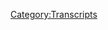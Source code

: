 {{DEFAULTSORT:
    #_TRANSCRIPT_0556:May 6-7, 2021
}}{{Transcript
    | title         = [[556: May 6-7, 2021]]
    | caption       = [https://knowledgefight.libsyn.com/556-may-6-7-2021 Listen to this episode on Libsyn]
    | episodeNumber = [[556: May 6-7, 2021|556]]
    | length        = 01:35:41
}}

{{MessageBox
    | header     = Warning: Bot Generated Content
    | text       = This transcript was automatically generated by transcription software and likely contains many mistakes and misattributions. Please check the audio for definitive quotes, attribution, and context.
    | image      = N3yvass4myg91.webp
    | imagewidth = 50px
    | id         = warning
}}

{{TranscriptBlock
    | name      = Unknown Speaker
    | timestamp = 00:00:00.000
    | text      = N-N-N-N-N-N-Knowledge Fight
}}

{{TranscriptBlock
    | name      = Unknown Speaker
    | timestamp = 00:00:13.000
    | text      = Dan and Jordan, I am sweating.
}}

{{TranscriptBlock
    | name      = Unknown Speaker
    | timestamp = 00:00:18.000
    | text      = Knowledgefight.com, it's time to pray.
}}

{{TranscriptBlock
    | name      = Unknown Speaker
    | timestamp = 00:00:21.000
    | text      = I have great respect for Knowledgefight.
}}

{{TranscriptBlock
    | name      = Unknown Speaker
    | timestamp = 00:00:25.000
    | text      = I'm sick of them posing as if they're the good guys saying we are the bad guys. Knowledgefight.
}}

{{TranscriptBlock
    | name      = Unknown Speaker
    | timestamp = 00:00:30.000
    | text      = Dan and Jordan, Knowledgefight.com, it's time to pray.
}}

{{TranscriptBlock
    | name      = Unknown Speaker
    | timestamp = 00:00:47.000
    | text      = Andy and Kansas, you're on the air. Thanks for holding.
}}

{{TranscriptBlock
    | name      = Unknown Speaker
    | timestamp = 00:00:59.000
    | text      = Hey everybody, welcome back to Knowledgefight. I'm Dan.
}}

{{TranscriptBlock
    | name      = Unknown Speaker
    | timestamp = 00:01:01.000
    | text      = I'm Jordan.
}}

{{TranscriptBlock
    | name      = Unknown Speaker
    | timestamp = 00:01:02.000
    | text      = We're a couple dudes. Let's sit around, drink novelty, worship Celine.
}}

{{TranscriptBlock
    | name      = Unknown Speaker
    | timestamp = 00:01:05.000
    | text      = Yep, oh boy.
}}

{{TranscriptBlock
    | name      = Unknown Speaker
    | timestamp = 00:01:07.000
    | text      = We're going to struggle with this for a while.
}}

{{TranscriptBlock
    | name      = Unknown Speaker
    | timestamp = 00:01:09.000
    | text      = Talk a little bit about Alex Jones.
}}

{{TranscriptBlock
    | name      = Unknown Speaker
    | timestamp = 00:01:10.000
    | text      = We should have added this earlier on, maybe in our 300th episode, and then we'd be practiced by now.
}}

{{TranscriptBlock
    | name      = Unknown Speaker
    | timestamp = 00:01:15.000
    | text      = I just need to also be more mindful of it.
}}

{{TranscriptBlock
    | name      = Unknown Speaker
    | timestamp = 00:01:18.000
    | text      = True, true.
}}

{{TranscriptBlock
    | name      = Unknown Speaker
    | timestamp = 00:01:19.000
    | text      = When I'm starting the episode, just remember, novelty beverage is out, worship Celine in.
}}

{{TranscriptBlock
    | name      = Unknown Speaker
    | timestamp = 00:01:23.000
    | text      = Right. I mean, when you're starting any religion, you want to be more mindful.
}}

{{TranscriptBlock
    | name      = Unknown Speaker
    | timestamp = 00:01:26.000
    | text      = Sure.
}}

{{TranscriptBlock
    | name      = Unknown Speaker
    | timestamp = 00:01:27.000
    | text      = I think that's the point.
}}

{{TranscriptBlock
    | name      = Unknown Speaker
    | timestamp = 00:01:28.000
    | text      = There needs to be some intention to it, which we're failing.
}}

{{TranscriptBlock
    | name      = Unknown Speaker
    | timestamp = 00:01:30.000
    | text      = Sure, sure. Yeah.
}}

{{TranscriptBlock
    | name      = Unknown Speaker
    | timestamp = 00:01:31.000
    | text      = Well, that would be our religion.
}}

{{TranscriptBlock
    | name      = Unknown Speaker
    | timestamp = 00:01:33.000
    | text      = Yeah.
}}

{{TranscriptBlock
    | name      = Unknown Speaker
    | timestamp = 00:01:34.000
    | text      = Eh, came back to life, who gives a shit? Whatever.
}}

{{TranscriptBlock
    | name      = Unknown Speaker
    | timestamp = 00:01:36.000
    | text      = Live your own way.
}}

{{TranscriptBlock
    | name      = Unknown Speaker
    | timestamp = 00:01:38.000
    | text      = Yeah. So Jordan, how are you doing?
}}

{{TranscriptBlock
    | name      = Unknown Speaker
    | timestamp = 00:01:40.000
    | text      = I'm doing well, Dan. I have a quick question for you.
}}

{{TranscriptBlock
    | name      = Unknown Speaker
    | timestamp = 00:01:42.000
    | text      = Sure.
}}

{{TranscriptBlock
    | name      = Unknown Speaker
    | timestamp = 00:01:43.000
    | text      = What is your bright spot today?
}}

{{TranscriptBlock
    | name      = Unknown Speaker
    | timestamp = 00:01:44.000
    | text      = My bright spot today is actually, I think, okay, so you know how like in school you'd be like,
}}

{{TranscriptBlock
    | name      = Unknown Speaker
    | timestamp = 00:01:50.000
    | text      = when am I ever going to need to use this?
}}

{{TranscriptBlock
    | name      = Unknown Speaker
    | timestamp = 00:01:51.000
    | text      = Sure.
}}

{{TranscriptBlock
    | name      = Unknown Speaker
    | timestamp = 00:01:52.000
    | text      = You talk about like math or anything.
}}

{{TranscriptBlock
    | name      = Unknown Speaker
    | timestamp = 00:01:53.000
    | text      = Sure, sure.
}}

{{TranscriptBlock
    | name      = Unknown Speaker
    | timestamp = 00:01:54.000
    | text      = I sometimes feel that way about this podcast.
}}

{{TranscriptBlock
    | name      = Unknown Speaker
    | timestamp = 00:01:57.000
    | text      = Like I learn stuff and I'm like, when am I ever going to need to do this?
}}

{{TranscriptBlock
    | name      = Unknown Speaker
    | timestamp = 00:02:01.000
    | text      = Fair, fair.
}}

{{TranscriptBlock
    | name      = Unknown Speaker
    | timestamp = 00:02:02.000
    | text      = I spend a lot of time learning things that will never, ever come up in anyone's daily life.
}}

{{TranscriptBlock
    | name      = Unknown Speaker
    | timestamp = 00:02:07.000
    | text      = No, no, no. I think you're going to have a lot of natural sounding conversations that just end up in this information.
}}

{{TranscriptBlock
    | name      = Unknown Speaker
    | timestamp = 00:02:13.000
    | text      = I had a moment where it actually came into play.
}}

{{TranscriptBlock
    | name      = Unknown Speaker
    | timestamp = 00:02:15.000
    | text      = Oh shit.
}}

{{TranscriptBlock
    | name      = Unknown Speaker
    | timestamp = 00:02:16.000
    | text      = And it felt really good.
}}

{{TranscriptBlock
    | name      = Unknown Speaker
    | timestamp = 00:02:18.000
    | text      = Okay, what happened?
}}

{{TranscriptBlock
    | name      = Unknown Speaker
    | timestamp = 00:02:19.000
    | text      = So I was taking a Lyft ride from coming home and the guy, it was a very nice conversation.
}}

{{TranscriptBlock
    | name      = Unknown Speaker
    | timestamp = 00:02:26.000
    | text      = Nothing against this guy.
}}

{{TranscriptBlock
    | name      = Unknown Speaker
    | timestamp = 00:02:27.000
    | text      = Sure, sure, sure, sure.
}}

{{TranscriptBlock
    | name      = Unknown Speaker
    | timestamp = 00:02:28.000
    | text      = But we were talking about some of the like difficulties of the COVID year and all this.
}}

{{TranscriptBlock
    | name      = Unknown Speaker
    | timestamp = 00:02:34.000
    | text      = And the conversation veered into talking about like public debt.
}}

{{TranscriptBlock
    | name      = Unknown Speaker
    | timestamp = 00:02:40.000
    | text      = Sure, sure.
}}

{{TranscriptBlock
    | name      = Unknown Speaker
    | timestamp = 00:02:41.000
    | text      = And the deficit.
}}

{{TranscriptBlock
    | name      = Unknown Speaker
    | timestamp = 00:02:42.000
    | text      = Sure.
}}

{{TranscriptBlock
    | name      = Unknown Speaker
    | timestamp = 00:02:43.000
    | text      = And so this guy was saying that-
}}

{{TranscriptBlock
    | name      = Unknown Speaker
    | timestamp = 00:02:45.000
    | text      = The Fed was started by three senators.
}}

{{TranscriptBlock
    | name      = Unknown Speaker
    | timestamp = 00:02:47.000
    | text      = No, no, no, no.
}}

{{TranscriptBlock
    | name      = Unknown Speaker
    | timestamp = 00:02:48.000
    | text      = Nothing that hyper specific.
}}

{{TranscriptBlock
    | name      = Unknown Speaker
    | timestamp = 00:02:49.000
    | text      = Not there.
}}

{{TranscriptBlock
    | name      = Unknown Speaker
    | timestamp = 00:02:50.000
    | text      = No.
}}

{{TranscriptBlock
    | name      = Unknown Speaker
    | timestamp = 00:02:51.000
    | text      = Okay.
}}

{{TranscriptBlock
    | name      = Unknown Speaker
    | timestamp = 00:02:52.000
    | text      = Just that like China owns half our debt.
}}

{{TranscriptBlock
    | name      = Unknown Speaker
    | timestamp = 00:02:53.000
    | text      = Oh yeah.
}}

{{TranscriptBlock
    | name      = Unknown Speaker
    | timestamp = 00:02:54.000
    | text      = And without even missing a beat, I was like, that's not true.
}}

{{TranscriptBlock
    | name      = Unknown Speaker
    | timestamp = 00:02:57.000
    | text      = And he's like, yeah, they own a lot.
}}

{{TranscriptBlock
    | name      = Unknown Speaker
    | timestamp = 00:03:01.000
    | text      = I'm like, they own a bit, but not nearly that much.
}}

{{TranscriptBlock
    | name      = Unknown Speaker
    | timestamp = 00:03:04.000
    | text      = I've looked into this.
}}

{{TranscriptBlock
    | name      = Unknown Speaker
    | timestamp = 00:03:05.000
    | text      = It's mostly stuff we owe ourselves.
}}

{{TranscriptBlock
    | name      = Unknown Speaker
    | timestamp = 00:03:08.000
    | text      = Listen, sir, sir, I am one of the few people who, when you hear I've looked into this,
}}

{{TranscriptBlock
    | name      = Unknown Speaker
    | timestamp = 00:03:14.000
    | text      = you fucking listen.
}}

{{TranscriptBlock
    | name      = Unknown Speaker
    | timestamp = 00:03:16.000
    | text      = China owns a lot of debt.
}}

{{TranscriptBlock
    | name      = Unknown Speaker
    | timestamp = 00:03:18.000
    | text      = Nope.
}}

{{TranscriptBlock
    | name      = Unknown Speaker
    | timestamp = 00:03:19.000
    | text      = Nope.
}}

{{TranscriptBlock
    | name      = Unknown Speaker
    | timestamp = 00:03:20.000
    | text      = Lyft ride over.
}}

{{TranscriptBlock
    | name      = Unknown Speaker
    | timestamp = 00:03:21.000
    | text      = And you jumped out the window.
}}

{{TranscriptBlock
    | name      = Unknown Speaker
    | timestamp = 00:03:22.000
    | text      = Guy was very nice and I didn't like want to shame him or be a dick about it or anything.
}}

{{TranscriptBlock
    | name      = Unknown Speaker
    | timestamp = 00:03:25.000
    | text      = No, of course not.
}}

{{TranscriptBlock
    | name      = Unknown Speaker
    | timestamp = 00:03:26.000
    | text      = But it was a rare occasion where it was like, ha ha ha.
}}

{{TranscriptBlock
    | name      = Unknown Speaker
    | timestamp = 00:03:29.000
    | text      = Not going to back down on this one.
}}

{{TranscriptBlock
    | name      = Unknown Speaker
    | timestamp = 00:03:32.000
    | text      = This is the hill I die on.
}}

{{TranscriptBlock
    | name      = Unknown Speaker
    | timestamp = 00:03:34.000
    | text      = Yeah.
}}

{{TranscriptBlock
    | name      = Unknown Speaker
    | timestamp = 00:03:35.000
    | text      = So how about you?
}}

{{TranscriptBlock
    | name      = Unknown Speaker
    | timestamp = 00:03:36.000
    | text      = What's your bright spot?
}}

{{TranscriptBlock
    | name      = Unknown Speaker
    | timestamp = 00:03:37.000
    | text      = I've been to my first Cubs game in two years, Dan.
}}

{{TranscriptBlock
    | name      = Unknown Speaker
    | timestamp = 00:03:40.000
    | text      = Why was that?
}}

{{TranscriptBlock
    | name      = Unknown Speaker
    | timestamp = 00:03:41.000
    | text      = Why was that?
}}

{{TranscriptBlock
    | name      = Unknown Speaker
    | timestamp = 00:03:42.000
    | text      = Why was what, Dan?
}}

{{TranscriptBlock
    | name      = Unknown Speaker
    | timestamp = 00:03:43.000
    | text      = Don't make me do this.
}}

{{TranscriptBlock
    | name      = Unknown Speaker
    | timestamp = 00:03:44.000
    | text      = Happy birthday, Jordan.
}}

{{TranscriptBlock
    | name      = Unknown Speaker
    | timestamp = 00:03:45.000
    | text      = Thanks, Dan.
}}

{{TranscriptBlock
    | name      = Unknown Speaker
    | timestamp = 00:03:46.000
    | text      = Fine.
}}

{{TranscriptBlock
    | name      = Unknown Speaker
    | timestamp = 00:03:47.000
    | text      = It was your birthday this weekend.
}}

{{TranscriptBlock
    | name      = Unknown Speaker
    | timestamp = 00:03:48.000
    | text      = It was my birthday this weekend.
}}

{{TranscriptBlock
    | name      = Unknown Speaker
    | timestamp = 00:03:49.000
    | text      = Happy birthday.
}}

{{TranscriptBlock
    | name      = Unknown Speaker
    | timestamp = 00:03:50.000
    | text      = Yeah.
}}

{{TranscriptBlock
    | name      = Unknown Speaker
    | timestamp = 00:03:51.000
    | text      = I went to the game.
}}

{{TranscriptBlock
    | name      = Unknown Speaker
    | timestamp = 00:03:52.000
    | text      = It was fantastic.
}}

{{TranscriptBlock
    | name      = Unknown Speaker
    | timestamp = 00:03:53.000
    | text      = I have a very fun story that is going to sound self-aggrandizing at first, but it is very
}}

{{TranscriptBlock
    | name      = Unknown Speaker
    | timestamp = 00:03:58.500
    | text      = much not about that.
}}

{{TranscriptBlock
    | name      = Unknown Speaker
    | timestamp = 00:03:59.800
    | text      = Frank Rizzo said you had the best arm in the game.
}}

{{TranscriptBlock
    | name      = Unknown Speaker
    | timestamp = 00:04:03.000
    | text      = If only.
}}

{{TranscriptBlock
    | name      = Unknown Speaker
    | timestamp = 00:04:04.000
    | text      = If only, Dan.
}}

{{TranscriptBlock
    | name      = Unknown Speaker
    | timestamp = 00:04:05.000
    | text      = Is that his first name?
}}

{{TranscriptBlock
    | name      = Unknown Speaker
    | timestamp = 00:04:06.000
    | text      = Anthony Rizzo.
}}

{{TranscriptBlock
    | name      = Unknown Speaker
    | timestamp = 00:04:07.000
    | text      = Anthony Rizzo.
}}

{{TranscriptBlock
    | name      = Unknown Speaker
    | timestamp = 00:04:08.000
    | text      = Who's Frank Rizzo?
}}

{{TranscriptBlock
    | name      = Unknown Speaker
    | timestamp = 00:04:09.000
    | text      = Frank Rizzo is a guy.
}}

{{TranscriptBlock
    | name      = Unknown Speaker
    | timestamp = 00:04:10.000
    | text      = Who is Frank Rizzo?
}}

{{TranscriptBlock
    | name      = Unknown Speaker
    | timestamp = 00:04:11.000
    | text      = Character or something?
}}

{{TranscriptBlock
    | name      = Unknown Speaker
    | timestamp = 00:04:12.000
    | text      = Yeah, I think so.
}}

{{TranscriptBlock
    | name      = Unknown Speaker
    | timestamp = 00:04:13.000
    | text      = Anyway, keep going.
}}

{{TranscriptBlock
    | name      = Unknown Speaker
    | timestamp = 00:04:14.000
    | text      = Yeah.
}}

{{TranscriptBlock
    | name      = Unknown Speaker
    | timestamp = 00:04:15.000
    | text      = Anyways, everybody was socially distanced in the park.
}}

{{TranscriptBlock
    | name      = Unknown Speaker
    | timestamp = 00:04:18.000
    | text      = It was good stuff, and row behind us about 10 seats away, there was this dude who showed
}}

{{TranscriptBlock
    | name      = Unknown Speaker
    | timestamp = 00:04:24.480
    | text      = up wearing a goddamn t-shirt.
}}

{{TranscriptBlock
    | name      = Unknown Speaker
    | timestamp = 00:04:28.639
    | text      = It was a nice day, but at Wrigley, whatever it is outside, it is 20 degrees lower than
}}

{{TranscriptBlock
    | name      = Unknown Speaker
    | timestamp = 00:04:36.560
    | text      = that.
}}

{{TranscriptBlock
    | name      = Unknown Speaker
    | timestamp = 00:04:37.560
    | text      = Sure.
}}

{{TranscriptBlock
    | name      = Unknown Speaker
    | timestamp = 00:04:38.560
    | text      = On the thing.
}}

{{TranscriptBlock
    | name      = Unknown Speaker
    | timestamp = 00:04:39.560
    | text      = This guy is absolutely freezing, and then the sun goes behind the clouds, and everybody
}}

{{TranscriptBlock
    | name      = Unknown Speaker
    | timestamp = 00:04:43.660
    | text      = is freezing.
}}

{{TranscriptBlock
    | name      = Unknown Speaker
    | timestamp = 00:04:44.800
    | text      = Everybody is curled up, and I keep turning and looking back at this fucking guy with
}}

{{TranscriptBlock
    | name      = Unknown Speaker
    | timestamp = 00:04:48.819
    | text      = his bare sleeves.
}}

{{TranscriptBlock
    | name      = Unknown Speaker
    | timestamp = 00:04:50.839
    | text      = I'm losing my arm.
}}

{{TranscriptBlock
    | name      = Unknown Speaker
    | timestamp = 00:04:52.279
    | text      = I'm losing my mind, right?
}}

{{TranscriptBlock
    | name      = Unknown Speaker
    | timestamp = 00:04:54.240
    | text      = I have to go.
}}

{{TranscriptBlock
    | name      = Unknown Speaker
    | timestamp = 00:04:55.240
    | text      = I can't do this anymore.
}}

{{TranscriptBlock
    | name      = Unknown Speaker
    | timestamp = 00:04:56.360
    | text      = So I go and I buy him a fucking blanket.
}}

{{TranscriptBlock
    | name      = Unknown Speaker
    | timestamp = 00:04:59.160
    | text      = I have to.
}}

{{TranscriptBlock
    | name      = Unknown Speaker
    | timestamp = 00:05:00.959
    | text      = This is not me being generous.
}}

{{TranscriptBlock
    | name      = Unknown Speaker
    | timestamp = 00:05:02.720
    | text      = This is me like, I can't watch this fucking game unless you do something.
}}

{{TranscriptBlock
    | name      = Unknown Speaker
    | timestamp = 00:05:07.160
    | text      = So it's either you get a blanket, or I ask them to make you leave.
}}

{{TranscriptBlock
    | name      = Unknown Speaker
    | timestamp = 00:05:11.600
    | text      = Those are your options.
}}

{{TranscriptBlock
    | name      = Unknown Speaker
    | timestamp = 00:05:12.600
    | text      = Blanket it is.
}}

{{TranscriptBlock
    | name      = Unknown Speaker
    | timestamp = 00:05:13.600
    | text      = It's not a self-aggrandizing story at all.
}}

{{TranscriptBlock
    | name      = Unknown Speaker
    | timestamp = 00:05:15.600
    | text      = You got to buy him a Snuggie.
}}

{{TranscriptBlock
    | name      = Unknown Speaker
    | timestamp = 00:05:17.519
    | text      = That's basically what it was.
}}

{{TranscriptBlock
    | name      = Unknown Speaker
    | timestamp = 00:05:18.519
    | text      = So it turns out Frank Rizzo was the racist mayor of Philadelphia.
}}

{{TranscriptBlock
    | name      = Unknown Speaker
    | timestamp = 00:05:22.720
    | text      = He was a notorious-
}}

{{TranscriptBlock
    | name      = Unknown Speaker
    | timestamp = 00:05:24.720
    | text      = That's why I remember the name!
}}

{{TranscriptBlock
    | name      = Unknown Speaker
    | timestamp = 00:05:26.720
    | text      = Yeah, he's a piece of shit!
}}

{{TranscriptBlock
    | name      = Unknown Speaker
    | timestamp = 00:05:28.720
    | text      = I'm looking at his Wikipedia page here, and as mayor, Rizzo was a strong opponent of desegregation
}}

{{TranscriptBlock
    | name      = Unknown Speaker
    | timestamp = 00:05:33.920
    | text      = in Philadelphia schools, and prevented the construction of public housing in majority
}}

{{TranscriptBlock
    | name      = Unknown Speaker
    | timestamp = 00:05:38.939
    | text      = white neighborhoods.
}}

{{TranscriptBlock
    | name      = Unknown Speaker
    | timestamp = 00:05:40.480
    | text      = While running for a third term, Rizzo urged supporters to quote, vote white.
}}

{{TranscriptBlock
    | name      = Unknown Speaker
    | timestamp = 00:05:47.160
    | text      = You know, I think that says a lot about us, that the first Rizzos that come to mind are
}}

{{TranscriptBlock
    | name      = Unknown Speaker
    | timestamp = 00:05:52.360
    | text      = in your situation, anti-communist nightmares!
}}

{{TranscriptBlock
    | name      = Unknown Speaker
    | timestamp = 00:05:56.160
    | text      = And in mine.
}}

{{TranscriptBlock
    | name      = Unknown Speaker
    | timestamp = 00:05:57.160
    | text      = Well, also Ratso Rizzo, wasn't he a Muppet?
}}

{{TranscriptBlock
    | name      = Unknown Speaker
    | timestamp = 00:05:59.279
    | text      = Ratso was great.
}}

{{TranscriptBlock
    | name      = Unknown Speaker
    | timestamp = 00:06:00.279
    | text      = Anyway, Jordan, today we have a prison day episode to go over, we're going to be talking
}}

{{TranscriptBlock
    | name      = Unknown Speaker
    | timestamp = 00:06:05.839
    | text      = about- our last episode was May 7th, 2003.
}}

{{TranscriptBlock
    | name      = Unknown Speaker
    | timestamp = 00:06:09.639
    | text      = Correct.
}}

{{TranscriptBlock
    | name      = Unknown Speaker
    | timestamp = 00:06:10.639
    | text      = Now today we're going to be talking about May 6th and 7th, 2021.
}}

{{TranscriptBlock
    | name      = Unknown Speaker
    | timestamp = 00:06:15.319
    | text      = Blackjack.
}}

{{TranscriptBlock
    | name      = Unknown Speaker
    | timestamp = 00:06:16.319
    | text      = I think we both stopped for a second to see if the other would do it first!
}}

{{TranscriptBlock
    | name      = Unknown Speaker
    | timestamp = 00:06:20.600
    | text      = What is wrong with us?
}}

{{TranscriptBlock
    | name      = Unknown Speaker
    | timestamp = 00:06:22.480
    | text      = Why can't we do our own bits?
}}

{{TranscriptBlock
    | name      = Unknown Speaker
    | timestamp = 00:06:23.879
    | text      = Well that's like, you know, when you get to the door at the same time with somebody who's
}}

{{TranscriptBlock
    | name      = Unknown Speaker
    | timestamp = 00:06:28.519
    | text      = holding the door for who.
}}

{{TranscriptBlock
    | name      = Unknown Speaker
    | timestamp = 00:06:29.519
    | text      = It was like I was letting you go, excuse me sir, after you.
}}

{{TranscriptBlock
    | name      = Unknown Speaker
    | timestamp = 00:06:34.639
    | text      = This is interesting, it's a fun stretch of time and I'm excited to get into it.
}}

{{TranscriptBlock
    | name      = Unknown Speaker
    | timestamp = 00:06:39.879
    | text      = But before we do, Jordan, we've got a wonk and a technocrat to give a shout out to.
}}

{{TranscriptBlock
    | name      = Unknown Speaker
    | timestamp = 00:06:43.680
    | text      = First, a wonk, thank you so much, Marnix!
}}

{{TranscriptBlock
    | name      = Unknown Speaker
    | timestamp = 00:06:47.319
    | text      = You're now a policy wonk.
}}

{{TranscriptBlock
    | name      = Unknown Speaker
    | timestamp = 00:06:48.439
    | text      = I'm a policy wonk!
}}

{{TranscriptBlock
    | name      = Unknown Speaker
    | timestamp = 00:06:49.439
    | text      = Thank you Marnix!
}}

{{TranscriptBlock
    | name      = Unknown Speaker
    | timestamp = 00:06:50.439
    | text      = And technocrat, Dirk Gently's cat, thank you so much, you are now a technocrat.
}}

{{TranscriptBlock
    | name      = Unknown Speaker
    | timestamp = 00:06:56.120
    | text      = I'm a policy wonk.
}}

{{TranscriptBlock
    | name      = Unknown Speaker
    | timestamp = 00:06:57.439
    | text      = Crikey mate, that's fantastic, have yourself a brew.
}}

{{TranscriptBlock
    | name      = Unknown Speaker
    | timestamp = 00:07:00.560
    | text      = How's your 401k doing, bro?
}}

{{TranscriptBlock
    | name      = Unknown Speaker
    | timestamp = 00:07:01.800
    | text      = Alright, we gotta go full tilt boogie on this, Watson, alright?
}}

{{TranscriptBlock
    | name      = Unknown Speaker
    | timestamp = 00:07:04.439
    | text      = Let's just get down to business.
}}

{{TranscriptBlock
    | name      = Unknown Speaker
    | timestamp = 00:07:06.000
    | text      = We ain't making that money off that heroin.
}}

{{TranscriptBlock
    | name      = Unknown Speaker
    | timestamp = 00:07:08.079
    | text      = Why you pimps so good?
}}

{{TranscriptBlock
    | name      = Unknown Speaker
    | timestamp = 00:07:10.000
    | text      = My neck is freakishly large.
}}

{{TranscriptBlock
    | name      = Unknown Speaker
    | timestamp = 00:07:11.639
    | text      = I declare info war on you.
}}

{{TranscriptBlock
    | name      = Unknown Speaker
    | timestamp = 00:07:14.160
    | text      = Dirk Gently's cat would also like to say happy birthday to Will S.
}}

{{TranscriptBlock
    | name      = Unknown Speaker
    | timestamp = 00:07:17.439
    | text      = Ooh, happy birthday Will S.
}}

{{TranscriptBlock
    | name      = Unknown Speaker
    | timestamp = 00:07:19.120
    | text      = So Dirk, you might notice there's a few, only a few policy wonks.
}}

{{TranscriptBlock
    | name      = Unknown Speaker
    | timestamp = 00:07:22.480
    | text      = It's a bit shorter.
}}

{{TranscriptBlock
    | name      = Unknown Speaker
    | timestamp = 00:07:23.480
    | text      = Yeah, and that's because in honor of your birthday, we have some birthday shout outs.
}}

{{TranscriptBlock
    | name      = Unknown Speaker
    | timestamp = 00:07:27.560
    | text      = Okay, okay, alright, we're doing May all at once.
}}

{{TranscriptBlock
    | name      = Unknown Speaker
    | timestamp = 00:07:31.560
    | text      = Not all of May, but it turns out there's a cluster right around here that I think it's
}}

{{TranscriptBlock
    | name      = Unknown Speaker
    | timestamp = 00:07:36.120
    | text      = because of you.
}}

{{TranscriptBlock
    | name      = Unknown Speaker
    | timestamp = 00:07:37.439
    | text      = Naturally.
}}

{{TranscriptBlock
    | name      = Unknown Speaker
    | timestamp = 00:07:38.439
    | text      = So, Steven, happy birthday from Keith, that was over the weekend on the 9th, the 9th.
}}

{{TranscriptBlock
    | name      = Unknown Speaker
    | timestamp = 00:07:45.000
    | text      = Happy birthday.
}}

{{TranscriptBlock
    | name      = Unknown Speaker
    | timestamp = 00:07:46.000
    | text      = Day after your birthday.
}}

{{TranscriptBlock
    | name      = Unknown Speaker
    | timestamp = 00:07:47.000
    | text      = Sunday.
}}

{{TranscriptBlock
    | name      = Unknown Speaker
    | timestamp = 00:07:48.000
    | text      = Oh, come on, don't give people...
}}

{{TranscriptBlock
    | name      = Unknown Speaker
    | timestamp = 00:07:49.000
    | text      = Don't give people detailed information.
}}

{{TranscriptBlock
    | name      = Unknown Speaker
    | timestamp = 00:07:50.279
    | text      = My passwords aren't that strong.
}}

{{TranscriptBlock
    | name      = Unknown Speaker
    | timestamp = 00:07:51.680
    | text      = Oh no.
}}

{{TranscriptBlock
    | name      = Unknown Speaker
    | timestamp = 00:07:52.680
    | text      = You might want to rethink those.
}}

{{TranscriptBlock
    | name      = Unknown Speaker
    | timestamp = 00:07:55.079
    | text      = So also, Corinna, happy birthday, that's coming up on the 11th, so coming up in the middle
}}

{{TranscriptBlock
    | name      = Unknown Speaker
    | timestamp = 00:08:00.399
    | text      = of this week.
}}

{{TranscriptBlock
    | name      = Unknown Speaker
    | timestamp = 00:08:01.399
    | text      = Happy birthday, Corinna.
}}

{{TranscriptBlock
    | name      = Unknown Speaker
    | timestamp = 00:08:02.399
    | text      = And Tom, from his brother, Megaron.
}}

{{TranscriptBlock
    | name      = Unknown Speaker
    | timestamp = 00:08:07.800
    | text      = He's just ten rons put together into one giant ron, naturally.
}}

{{TranscriptBlock
    | name      = Unknown Speaker
    | timestamp = 00:08:10.720
    | text      = Is that how it works with the Queen's measurements?
}}

{{TranscriptBlock
    | name      = Unknown Speaker
    | timestamp = 00:08:14.240
    | text      = I know, do you mean like he's ten stone?
}}

{{TranscriptBlock
    | name      = Unknown Speaker
    | timestamp = 00:08:17.240
    | text      = Metric?
}}

{{TranscriptBlock
    | name      = Unknown Speaker
    | timestamp = 00:08:18.240
    | text      = Couldn't come up with the word metric?
}}

{{TranscriptBlock
    | name      = Unknown Speaker
    | timestamp = 00:08:19.759
    | text      = I was going to go with Power Rangers, he's a megazord.
}}

{{TranscriptBlock
    | name      = Unknown Speaker
    | timestamp = 00:08:22.519
    | text      = Okay.
}}

{{TranscriptBlock
    | name      = Unknown Speaker
    | timestamp = 00:08:23.519
    | text      = And that is also on the 11th, happy birthday, Tom from Megaron.
}}

{{TranscriptBlock
    | name      = Unknown Speaker
    | timestamp = 00:08:27.959
    | text      = Also, we have something that I missed in the mailbag last time we got together, so this
}}

{{TranscriptBlock
    | name      = Unknown Speaker
    | timestamp = 00:08:35.000
    | text      = was something that I actually had on the list that I was going to bring up last time, but
}}

{{TranscriptBlock
    | name      = Unknown Speaker
    | timestamp = 00:08:40.159
    | text      = I had forgotten the note in the other room, and this note is too good not to share with
}}

{{TranscriptBlock
    | name      = Unknown Speaker
    | timestamp = 00:08:46.440
    | text      = the world.
}}

{{TranscriptBlock
    | name      = Unknown Speaker
    | timestamp = 00:08:47.440
    | text      = Dear Dan and Jordan, the Society for the Preservation of Raptor Royalty have determined that I am
}}

{{TranscriptBlock
    | name      = Unknown Speaker
    | timestamp = 00:08:51.759
    | text      = no longer fit to be regent for this raptor princess, as I have been traveling and moving
}}

{{TranscriptBlock
    | name      = Unknown Speaker
    | timestamp = 00:08:57.639
    | text      = too much to keep her safe.
}}

{{TranscriptBlock
    | name      = Unknown Speaker
    | timestamp = 00:08:59.399
    | text      = Dan, I hope she doesn't eat your chocolate.
}}

{{TranscriptBlock
    | name      = Unknown Speaker
    | timestamp = 00:09:01.799
    | text      = Jordan, I hope Dan doesn't eat your chocolate.
}}

{{TranscriptBlock
    | name      = Unknown Speaker
    | timestamp = 00:09:06.240
    | text      = Thank you so much for your wonderful podcast and for the cool community on Facebook.
}}

{{TranscriptBlock
    | name      = Unknown Speaker
    | timestamp = 00:09:09.600
    | text      = You guys help me stay sane, happy euphoria chocolating, I think, euphoric chocolating.
}}

{{TranscriptBlock
    | name      = Unknown Speaker
    | timestamp = 00:09:19.519
    | text      = From Karen C, so this ceramic raptor princess is just the coolest thing.
}}

{{TranscriptBlock
    | name      = Unknown Speaker
    | timestamp = 00:09:26.600
    | text      = I have to assume that Karen found this at like a thrift store or something, but it is
}}

{{TranscriptBlock
    | name      = Unknown Speaker
    | timestamp = 00:09:31.399
    | text      = just amazing.
}}

{{TranscriptBlock
    | name      = Unknown Speaker
    | timestamp = 00:09:32.399
    | text      = It's so cool.
}}

{{TranscriptBlock
    | name      = Unknown Speaker
    | timestamp = 00:09:33.399
    | text      = I'm going to post a picture of this on...
}}

{{TranscriptBlock
    | name      = Unknown Speaker
    | timestamp = 00:09:35.759
    | text      = It's really kind of, it looks like it was made with, somebody made it and they were
}}

{{TranscriptBlock
    | name      = Unknown Speaker
    | timestamp = 00:09:40.879
    | text      = like, this is going to come in handy 20 or 30 years from now.
}}

{{TranscriptBlock
    | name      = Unknown Speaker
    | timestamp = 00:09:43.840
    | text      = 20 or 30?
}}

{{TranscriptBlock
    | name      = Unknown Speaker
    | timestamp = 00:09:44.840
    | text      = This looks like it's from the 20s.
}}

{{TranscriptBlock
    | name      = Unknown Speaker
    | timestamp = 00:09:46.519
    | text      = It does kind of look, wow, that is old.
}}

{{TranscriptBlock
    | name      = Unknown Speaker
    | timestamp = 00:09:49.080
    | text      = Yeah, it's gorgeous.
}}

{{TranscriptBlock
    | name      = Unknown Speaker
    | timestamp = 00:09:50.879
    | text      = Thank you so much.
}}

{{TranscriptBlock
    | name      = Unknown Speaker
    | timestamp = 00:09:51.879
    | text      = Also, this was the package that came with all the candy that was marked Dan stop opening
}}

{{TranscriptBlock
    | name      = Unknown Speaker
    | timestamp = 00:09:56.799
    | text      = Jordan's candy.
}}

{{TranscriptBlock
    | name      = Unknown Speaker
    | timestamp = 00:09:57.799
    | text      = That was the best.
}}

{{TranscriptBlock
    | name      = Unknown Speaker
    | timestamp = 00:09:58.799
    | text      = Yeah.
}}

{{TranscriptBlock
    | name      = Unknown Speaker
    | timestamp = 00:09:59.799
    | text      = That was the best.
}}

{{TranscriptBlock
    | name      = Unknown Speaker
    | timestamp = 00:10:00.799
    | text      = There was some candy and I was like, Dan, you can't eat this candy.
}}

{{TranscriptBlock
    | name      = Unknown Speaker
    | timestamp = 00:10:02.840
    | text      = No.
}}

{{TranscriptBlock
    | name      = Unknown Speaker
    | timestamp = 00:10:03.840
    | text      = It was the package that had a bunch of points.
}}

{{TranscriptBlock
    | name      = Unknown Speaker
    | timestamp = 00:10:06.720
    | text      = You opened it.
}}

{{TranscriptBlock
    | name      = Unknown Speaker
    | timestamp = 00:10:07.720
    | text      = So why don't you describe it?
}}

{{TranscriptBlock
    | name      = Unknown Speaker
    | timestamp = 00:10:08.720
    | text      = That was the best part of this.
}}

{{TranscriptBlock
    | name      = Unknown Speaker
    | timestamp = 00:10:10.279
    | text      = The first message, it was wrapped really, really heavily.
}}

{{TranscriptBlock
    | name      = Unknown Speaker
    | timestamp = 00:10:13.279
    | text      = And the first message was like, Dan, this is Jordan's candy.
}}

{{TranscriptBlock
    | name      = Unknown Speaker
    | timestamp = 00:10:16.279
    | text      = Don't eat it.
}}

{{TranscriptBlock
    | name      = Unknown Speaker
    | timestamp = 00:10:17.279
    | text      = And you just gave it to me from there.
}}

{{TranscriptBlock
    | name      = Unknown Speaker
    | timestamp = 00:10:18.960
    | text      = So I took it home and I started trying to unwrap it.
}}

{{TranscriptBlock
    | name      = Unknown Speaker
    | timestamp = 00:10:21.200
    | text      = The record should show that I did follow the instructions.
}}

{{TranscriptBlock
    | name      = Unknown Speaker
    | timestamp = 00:10:23.919
    | text      = Yes, that's important because there were further instructions as you opened it up.
}}

{{TranscriptBlock
    | name      = Unknown Speaker
    | timestamp = 00:10:28.879
    | text      = Down on the paper was written like, Dan, if you've made it this far, you need to stop.
}}

{{TranscriptBlock
    | name      = Unknown Speaker
    | timestamp = 00:10:33.080
    | text      = And then still further was like, Dan, you've stolen Jordan's candy at this point.
}}

{{TranscriptBlock
    | name      = Unknown Speaker
    | timestamp = 00:10:37.879
    | text      = It was just guilt.
}}

{{TranscriptBlock
    | name      = Unknown Speaker
    | timestamp = 00:10:38.879
    | text      = It was fantastic.
}}

{{TranscriptBlock
    | name      = Unknown Speaker
    | timestamp = 00:10:39.879
    | text      = I can't imagine how ashamed I would be if I saw those notes.
}}

{{TranscriptBlock
    | name      = Unknown Speaker
    | timestamp = 00:10:42.799
    | text      = If you saw the second note, that was the best part.
}}

{{TranscriptBlock
    | name      = Unknown Speaker
    | timestamp = 00:10:45.279
    | text      = The best part was I was like, God damn it.
}}

{{TranscriptBlock
    | name      = Unknown Speaker
    | timestamp = 00:10:47.360
    | text      = If Dan had seen the second note, it would have been just, he would have spent two days
}}

{{TranscriptBlock
    | name      = Unknown Speaker
    | timestamp = 00:10:52.720
    | text      = thinking about how he's the person who made it to the second note.
}}

{{TranscriptBlock
    | name      = Unknown Speaker
    | timestamp = 00:10:56.440
    | text      = I feel like it's a test I didn't know I had passed.
}}

{{TranscriptBlock
    | name      = Unknown Speaker
    | timestamp = 00:10:59.600
    | text      = Yes, you passed it.
}}

{{TranscriptBlock
    | name      = Unknown Speaker
    | timestamp = 00:11:00.600
    | text      = So that's great.
}}

{{TranscriptBlock
    | name      = Unknown Speaker
    | timestamp = 00:11:01.600
    | text      = Thank you so much, Karen.
}}

{{TranscriptBlock
    | name      = Unknown Speaker
    | timestamp = 00:11:02.600
    | text      = That was a fun insult, I guess.
}}

{{TranscriptBlock
    | name      = Unknown Speaker
    | timestamp = 00:11:05.559
    | text      = No, I think it was a test and you passed it and you're now King Arthur?
}}

{{TranscriptBlock
    | name      = Unknown Speaker
    | timestamp = 00:11:11.159
    | text      = And the raptor princess will be well taken care of on our shelf of curiosities.
}}

{{TranscriptBlock
    | name      = Unknown Speaker
    | timestamp = 00:11:17.360
    | text      = So Jordan, May 6th and 7th, I should say that this is a little fun for me.
}}

{{TranscriptBlock
    | name      = Unknown Speaker
    | timestamp = 00:11:24.080
    | text      = There's actually, I mean, granted, it is like I brought up, like we're just anti-vax bullshit.
}}

{{TranscriptBlock
    | name      = Unknown Speaker
    | timestamp = 00:11:29.919
    | text      = Right, right, right.
}}

{{TranscriptBlock
    | name      = Unknown Speaker
    | timestamp = 00:11:30.919
    | text      = Whatever.
}}

{{TranscriptBlock
    | name      = Unknown Speaker
    | timestamp = 00:11:31.919
    | text      = But there's a specific in this episode that allowed me to dig in a little bit and I enjoyed
}}

{{TranscriptBlock
    | name      = Unknown Speaker
    | timestamp = 00:11:35.600
    | text      = that.
}}

{{TranscriptBlock
    | name      = Unknown Speaker
    | timestamp = 00:11:36.600
    | text      = Excellent.
}}

{{TranscriptBlock
    | name      = Unknown Speaker
    | timestamp = 00:11:37.600
    | text      = So here's an out of context drop from today's show.
}}

{{TranscriptBlock
    | name      = Unknown Speaker
    | timestamp = 00:11:38.600
    | text      = All right.
}}

{{TranscriptBlock
    | name      = Unknown Speaker
    | timestamp = 00:11:39.600
    | text      = Shut up, Jones.
}}

{{TranscriptBlock
    | name      = Unknown Speaker
    | timestamp = 00:11:40.600
    | text      = Okay.
}}

{{TranscriptBlock
    | name      = Unknown Speaker
    | timestamp = 00:11:41.600
    | text      = Might be able to use that quite a bit in the future.
}}

{{TranscriptBlock
    | name      = Unknown Speaker
    | timestamp = 00:11:43.399
    | text      = I would stick with that one.
}}

{{TranscriptBlock
    | name      = Unknown Speaker
    | timestamp = 00:11:44.580
    | text      = So here we go.
}}

{{TranscriptBlock
    | name      = Unknown Speaker
    | timestamp = 00:11:45.580
    | text      = Alex is starting out this May 6th show and there's, see if you can think of a children's
}}

{{TranscriptBlock
    | name      = Unknown Speaker
    | timestamp = 00:11:51.399
    | text      = story that comes to mind when you hear this.
}}

{{TranscriptBlock
    | name      = Unknown Speaker
    | timestamp = 00:11:53.879
    | text      = Okay.
}}

{{TranscriptBlock
    | name      = Unknown Speaker
    | timestamp = 00:11:54.879
    | text      = The information I got before the broadcast started, dovetailed with all the major research,
}}

{{TranscriptBlock
    | name      = Unknown Speaker
    | timestamp = 00:12:01.519
    | text      = scores of top scientists in other major studies.
}}

{{TranscriptBlock
    | name      = Unknown Speaker
    | timestamp = 00:12:04.200
    | text      = But when I read the study from an extremely prestigious viral research institute at the
}}

{{TranscriptBlock
    | name      = Unknown Speaker
    | timestamp = 00:12:12.000
    | text      = University of Texas, Galveston, where they do level four bio weapons research, I was
}}

{{TranscriptBlock
    | name      = Unknown Speaker
    | timestamp = 00:12:17.600
    | text      = completely blown away.
}}

{{TranscriptBlock
    | name      = Unknown Speaker
    | timestamp = 00:12:20.120
    | text      = And quite frankly, had trouble even being on air at this point.
}}

{{TranscriptBlock
    | name      = Unknown Speaker
    | timestamp = 00:12:25.240
    | text      = This audience is millions of people.
}}

{{TranscriptBlock
    | name      = Unknown Speaker
    | timestamp = 00:12:26.639
    | text      = You're incredible.
}}

{{TranscriptBlock
    | name      = Unknown Speaker
    | timestamp = 00:12:27.639
    | text      = You're amazing.
}}

{{TranscriptBlock
    | name      = Unknown Speaker
    | timestamp = 00:12:28.639
    | text      = But I've learned how the paradox works.
}}

{{TranscriptBlock
    | name      = Unknown Speaker
    | timestamp = 00:12:31.080
    | text      = But I said, I have total proof that they knew that the COVID-19 vaccines, both mRNA and
}}

{{TranscriptBlock
    | name      = Unknown Speaker
    | timestamp = 00:12:38.279
    | text      = virus vector delivery systems.
}}

{{TranscriptBlock
    | name      = Unknown Speaker
    | timestamp = 00:12:41.600
    | text      = So both the Moderna, the Pfizer mRNA, and then the AstraZeneca and J and J shots, the
}}

{{TranscriptBlock
    | name      = Unknown Speaker
    | timestamp = 00:12:48.200
    | text      = two different classes in the main literature warns that it causes massive auto-immune response
}}

{{TranscriptBlock
    | name      = Unknown Speaker
    | timestamp = 00:12:56.720
    | text      = in the brain, the heart, and in the cardiovascular system, and that they recommend it not be
}}

{{TranscriptBlock
    | name      = Unknown Speaker
    | timestamp = 00:13:02.039
    | text      = done because it caused massive death in the lab animals.
}}

{{TranscriptBlock
    | name      = Unknown Speaker
    | timestamp = 00:13:05.759
    | text      = If I had that info, which I do, and I cover it here on air, it just gets lost in the background
}}

{{TranscriptBlock
    | name      = Unknown Speaker
    | timestamp = 00:13:11.799
    | text      = noise.
}}

{{TranscriptBlock
    | name      = Unknown Speaker
    | timestamp = 00:13:12.799
    | text      = But if I built it up and said, oh, this Saturday, I'm going to do a special show for three hours,
}}

{{TranscriptBlock
    | name      = Unknown Speaker
    | timestamp = 00:13:18.279
    | text      = commercial free, everybody tune in, we would have millions and millions of people that
}}

{{TranscriptBlock
    | name      = Unknown Speaker
    | timestamp = 00:13:22.960
    | text      = tuned in specifically for that information.
}}

{{TranscriptBlock
    | name      = Unknown Speaker
    | timestamp = 00:13:27.360
    | text      = They would take it very seriously, like they were at a restaurant waiting for a big, nice
}}

{{TranscriptBlock
    | name      = Unknown Speaker
    | timestamp = 00:13:31.840
    | text      = plate of food to come out, devour it, and then share it with others mentally.
}}

{{TranscriptBlock
    | name      = Unknown Speaker
    | timestamp = 00:13:39.000
    | text      = And that's basically where we are.
}}

{{TranscriptBlock
    | name      = Unknown Speaker
    | timestamp = 00:13:40.480
    | text      = Also, this audience is incredibly influential.
}}

{{TranscriptBlock
    | name      = Unknown Speaker
    | timestamp = 00:13:42.639
    | text      = A lot of important people listen, but this is at this point, I should probably just go
}}

{{TranscriptBlock
    | name      = Unknown Speaker
    | timestamp = 00:13:47.620
    | text      = off air and, or have Owen Schroyer come in and do a great job hosting, and just go show
}}

{{TranscriptBlock
    | name      = Unknown Speaker
    | timestamp = 00:13:54.320
    | text      = this document.
}}

{{TranscriptBlock
    | name      = Unknown Speaker
    | timestamp = 00:13:55.320
    | text      = That's definitely fiction.
}}

{{TranscriptBlock
    | name      = Unknown Speaker
    | timestamp = 00:13:56.320
    | text      = Yeah.
}}

{{TranscriptBlock
    | name      = Unknown Speaker
    | timestamp = 00:13:57.320
    | text      = So I just keep hearing the boy who cried wolf here.
}}

{{TranscriptBlock
    | name      = Unknown Speaker
    | timestamp = 00:14:01.080
    | text      = This is a guy who's like, I have said that I have solved every problem too many times,
}}

{{TranscriptBlock
    | name      = Unknown Speaker
    | timestamp = 00:14:06.080
    | text      = and now it's just background dressing.
}}

{{TranscriptBlock
    | name      = Unknown Speaker
    | timestamp = 00:14:08.360
    | text      = Can't really pull this off.
}}

{{TranscriptBlock
    | name      = Unknown Speaker
    | timestamp = 00:14:09.360
    | text      = People don't get excited anymore.
}}

{{TranscriptBlock
    | name      = Unknown Speaker
    | timestamp = 00:14:10.360
    | text      = Not really doing it.
}}

{{TranscriptBlock
    | name      = Unknown Speaker
    | timestamp = 00:14:11.360
    | text      = And now the only way for me to escalate things is to do a show on my day off, because that
}}

{{TranscriptBlock
    | name      = Unknown Speaker
    | timestamp = 00:14:15.799
    | text      = makes it look like I'm serious.
}}

{{TranscriptBlock
    | name      = Unknown Speaker
    | timestamp = 00:14:17.679
    | text      = I guess.
}}

{{TranscriptBlock
    | name      = Unknown Speaker
    | timestamp = 00:14:18.679
    | text      = And, oh God, Diminishing Returns, oh no.
}}

{{TranscriptBlock
    | name      = Unknown Speaker
    | timestamp = 00:14:22.200
    | text      = It's almost as if there was some sort of law that somebody wrote about Diminishing Returns.
}}

{{TranscriptBlock
    | name      = Unknown Speaker
    | timestamp = 00:14:26.279
    | text      = Also, I don't remember if I pulled a clip of this, but later in the show, so Alex is
}}

{{TranscriptBlock
    | name      = Unknown Speaker
    | timestamp = 00:14:30.240
    | text      = saying that he's going to have to come back on Saturday to cover this thing, this mega
}}

{{TranscriptBlock
    | name      = Unknown Speaker
    | timestamp = 00:14:33.919
    | text      = bombshell because it's the only way he can get attention.
}}

{{TranscriptBlock
    | name      = Unknown Speaker
    | timestamp = 00:14:36.120
    | text      = Can't not.
}}

{{TranscriptBlock
    | name      = Unknown Speaker
    | timestamp = 00:14:37.120
    | text      = He does realize, ah shit, I'm supposed to take my daughter fishing on Saturday.
}}

{{TranscriptBlock
    | name      = Unknown Speaker
    | timestamp = 00:14:41.159
    | text      = So he gets a pail of God and he's like, maybe I'll do it on Sunday, I don't know.
}}

{{TranscriptBlock
    | name      = Unknown Speaker
    | timestamp = 00:14:45.320
    | text      = This, this man is truly the tip of the spear.
}}

{{TranscriptBlock
    | name      = Unknown Speaker
    | timestamp = 00:14:48.600
    | text      = Yes.
}}

{{TranscriptBlock
    | name      = Unknown Speaker
    | timestamp = 00:14:49.600
    | text      = Tireless.
}}

{{TranscriptBlock
    | name      = Unknown Speaker
    | timestamp = 00:14:50.600
    | text      = The study that Alex is referring to is from 2012, and honestly, he's messing up some details,
}}

{{TranscriptBlock
    | name      = Unknown Speaker
    | timestamp = 00:14:54.679
    | text      = but he's more right than he usually is here.
}}

{{TranscriptBlock
    | name      = Unknown Speaker
    | timestamp = 00:14:57.440
    | text      = Interesting.
}}

{{TranscriptBlock
    | name      = Unknown Speaker
    | timestamp = 00:14:58.440
    | text      = Granted, this is a study about SARS, not SARS-CoV-2, but in terms of the level I'm used to him
}}

{{TranscriptBlock
    | name      = Unknown Speaker
    | timestamp = 00:15:04.139
    | text      = making things up, I was surprised to open the study and see this in the conclusion section.
}}

{{TranscriptBlock
    | name      = Unknown Speaker
    | timestamp = 00:15:09.480
    | text      = Quote, these SARS-CoV vaccines all induced antibody and protection against infection
}}

{{TranscriptBlock
    | name      = Unknown Speaker
    | timestamp = 00:15:15.039
    | text      = with SARS-CoV.
}}

{{TranscriptBlock
    | name      = Unknown Speaker
    | timestamp = 00:15:16.039
    | text      = However, challenge of mice given any of the vaccines led to occurrences of TH2 type immunopathology
}}

{{TranscriptBlock
    | name      = Unknown Speaker
    | timestamp = 00:15:23.159
    | text      = suggesting hypersensitivity to SARS-CoV compounds was induced.
}}

{{TranscriptBlock
    | name      = Unknown Speaker
    | timestamp = 00:15:28.399
    | text      = Caution in proceeding to application of SARS-CoV vaccine in humans is indicated.
}}

{{TranscriptBlock
    | name      = Unknown Speaker
    | timestamp = 00:15:33.960
    | text      = That's pretty interesting.
}}

{{TranscriptBlock
    | name      = Unknown Speaker
    | timestamp = 00:15:35.019
    | text      = And on its own, it sounds pretty scary.
}}

{{TranscriptBlock
    | name      = Unknown Speaker
    | timestamp = 00:15:36.600
    | text      = Like the idea of making a coronavirus vaccine for humans is something that shouldn't be
}}

{{TranscriptBlock
    | name      = Unknown Speaker
    | timestamp = 00:15:41.820
    | text      = done.
}}

{{TranscriptBlock
    | name      = Unknown Speaker
    | timestamp = 00:15:42.820
    | text      = But it's pretty important to recognize that this is a part of medical literature history,
}}

{{TranscriptBlock
    | name      = Unknown Speaker
    | timestamp = 00:15:46.960
    | text      = and that's not a static thing.
}}

{{TranscriptBlock
    | name      = Unknown Speaker
    | timestamp = 00:15:49.100
    | text      = This probably doesn't need to be said, but changes have been made since 2012.
}}

{{TranscriptBlock
    | name      = Unknown Speaker
    | timestamp = 00:15:52.519
    | text      = Additionally, the circumstances were different with a worldwide outbreak happening now creating
}}

{{TranscriptBlock
    | name      = Unknown Speaker
    | timestamp = 00:15:57.080
    | text      = necessity, which of course is the mother of invention.
}}

{{TranscriptBlock
    | name      = Unknown Speaker
    | timestamp = 00:16:00.019
    | text      = You can find some discussion of this very study Alex is referencing in more detailed
}}

{{TranscriptBlock
    | name      = Unknown Speaker
    | timestamp = 00:16:03.919
    | text      = write-ups about the path that research has taken in terms of developing a coronavirus
}}

{{TranscriptBlock
    | name      = Unknown Speaker
    | timestamp = 00:16:07.919
    | text      = vaccine going through SARS, MERS, and now SARS-CoV-2.
}}

{{TranscriptBlock
    | name      = Unknown Speaker
    | timestamp = 00:16:12.600
    | text      = If Alex is just looking for flashy ways to smear science, he could find all sorts of
}}

{{TranscriptBlock
    | name      = Unknown Speaker
    | timestamp = 00:16:17.200
    | text      = studies from the past that have shown difficulties with vaccine development, but that game relies
}}

{{TranscriptBlock
    | name      = Unknown Speaker
    | timestamp = 00:16:21.519
    | text      = on pretending that people don't learn from these studies and then adjust their approaches.
}}

{{TranscriptBlock
    | name      = Unknown Speaker
    | timestamp = 00:16:26.759
    | text      = One important thing to recognize is that the study that Alex is referring to, which you
}}

{{TranscriptBlock
    | name      = Unknown Speaker
    | timestamp = 00:16:31.039
    | text      = can find by googling the title, Immunization with SARS Coronavirus Vaccines Leads to Pulmonary
}}

{{TranscriptBlock
    | name      = Unknown Speaker
    | timestamp = 00:16:36.360
    | text      = Immunopathology on Challenge with the SARS Virus.
}}

{{TranscriptBlock
    | name      = Unknown Speaker
    | timestamp = 00:16:40.440
    | text      = That's the title of it.
}}

{{TranscriptBlock
    | name      = Unknown Speaker
    | timestamp = 00:16:41.440
    | text      = If you look for it, it's about completely different vaccines than the ones that have
}}

{{TranscriptBlock
    | name      = Unknown Speaker
    | timestamp = 00:16:45.360
    | text      = been developed in response to COVID.
}}

{{TranscriptBlock
    | name      = Unknown Speaker
    | timestamp = 00:16:47.559
    | text      = If you just read the first few pages of the study, you see that the vaccines that were
}}

{{TranscriptBlock
    | name      = Unknown Speaker
    | timestamp = 00:16:51.080
    | text      = tested in this were two varieties.
}}

{{TranscriptBlock
    | name      = Unknown Speaker
    | timestamp = 00:16:53.240
    | text      = They were inactivated whole virus vaccines or virus-like particle vaccines.
}}

{{TranscriptBlock
    | name      = Unknown Speaker
    | timestamp = 00:16:58.659
    | text      = The Pfizer and Moderna vaccines are mRNA-based vaccines which work entirely differently than
}}

{{TranscriptBlock
    | name      = Unknown Speaker
    | timestamp = 00:17:03.480
    | text      = either of the types in this study, so there's no direct relevance between the shots and
}}

{{TranscriptBlock
    | name      = Unknown Speaker
    | timestamp = 00:17:07.680
    | text      = this study at all.
}}

{{TranscriptBlock
    | name      = Unknown Speaker
    | timestamp = 00:17:09.519
    | text      = The Johnson & Johnson vaccine is a viral vector vaccine, which is fairly similar to the virus-like
}}

{{TranscriptBlock
    | name      = Unknown Speaker
    | timestamp = 00:17:14.200
    | text      = particle approach, but with a very important distinction.
}}

{{TranscriptBlock
    | name      = Unknown Speaker
    | timestamp = 00:17:17.920
    | text      = The virus-like particle vaccines in the study use the structural elements of SARS devoid
}}

{{TranscriptBlock
    | name      = Unknown Speaker
    | timestamp = 00:17:21.880
    | text      = of any viral genomes to trigger an immune response in people, whereas the J&J vaccine
}}

{{TranscriptBlock
    | name      = Unknown Speaker
    | timestamp = 00:17:28.000
    | text      = uses a non-infectious virus to create the spike protein of COVID, which then teaches
}}

{{TranscriptBlock
    | name      = Unknown Speaker
    | timestamp = 00:17:32.740
    | text      = our body to recognize that specific spike protein and fight it.
}}

{{TranscriptBlock
    | name      = Unknown Speaker
    | timestamp = 00:17:36.759
    | text      = The point here is that this study Alex is covering is not a bombshell.
}}

{{TranscriptBlock
    | name      = Unknown Speaker
    | timestamp = 00:17:40.160
    | text      = It does not require coming in on Saturday, but it does have a couple of good buzzwords
}}

{{TranscriptBlock
    | name      = Unknown Speaker
    | timestamp = 00:17:43.880
    | text      = that jump off the page, and if you don't pay too much attention, it can kind of look like
}}

{{TranscriptBlock
    | name      = Unknown Speaker
    | timestamp = 00:17:47.460
    | text      = it supports its narratives, Alex's narratives, but it's all bullshit.
}}

{{TranscriptBlock
    | name      = Unknown Speaker
    | timestamp = 00:17:51.740
    | text      = This is going to be one of the things that he talks about almost exclusively, and it's
}}

{{TranscriptBlock
    | name      = Unknown Speaker
    | timestamp = 00:17:58.680
    | text      = amazing to see how much he just makes up.
}}

{{TranscriptBlock
    | name      = Unknown Speaker
    | timestamp = 00:18:01.880
    | text      = He's just making shit up.
}}

{{TranscriptBlock
    | name      = Unknown Speaker
    | timestamp = 00:18:03.319
    | text      = It's amazing.
}}

{{TranscriptBlock
    | name      = Unknown Speaker
    | timestamp = 00:18:04.319
    | text      = And look, okay, you can tell me the challenges and the things that were wrong in 2012, right?
}}

{{TranscriptBlock
    | name      = Unknown Speaker
    | timestamp = 00:18:12.880
    | text      = But if you tell me that they're the same now, how many iPhones was that a go?
}}

{{TranscriptBlock
    | name      = Unknown Speaker
    | timestamp = 00:18:18.519
    | text      = Was that, wait, what was that?
}}

{{TranscriptBlock
    | name      = Unknown Speaker
    | timestamp = 00:18:19.960
    | text      = Was that the iPhone 4 years?
}}

{{TranscriptBlock
    | name      = Unknown Speaker
    | timestamp = 00:18:22.119
    | text      = We're better than that now.
}}

{{TranscriptBlock
    | name      = Unknown Speaker
    | timestamp = 00:18:24.539
    | text      = People were still talking about the Mayan calendar.
}}

{{TranscriptBlock
    | name      = Unknown Speaker
    | timestamp = 00:18:26.720
    | text      = Exactly.
}}

{{TranscriptBlock
    | name      = Unknown Speaker
    | timestamp = 00:18:27.720
    | text      = Yeah, we're fine, okay?
}}

{{TranscriptBlock
    | name      = Unknown Speaker
    | timestamp = 00:18:29.720
    | text      = Don't tell me that in 2012, oh, in 2012, they had trouble making a vaccine.
}}

{{TranscriptBlock
    | name      = Unknown Speaker
    | timestamp = 00:18:33.980
    | text      = So we should stop.
}}

{{TranscriptBlock
    | name      = Unknown Speaker
    | timestamp = 00:18:35.160
    | text      = Well, there's a lot of variables that go into it and actually color the progression of the
}}

{{TranscriptBlock
    | name      = Unknown Speaker
    | timestamp = 00:18:41.480
    | text      = vaccine's development.
}}

{{TranscriptBlock
    | name      = Unknown Speaker
    | timestamp = 00:18:42.480
    | text      = Totally.
}}

{{TranscriptBlock
    | name      = Unknown Speaker
    | timestamp = 00:18:43.480
    | text      = And some of that we'll discuss a little bit later, but look, dude, Alex found out about
}}

{{TranscriptBlock
    | name      = Unknown Speaker
    | timestamp = 00:18:47.880
    | text      = this and he is fucking mad.
}}

{{TranscriptBlock
    | name      = Unknown Speaker
    | timestamp = 00:18:51.559
    | text      = This could save hundreds of millions, if not billions of people.
}}

{{TranscriptBlock
    | name      = Unknown Speaker
    | timestamp = 00:18:57.920
    | text      = I thought it was over for humanity, again.
}}

{{TranscriptBlock
    | name      = Unknown Speaker
    | timestamp = 00:19:02.720
    | text      = I'm unable to continue the broadcast at this point.
}}

{{TranscriptBlock
    | name      = Unknown Speaker
    | timestamp = 00:19:06.359
    | text      = This is not a drama.
}}

{{TranscriptBlock
    | name      = Unknown Speaker
    | timestamp = 00:19:07.759
    | text      = I just can't do it.
}}

{{TranscriptBlock
    | name      = Unknown Speaker
    | timestamp = 00:19:08.759
    | text      = I was already doing too much this morning on other big subjects and then I got blindsided
}}

{{TranscriptBlock
    | name      = Unknown Speaker
    | timestamp = 00:19:12.480
    | text      = by this and I'm in a controlled rage right now and I've got to take some time off, so
}}

{{TranscriptBlock
    | name      = Unknown Speaker
    | timestamp = 00:19:20.619
    | text      = that's just the way it is.
}}

{{TranscriptBlock
    | name      = Unknown Speaker
    | timestamp = 00:19:21.619
    | text      = I don't even know if I'm coming back anymore.
}}

{{TranscriptBlock
    | name      = Unknown Speaker
    | timestamp = 00:19:25.099
    | text      = Maybe they need to kill everybody because the public doesn't care.
}}

{{TranscriptBlock
    | name      = Unknown Speaker
    | timestamp = 00:19:27.680
    | text      = Maybe you deserve to die.
}}

{{TranscriptBlock
    | name      = Unknown Speaker
    | timestamp = 00:19:29.680
    | text      = Okay.
}}

{{TranscriptBlock
    | name      = Unknown Speaker
    | timestamp = 00:19:30.680
    | text      = It was at this point that I suspected Alex was in a bad mood about something.
}}

{{TranscriptBlock
    | name      = Unknown Speaker
    | timestamp = 00:19:36.039
    | text      = Maybe something in his personal life was not exactly to his liking.
}}

{{TranscriptBlock
    | name      = Unknown Speaker
    | timestamp = 00:19:40.640
    | text      = Why are so many people willing to follow somebody that publicly pouts like a whiny baby?
}}

{{TranscriptBlock
    | name      = Unknown Speaker
    | timestamp = 00:19:46.880
    | text      = What are you talking about?
}}

{{TranscriptBlock
    | name      = Unknown Speaker
    | timestamp = 00:19:47.880
    | text      = Jordan.
}}

{{TranscriptBlock
    | name      = Unknown Speaker
    | timestamp = 00:19:48.880
    | text      = Maybe you all should just die.
}}

{{TranscriptBlock
    | name      = Unknown Speaker
    | timestamp = 00:19:49.880
    | text      = Jordan.
}}

{{TranscriptBlock
    | name      = Unknown Speaker
    | timestamp = 00:19:50.880
    | text      = Great.
}}

{{TranscriptBlock
    | name      = Unknown Speaker
    | timestamp = 00:19:51.880
    | text      = Yes.
}}

{{TranscriptBlock
    | name      = Unknown Speaker
    | timestamp = 00:19:52.880
    | text      = We want you to lead the fucking resistance.
}}

{{TranscriptBlock
    | name      = Unknown Speaker
    | timestamp = 00:19:53.880
    | text      = Jordan, this isn't a drama.
}}

{{TranscriptBlock
    | name      = Unknown Speaker
    | timestamp = 00:19:57.400
    | text      = Jordan brought this study to his attention when he had already done so much work and
}}

{{TranscriptBlock
    | name      = Unknown Speaker
    | timestamp = 00:20:02.160
    | text      = now everyone's got to die.
}}

{{TranscriptBlock
    | name      = Unknown Speaker
    | timestamp = 00:20:04.359
    | text      = I just don't remember fucking Che Guevara in the middle of the revolution just being
}}

{{TranscriptBlock
    | name      = Unknown Speaker
    | timestamp = 00:20:12.519
    | text      = like, you know what guys?
}}

{{TranscriptBlock
    | name      = Unknown Speaker
    | timestamp = 00:20:13.519
    | text      = Fine.
}}

{{TranscriptBlock
    | name      = Unknown Speaker
    | timestamp = 00:20:14.519
    | text      = I just don't even, no, no, no.
}}

{{TranscriptBlock
    | name      = Unknown Speaker
    | timestamp = 00:20:15.519
    | text      = I just don't even care anymore.
}}

{{TranscriptBlock
    | name      = Unknown Speaker
    | timestamp = 00:20:16.519
    | text      = I don't even want to lead this revolution.
}}

{{TranscriptBlock
    | name      = Unknown Speaker
    | timestamp = 00:20:17.519
    | text      = I'm sick of this.
}}

{{TranscriptBlock
    | name      = Unknown Speaker
    | timestamp = 00:20:18.519
    | text      = Yeah.
}}

{{TranscriptBlock
    | name      = Unknown Speaker
    | timestamp = 00:20:19.519
    | text      = I'm sick of this.
}}

{{TranscriptBlock
    | name      = Unknown Speaker
    | timestamp = 00:20:20.519
    | text      = To quote Castro, wah.
}}

{{TranscriptBlock
    | name      = Unknown Speaker
    | timestamp = 00:20:21.519
    | text      = Yeah.
}}

{{TranscriptBlock
    | name      = Unknown Speaker
    | timestamp = 00:20:22.519
    | text      = Yeah.
}}

{{TranscriptBlock
    | name      = Unknown Speaker
    | timestamp = 00:20:23.519
    | text      = Jesus.
}}

{{TranscriptBlock
    | name      = Unknown Speaker
    | timestamp = 00:20:24.519
    | text      = Yep.
}}

{{TranscriptBlock
    | name      = Unknown Speaker
    | timestamp = 00:20:25.519
    | text      = I mean, folks wants to protest about this study, man.
}}

{{TranscriptBlock
    | name      = Unknown Speaker
    | timestamp = 00:20:27.980
    | text      = He wants to get out there and bullhorn like his roots.
}}

{{TranscriptBlock
    | name      = Unknown Speaker
    | timestamp = 00:20:31.359
    | text      = Like he wants to get back to who he was in waking life.
}}

{{TranscriptBlock
    | name      = Unknown Speaker
    | timestamp = 00:20:34.480
    | text      = That image of a guy driving around red in the face.
}}

{{TranscriptBlock
    | name      = Unknown Speaker
    | timestamp = 00:20:37.599
    | text      = Hero.
}}

{{TranscriptBlock
    | name      = Unknown Speaker
    | timestamp = 00:20:38.599
    | text      = There's no doubt about this as a mass kill operation.
}}

{{TranscriptBlock
    | name      = Unknown Speaker
    | timestamp = 00:20:42.839
    | text      = No doubt.
}}

{{TranscriptBlock
    | name      = Unknown Speaker
    | timestamp = 00:20:43.839
    | text      = Maybe we should all go protest at Dell Children's Hospital or maybe go protest at the FBI in
}}

{{TranscriptBlock
    | name      = Unknown Speaker
    | timestamp = 00:20:48.319
    | text      = North Austin.
}}

{{TranscriptBlock
    | name      = Unknown Speaker
    | timestamp = 00:20:49.319
    | text      = I mean, I don't know what you do.
}}

{{TranscriptBlock
    | name      = Unknown Speaker
    | timestamp = 00:20:50.559
    | text      = I mean, to draw attention and bullhorn here is the university of Texas prestigious bio
}}

{{TranscriptBlock
    | name      = Unknown Speaker
    | timestamp = 00:20:56.960
    | text      = weapons research lab saying any vaccines for the coronavirus family cause massive auto
}}

{{TranscriptBlock
    | name      = Unknown Speaker
    | timestamp = 00:21:04.019
    | text      = immune responses, strokes and heart attacks and blood clots.
}}

{{TranscriptBlock
    | name      = Unknown Speaker
    | timestamp = 00:21:12.880
    | text      = Look at this.
}}

{{TranscriptBlock
    | name      = Unknown Speaker
    | timestamp = 00:21:14.119
    | text      = They studied it on a whole bunch of animals and it killed mass numbers of them.
}}

{{TranscriptBlock
    | name      = Unknown Speaker
    | timestamp = 00:21:18.839
    | text      = And we've already known this.
}}

{{TranscriptBlock
    | name      = Unknown Speaker
    | timestamp = 00:21:20.720
    | text      = So there are some very basic lies Alex is telling about the study just in that little
}}

{{TranscriptBlock
    | name      = Unknown Speaker
    | timestamp = 00:21:25.119
    | text      = rant.
}}

{{TranscriptBlock
    | name      = Unknown Speaker
    | timestamp = 00:21:26.119
    | text      = And if you pay attention to the specific things he's lying about, you can see his motives
}}

{{TranscriptBlock
    | name      = Unknown Speaker
    | timestamp = 00:21:29.279
    | text      = really clearly.
}}

{{TranscriptBlock
    | name      = Unknown Speaker
    | timestamp = 00:21:30.839
    | text      = The first thing to be very clear about is that this study only had to do with reactions
}}

{{TranscriptBlock
    | name      = Unknown Speaker
    | timestamp = 00:21:34.519
    | text      = to a vaccine in mice.
}}

{{TranscriptBlock
    | name      = Unknown Speaker
    | timestamp = 00:21:36.359
    | text      = At the end of the study, they even say, quote, limitations of the present studies include
}}

{{TranscriptBlock
    | name      = Unknown Speaker
    | timestamp = 00:21:40.059
    | text      = their performance in mice only and uncertainty of the relevance of rodent models to SARS
}}

{{TranscriptBlock
    | name      = Unknown Speaker
    | timestamp = 00:21:44.720
    | text      = coronavirus vaccines in humans.
}}

{{TranscriptBlock
    | name      = Unknown Speaker
    | timestamp = 00:21:47.460
    | text      = Max is skimming the study, so he's only looking at the first page and abstract, basically.
}}

{{TranscriptBlock
    | name      = Unknown Speaker
    | timestamp = 00:21:51.799
    | text      = And if you only look at that and you don't actually read it, you might think that there
}}

{{TranscriptBlock
    | name      = Unknown Speaker
    | timestamp = 00:21:55.359
    | text      = are more animals involved.
}}

{{TranscriptBlock
    | name      = Unknown Speaker
    | timestamp = 00:21:57.420
    | text      = In the design section of the abstract, it says, quote, four candidate vaccines for humans
}}

{{TranscriptBlock
    | name      = Unknown Speaker
    | timestamp = 00:22:01.680
    | text      = with or without alum adjuvant were evaluated on a mouse model of SARS and a VLP vaccine,
}}

{{TranscriptBlock
    | name      = Unknown Speaker
    | timestamp = 00:22:08.819
    | text      = the vaccine given to ferrets and non-human primates, another whole virus vaccine and
}}

{{TranscriptBlock
    | name      = Unknown Speaker
    | timestamp = 00:22:13.460
    | text      = an RDNA produced S protein.
}}

{{TranscriptBlock
    | name      = Unknown Speaker
    | timestamp = 00:22:16.740
    | text      = Ferrets and non-human primates are referenced, but not as participants in the study.
}}

{{TranscriptBlock
    | name      = Unknown Speaker
    | timestamp = 00:22:21.519
    | text      = The context of that is that VLP vaccines are typically the type that are given to those
}}

{{TranscriptBlock
    | name      = Unknown Speaker
    | timestamp = 00:22:26.079
    | text      = animals.
}}

{{TranscriptBlock
    | name      = Unknown Speaker
    | timestamp = 00:22:27.079
    | text      = If you weren't paying attention to the study at all and you just wanted to use the appearance
}}

{{TranscriptBlock
    | name      = Unknown Speaker
    | timestamp = 00:22:30.079
    | text      = of it as a prop to scare people, it'd be really easy to see multiple animal names in the first
}}

{{TranscriptBlock
    | name      = Unknown Speaker
    | timestamp = 00:22:34.319
    | text      = page and just kind of run with it.
}}

{{TranscriptBlock
    | name      = Unknown Speaker
    | timestamp = 00:22:35.640
    | text      = Yeah.
}}

{{TranscriptBlock
    | name      = Unknown Speaker
    | timestamp = 00:22:36.640
    | text      = Which is what Alex is doing.
}}

{{TranscriptBlock
    | name      = Unknown Speaker
    | timestamp = 00:22:37.640
    | text      = Yeah, he's painting that like 12 monkeys picture where there's all these animals in cages in
}}

{{TranscriptBlock
    | name      = Unknown Speaker
    | timestamp = 00:22:41.960
    | text      = like a dark lit room somewhere.
}}

{{TranscriptBlock
    | name      = Unknown Speaker
    | timestamp = 00:22:43.880
    | text      = Yeah.
}}

{{TranscriptBlock
    | name      = Unknown Speaker
    | timestamp = 00:22:44.880
    | text      = So Alex is making up that the study showed that mass numbers of animals were killed because
}}

{{TranscriptBlock
    | name      = Unknown Speaker
    | timestamp = 00:22:48.319
    | text      = of the vaccine.
}}

{{TranscriptBlock
    | name      = Unknown Speaker
    | timestamp = 00:22:49.680
    | text      = There weren't massive numbers of mice involved to begin with, and if you read the study,
}}

{{TranscriptBlock
    | name      = Unknown Speaker
    | timestamp = 00:22:53.440
    | text      = you would know how the study was designed.
}}

{{TranscriptBlock
    | name      = Unknown Speaker
    | timestamp = 00:22:56.059
    | text      = They vaccinated the mice with the different vaccines and 56 days later, actually that's
}}

{{TranscriptBlock
    | name      = Unknown Speaker
    | timestamp = 00:23:01.400
    | text      = not entirely true, 56 days into the study, five mice from each group were killed to assess
}}

{{TranscriptBlock
    | name      = Unknown Speaker
    | timestamp = 00:23:06.740
    | text      = how well the vaccines had worked and to gauge lung issues that existed.
}}

{{TranscriptBlock
    | name      = Unknown Speaker
    | timestamp = 00:23:11.200
    | text      = The remaining mice in each group were challenged with live SARS and then killed two days later
}}

{{TranscriptBlock
    | name      = Unknown Speaker
    | timestamp = 00:23:15.720
    | text      = so their lungs could be studied.
}}

{{TranscriptBlock
    | name      = Unknown Speaker
    | timestamp = 00:23:17.720
    | text      = There's no indication that lung issues or vaccine concerns killed even a single mouse
}}

{{TranscriptBlock
    | name      = Unknown Speaker
    | timestamp = 00:23:21.339
    | text      = in this study.
}}

{{TranscriptBlock
    | name      = Unknown Speaker
    | timestamp = 00:23:22.720
    | text      = Alex is making that up to make this story seem more interesting to his audience.
}}

{{TranscriptBlock
    | name      = Unknown Speaker
    | timestamp = 00:23:26.319
    | text      = Third, Alex is making up the effects that this study found in vaccinated mice who were
}}

{{TranscriptBlock
    | name      = Unknown Speaker
    | timestamp = 00:23:31.519
    | text      = faced with a SARS challenge.
}}

{{TranscriptBlock
    | name      = Unknown Speaker
    | timestamp = 00:23:33.759
    | text      = He's including autoimmune conditions in the list because that's been a big talking point
}}

{{TranscriptBlock
    | name      = Unknown Speaker
    | timestamp = 00:23:37.400
    | text      = on Infowars for a long time, so it's meant to give him the appearance of being right.
}}

{{TranscriptBlock
    | name      = Unknown Speaker
    | timestamp = 00:23:41.359
    | text      = Strokes, heart attacks, and blood clots are included because these are the things that
}}

{{TranscriptBlock
    | name      = Unknown Speaker
    | timestamp = 00:23:44.720
    | text      = people have been discussing as possibly related to various vaccines for COVID-19.
}}

{{TranscriptBlock
    | name      = Unknown Speaker
    | timestamp = 00:23:48.839
    | text      = Naturally.
}}

{{TranscriptBlock
    | name      = Unknown Speaker
    | timestamp = 00:23:49.839
    | text      = There's not evidence of a causal link, but a public conversation about concerns surrounding
}}

{{TranscriptBlock
    | name      = Unknown Speaker
    | timestamp = 00:23:53.920
    | text      = those issues has been going on, and Alex is trying to exacerbate those concerns and scare
}}

{{TranscriptBlock
    | name      = Unknown Speaker
    | timestamp = 00:23:58.319
    | text      = his audience.
}}

{{TranscriptBlock
    | name      = Unknown Speaker
    | timestamp = 00:23:59.319
    | text      = And in the study, as we know, the only real result was all of the mice had increased flatulence.
}}

{{TranscriptBlock
    | name      = Unknown Speaker
    | timestamp = 00:24:04.319
    | text      = That was not in the study.
}}

{{TranscriptBlock
    | name      = Unknown Speaker
    | timestamp = 00:24:06.000
    | text      = Oh, are you sure?
}}

{{TranscriptBlock
    | name      = Unknown Speaker
    | timestamp = 00:24:07.000
    | text      = It should have been.
}}

{{TranscriptBlock
    | name      = Unknown Speaker
    | timestamp = 00:24:08.000
    | text      = The actual study doesn't involve any of the conditions that Alex was listing.
}}

{{TranscriptBlock
    | name      = Unknown Speaker
    | timestamp = 00:24:11.660
    | text      = The effects studied were entirely surrounding damage to lung tissue.
}}

{{TranscriptBlock
    | name      = Unknown Speaker
    | timestamp = 00:24:16.000
    | text      = One of the following must be true, and I cannot stress this enough.
}}

{{TranscriptBlock
    | name      = Unknown Speaker
    | timestamp = 00:24:20.160
    | text      = Alex has either not read this study at all and is just making all this stuff up, or he
}}

{{TranscriptBlock
    | name      = Unknown Speaker
    | timestamp = 00:24:24.240
    | text      = has read the study and he knows that he's lying to his audience about what it says to
}}

{{TranscriptBlock
    | name      = Unknown Speaker
    | timestamp = 00:24:27.859
    | text      = scare them.
}}

{{TranscriptBlock
    | name      = Unknown Speaker
    | timestamp = 00:24:29.039
    | text      = There isn't a middle ground, but I will say that in that first possibility, that first
}}

{{TranscriptBlock
    | name      = Unknown Speaker
    | timestamp = 00:24:32.960
    | text      = category is skimmed it and read a few words.
}}

{{TranscriptBlock
    | name      = Unknown Speaker
    | timestamp = 00:24:36.079
    | text      = Yeah, that is definitely more likely.
}}

{{TranscriptBlock
    | name      = Unknown Speaker
    | timestamp = 00:24:38.240
    | text      = Yeah, but it's still just making up what you think those words are.
}}

{{TranscriptBlock
    | name      = Unknown Speaker
    | timestamp = 00:24:41.559
    | text      = Yeah, yeah, yeah.
}}

{{TranscriptBlock
    | name      = Unknown Speaker
    | timestamp = 00:24:42.559
    | text      = It's bullshit.
}}

{{TranscriptBlock
    | name      = Unknown Speaker
    | timestamp = 00:24:43.559
    | text      = Yeah.
}}

{{TranscriptBlock
    | name      = Unknown Speaker
    | timestamp = 00:24:44.559
    | text      = And I love it.
}}

{{TranscriptBlock
    | name      = Unknown Speaker
    | timestamp = 00:24:45.559
    | text      = I love it.
}}

{{TranscriptBlock
    | name      = Unknown Speaker
    | timestamp = 00:24:46.559
    | text      = I imagine when he looks at a article, it probably looks like, when you and I look at something
}}

{{TranscriptBlock
    | name      = Unknown Speaker
    | timestamp = 00:24:51.700
    | text      = to read, we like see all the words, right?
}}

{{TranscriptBlock
    | name      = Unknown Speaker
    | timestamp = 00:24:54.200
    | text      = I imagine every time he looks at one of these, it's like a redacted document in his brain.
}}

{{TranscriptBlock
    | name      = Unknown Speaker
    | timestamp = 00:24:58.519
    | text      = Like his brain just cuts out all the words that aren't like usable.
}}

{{TranscriptBlock
    | name      = Unknown Speaker
    | timestamp = 00:25:01.920
    | text      = But instead of the black bars, it's like demon faces.
}}

{{TranscriptBlock
    | name      = Unknown Speaker
    | timestamp = 00:25:05.319
    | text      = Yeah, it's just squiggly lines that burst off the page.
}}

{{TranscriptBlock
    | name      = Unknown Speaker
    | timestamp = 00:25:09.000
    | text      = Or clowns walking, like doing John Cleese.
}}

{{TranscriptBlock
    | name      = Unknown Speaker
    | timestamp = 00:25:12.039
    | text      = It's the pink elephants and he's got the brown bag and he looks at it and he's like, oh shit,
}}

{{TranscriptBlock
    | name      = Unknown Speaker
    | timestamp = 00:25:16.759
    | text      = I got to quit drinking.
}}

{{TranscriptBlock
    | name      = Unknown Speaker
    | timestamp = 00:25:18.059
    | text      = Instead of words, it's John Cleese, so he walks, but it's a weird clown.
}}

{{TranscriptBlock
    | name      = Unknown Speaker
    | timestamp = 00:25:22.319
    | text      = That's my theory.
}}

{{TranscriptBlock
    | name      = Unknown Speaker
    | timestamp = 00:25:23.319
    | text      = Sure, sure.
}}

{{TranscriptBlock
    | name      = Unknown Speaker
    | timestamp = 00:25:24.319
    | text      = So Alex is going to leave.
}}

{{TranscriptBlock
    | name      = Unknown Speaker
    | timestamp = 00:25:25.319
    | text      = Uh-huh.
}}

{{TranscriptBlock
    | name      = Unknown Speaker
    | timestamp = 00:25:26.319
    | text      = He's got to go.
}}

{{TranscriptBlock
    | name      = Unknown Speaker
    | timestamp = 00:25:27.319
    | text      = He's got to go.
}}

{{TranscriptBlock
    | name      = Unknown Speaker
    | timestamp = 00:25:28.319
    | text      = Maybe he doesn't.
}}

{{TranscriptBlock
    | name      = Unknown Speaker
    | timestamp = 00:25:29.319
    | text      = Okay.
}}

{{TranscriptBlock
    | name      = Unknown Speaker
    | timestamp = 00:25:30.319
    | text      = You know what?
}}

{{TranscriptBlock
    | name      = Unknown Speaker
    | timestamp = 00:25:31.319
    | text      = I'm not going to go off here.
}}

{{TranscriptBlock
    | name      = Unknown Speaker
    | timestamp = 00:25:32.319
    | text      = I'm just going to read the whole damn study on air, how's that sound?
}}

{{TranscriptBlock
    | name      = Unknown Speaker
    | timestamp = 00:25:35.720
    | text      = That sounds good.
}}

{{TranscriptBlock
    | name      = Unknown Speaker
    | timestamp = 00:25:37.160
    | text      = And again, usually these studies mince words and this spells it right out in the summary
}}

{{TranscriptBlock
    | name      = Unknown Speaker
    | timestamp = 00:25:45.400
    | text      = on the front page, University of Texas, level four bioweapons lab in Galveston, Texas.
}}

{{TranscriptBlock
    | name      = Unknown Speaker
    | timestamp = 00:25:52.599
    | text      = There's no way he's reading this study on air.
}}

{{TranscriptBlock
    | name      = Unknown Speaker
    | timestamp = 00:25:56.480
    | text      = This whole overly dramatic breakdown of having to go off air and then deciding to stay on
}}

{{TranscriptBlock
    | name      = Unknown Speaker
    | timestamp = 00:26:00.519
    | text      = air and read the whole study, it would come off a lot more genuine if he hadn't followed
}}

{{TranscriptBlock
    | name      = Unknown Speaker
    | timestamp = 00:26:05.000
    | text      = the whole part of the beginning there where Alex was complaining that no one pays attention
}}

{{TranscriptBlock
    | name      = Unknown Speaker
    | timestamp = 00:26:08.240
    | text      = to him unless he makes a big deal out of things.
}}

{{TranscriptBlock
    | name      = Unknown Speaker
    | timestamp = 00:26:10.160
    | text      = There is that.
}}

{{TranscriptBlock
    | name      = Unknown Speaker
    | timestamp = 00:26:11.160
    | text      = It almost feels like this kind of like fake struggling that he's going through.
}}

{{TranscriptBlock
    | name      = Unknown Speaker
    | timestamp = 00:26:14.759
    | text      = It's like a piece of the necessary performance that he has to carry out to make anyone believe
}}

{{TranscriptBlock
    | name      = Unknown Speaker
    | timestamp = 00:26:18.960
    | text      = that this piece of supposed evidence actually means anything.
}}

{{TranscriptBlock
    | name      = Unknown Speaker
    | timestamp = 00:26:21.799
    | text      = Yeah.
}}

{{TranscriptBlock
    | name      = Unknown Speaker
    | timestamp = 00:26:22.799
    | text      = It's all just, it's just an act.
}}

{{TranscriptBlock
    | name      = Unknown Speaker
    | timestamp = 00:26:25.039
    | text      = Yeah, you know, it reminds me of when James Brown used to, somebody would put the blanket
}}

{{TranscriptBlock
    | name      = Unknown Speaker
    | timestamp = 00:26:31.880
    | text      = over his shoulders and he'd be like, ah, I'm too tired.
}}

{{TranscriptBlock
    | name      = Unknown Speaker
    | timestamp = 00:26:34.160
    | text      = I can't go on anymore.
}}

{{TranscriptBlock
    | name      = Unknown Speaker
    | timestamp = 00:26:35.160
    | text      = And he'd start walking off stage, but then the music would bring him right back, Dan.
}}

{{TranscriptBlock
    | name      = Unknown Speaker
    | timestamp = 00:26:40.119
    | text      = I mean, it gets you into the performance, I guess.
}}

{{TranscriptBlock
    | name      = Unknown Speaker
    | timestamp = 00:26:43.119
    | text      = Yeah, but you know, he's coming back.
}}

{{TranscriptBlock
    | name      = Unknown Speaker
    | timestamp = 00:26:45.680
    | text      = Especially if you're on tour with him and you've seen it over and over.
}}

{{TranscriptBlock
    | name      = Unknown Speaker
    | timestamp = 00:26:49.279
    | text      = I'm basically on tour with Alex.
}}

{{TranscriptBlock
    | name      = Unknown Speaker
    | timestamp = 00:26:52.240
    | text      = You're the grateful dad.
}}

{{TranscriptBlock
    | name      = Unknown Speaker
    | timestamp = 00:26:53.240
    | text      = Yeah.
}}

{{TranscriptBlock
    | name      = Unknown Speaker
    | timestamp = 00:26:54.240
    | text      = And I do not like the hits.
}}

{{TranscriptBlock
    | name      = Unknown Speaker
    | timestamp = 00:26:56.400
    | text      = The hits are boring.
}}

{{TranscriptBlock
    | name      = Unknown Speaker
    | timestamp = 00:26:58.039
    | text      = Also, small point here.
}}

{{TranscriptBlock
    | name      = Unknown Speaker
    | timestamp = 00:27:00.619
    | text      = It's like you've been following around Fish for 10 years, but you hate them.
}}

{{TranscriptBlock
    | name      = Unknown Speaker
    | timestamp = 00:27:05.119
    | text      = But also don't, like, I think that's the worst example, right?
}}

{{TranscriptBlock
    | name      = Unknown Speaker
    | timestamp = 00:27:07.539
    | text      = Fish do a lot of improvising.
}}

{{TranscriptBlock
    | name      = Unknown Speaker
    | timestamp = 00:27:09.339
    | text      = That's true.
}}

{{TranscriptBlock
    | name      = Unknown Speaker
    | timestamp = 00:27:10.339
    | text      = Yeah.
}}

{{TranscriptBlock
    | name      = Unknown Speaker
    | timestamp = 00:27:11.339
    | text      = A lot of those like long jams are, they put out all of their shows and people listen to
}}

{{TranscriptBlock
    | name      = Unknown Speaker
    | timestamp = 00:27:15.359
    | text      = them.
}}

{{TranscriptBlock
    | name      = Unknown Speaker
    | timestamp = 00:27:16.359
    | text      = Like that's the exact wrong example.
}}

{{TranscriptBlock
    | name      = Unknown Speaker
    | timestamp = 00:27:19.039
    | text      = That's a good point.
}}

{{TranscriptBlock
    | name      = Unknown Speaker
    | timestamp = 00:27:20.039
    | text      = Look, I don't like Fish or anything.
}}

{{TranscriptBlock
    | name      = Unknown Speaker
    | timestamp = 00:27:21.039
    | text      = Look, there are no doors.
}}

{{TranscriptBlock
    | name      = Unknown Speaker
    | timestamp = 00:27:22.039
    | text      = But I think that that's a bad example.
}}

{{TranscriptBlock
    | name      = Unknown Speaker
    | timestamp = 00:27:26.759
    | text      = Anyway, small point here, Jordan.
}}

{{TranscriptBlock
    | name      = Unknown Speaker
    | timestamp = 00:27:29.000
    | text      = The lab at the University of Texas, Galveston is a level three biosafety lab, not a level
}}

{{TranscriptBlock
    | name      = Unknown Speaker
    | timestamp = 00:27:34.039
    | text      = four.
}}

{{TranscriptBlock
    | name      = Unknown Speaker
    | timestamp = 00:27:35.039
    | text      = I would feel like a stickler for pointing that out when Alex said it was level four,
}}

{{TranscriptBlock
    | name      = Unknown Speaker
    | timestamp = 00:27:37.960
    | text      = but there's a big difference between those two.
}}

{{TranscriptBlock
    | name      = Unknown Speaker
    | timestamp = 00:27:39.640
    | text      = And also that information is literally on page two of the study.
}}

{{TranscriptBlock
    | name      = Unknown Speaker
    | timestamp = 00:27:43.039
    | text      = So if he made it that far, he would know what level it was.
}}

{{TranscriptBlock
    | name      = Unknown Speaker
    | timestamp = 00:27:45.240
    | text      = I think he should read the whole study on air.
}}

{{TranscriptBlock
    | name      = Unknown Speaker
    | timestamp = 00:27:47.400
    | text      = I think it would be a smart move in his situation.
}}

{{TranscriptBlock
    | name      = Unknown Speaker
    | timestamp = 00:27:50.279
    | text      = Ain't gonna do it.
}}

{{TranscriptBlock
    | name      = Unknown Speaker
    | timestamp = 00:27:51.279
    | text      = I kind of doubt it.
}}

{{TranscriptBlock
    | name      = Unknown Speaker
    | timestamp = 00:27:52.279
    | text      = Ain't gonna do it.
}}

{{TranscriptBlock
    | name      = Unknown Speaker
    | timestamp = 00:27:53.279
    | text      = That makes sense.
}}

{{TranscriptBlock
    | name      = Unknown Speaker
    | timestamp = 00:27:54.279
    | text      = But he is going to yell a lot.
}}

{{TranscriptBlock
    | name      = Unknown Speaker
    | timestamp = 00:27:55.839
    | text      = That sounds like it.
}}

{{TranscriptBlock
    | name      = Unknown Speaker
    | timestamp = 00:27:56.839
    | text      = Some of the rats died today.
}}

{{TranscriptBlock
    | name      = Unknown Speaker
    | timestamp = 00:27:57.839
    | text      = Some died in six weeks, but they died and they bled out, folks.
}}

{{TranscriptBlock
    | name      = Unknown Speaker
    | timestamp = 00:28:02.920
    | text      = They what?
}}

{{TranscriptBlock
    | name      = Unknown Speaker
    | timestamp = 00:28:03.920
    | text      = Where their brain meets the sinus, they bled out their lungs, they bled out their thighs,
}}

{{TranscriptBlock
    | name      = Unknown Speaker
    | timestamp = 00:28:10.200
    | text      = they bled out their stomachs, they bled out, they bled out, they bled out, they bled out,
}}

{{TranscriptBlock
    | name      = Unknown Speaker
    | timestamp = 00:28:16.440
    | text      = they bled out.
}}

{{TranscriptBlock
    | name      = Unknown Speaker
    | timestamp = 00:28:17.920
    | text      = Just like you shoot somebody with a 12-gauge shotgun with a double-aught buck, they bleed
}}

{{TranscriptBlock
    | name      = Unknown Speaker
    | timestamp = 00:28:21.440
    | text      = out in about a minute.
}}

{{TranscriptBlock
    | name      = Unknown Speaker
    | timestamp = 00:28:23.559
    | text      = This way you bleed out over the next few years.
}}

{{TranscriptBlock
    | name      = Unknown Speaker
    | timestamp = 00:28:25.680
    | text      = My God.
}}

{{TranscriptBlock
    | name      = Unknown Speaker
    | timestamp = 00:28:26.680
    | text      = Wow.
}}

{{TranscriptBlock
    | name      = Unknown Speaker
    | timestamp = 00:28:27.680
    | text      = I want to read.
}}

{{TranscriptBlock
    | name      = Unknown Speaker
    | timestamp = 00:28:29.880
    | text      = I would give anything to read an accurate scientific study that was just like, there
}}

{{TranscriptBlock
    | name      = Unknown Speaker
    | timestamp = 00:28:34.480
    | text      = was blood everywhere.
}}

{{TranscriptBlock
    | name      = Unknown Speaker
    | timestamp = 00:28:36.039
    | text      = Oh, the rodent manatee.
}}

{{TranscriptBlock
    | name      = Unknown Speaker
    | timestamp = 00:28:38.279
    | text      = Oh, it's a nightmare.
}}

{{TranscriptBlock
    | name      = Unknown Speaker
    | timestamp = 00:28:40.279
    | text      = It was a bad lung.
}}

{{TranscriptBlock
    | name      = Unknown Speaker
    | timestamp = 00:28:41.279
    | text      = Oh, everywhere we went, blood on the walls.
}}

{{TranscriptBlock
    | name      = Unknown Speaker
    | timestamp = 00:28:44.240
    | text      = It hit me in the nose.
}}

{{TranscriptBlock
    | name      = Unknown Speaker
    | timestamp = 00:28:45.759
    | text      = God have mercy.
}}

{{TranscriptBlock
    | name      = Unknown Speaker
    | timestamp = 00:28:47.759
    | text      = I mean, I don't want to minimize the grossness of even just reading this, all these mice
}}

{{TranscriptBlock
    | name      = Unknown Speaker
    | timestamp = 00:28:56.400
    | text      = are euthanized.
}}

{{TranscriptBlock
    | name      = Unknown Speaker
    | timestamp = 00:28:57.400
    | text      = There's something about it that makes me kind of uncomfortable.
}}

{{TranscriptBlock
    | name      = Unknown Speaker
    | timestamp = 00:28:59.960
    | text      = There's a certain amount of it that's fucked up.
}}

{{TranscriptBlock
    | name      = Unknown Speaker
    | timestamp = 00:29:00.960
    | text      = But it's completely different than what Alex is describing.
}}

{{TranscriptBlock
    | name      = Unknown Speaker
    | timestamp = 00:29:03.500
    | text      = It is not people injecting mice with a vaccine and then them suddenly exploding in a blood
}}

{{TranscriptBlock
    | name      = Unknown Speaker
    | timestamp = 00:29:09.680
    | text      = field.
}}

{{TranscriptBlock
    | name      = Unknown Speaker
    | timestamp = 00:29:10.680
    | text      = Watching them bleed out.
}}

{{TranscriptBlock
    | name      = Unknown Speaker
    | timestamp = 00:29:11.680
    | text      = It's not a samurai movie from the 70s, man.
}}

{{TranscriptBlock
    | name      = Unknown Speaker
    | timestamp = 00:29:14.839
    | text      = So Alex is lying about one line that I think someone must have highlighted for him in the
}}

{{TranscriptBlock
    | name      = Unknown Speaker
    | timestamp = 00:29:19.400
    | text      = study.
}}

{{TranscriptBlock
    | name      = Unknown Speaker
    | timestamp = 00:29:20.400
    | text      = Quote, mice were anesthetized with isoflurane and then bled from the retroorbital sinus
}}

{{TranscriptBlock
    | name      = Unknown Speaker
    | timestamp = 00:29:26.400
    | text      = plexus.
}}

{{TranscriptBlock
    | name      = Unknown Speaker
    | timestamp = 00:29:27.900
    | text      = He's taking the second half of that sentence about bleeding and then pretending that it
}}

{{TranscriptBlock
    | name      = Unknown Speaker
    | timestamp = 00:29:31.099
    | text      = didn't follow the first half where the mice were all put down in accordance with the methodology
}}

{{TranscriptBlock
    | name      = Unknown Speaker
    | timestamp = 00:29:35.559
    | text      = of the study.
}}

{{TranscriptBlock
    | name      = Unknown Speaker
    | timestamp = 00:29:36.559
    | text      = This doesn't mean that the mice died bleeding from their noses, but that's the image that
}}

{{TranscriptBlock
    | name      = Unknown Speaker
    | timestamp = 00:29:40.559
    | text      = Alex wants to use these words to paint and it's a complete fabricator.
}}

{{TranscriptBlock
    | name      = Unknown Speaker
    | timestamp = 00:29:44.279
    | text      = It's complete nonsense.
}}

{{TranscriptBlock
    | name      = Unknown Speaker
    | timestamp = 00:29:45.559
    | text      = It's childish.
}}

{{TranscriptBlock
    | name      = Unknown Speaker
    | timestamp = 00:29:46.559
    | text      = Just going up on JSTOR, reading the introduction, the very end of it is, Oh God, what have we
}}

{{TranscriptBlock
    | name      = Unknown Speaker
    | timestamp = 00:29:54.039
    | text      = done?
}}

{{TranscriptBlock
    | name      = Unknown Speaker
    | timestamp = 00:29:55.039
    | text      = Science has asked too long whether or not we could.
}}

{{TranscriptBlock
    | name      = Unknown Speaker
    | timestamp = 00:30:00.279
    | text      = Make mice bleed out?
}}

{{TranscriptBlock
    | name      = Unknown Speaker
    | timestamp = 00:30:02.160
    | text      = Yes.
}}

{{TranscriptBlock
    | name      = Unknown Speaker
    | timestamp = 00:30:03.160
    | text      = Yeah.
}}

{{TranscriptBlock
    | name      = Unknown Speaker
    | timestamp = 00:30:04.160
    | text      = So anyway, Alex makes up some more shit.
}}

{{TranscriptBlock
    | name      = Unknown Speaker
    | timestamp = 00:30:07.680
    | text      = Yep.
}}

{{TranscriptBlock
    | name      = Unknown Speaker
    | timestamp = 00:30:08.680
    | text      = Imagine a 2012 highly respected peer reviewed university of Texas longterm study on all
}}

{{TranscriptBlock
    | name      = Unknown Speaker
    | timestamp = 00:30:16.440
    | text      = sorts of different animals, finding massive blood clots, brain damage, heart attacks,
}}

{{TranscriptBlock
    | name      = Unknown Speaker
    | timestamp = 00:30:24.480
    | text      = organ failure, you name it, and cautioning against vaccines for the coronavirus family.
}}

{{TranscriptBlock
    | name      = Unknown Speaker
    | timestamp = 00:30:31.559
    | text      = So that clip is 23 seconds long.
}}

{{TranscriptBlock
    | name      = Unknown Speaker
    | timestamp = 00:30:33.539
    | text      = And here's a list of, I bet there are more, but I caught eight here.
}}

{{TranscriptBlock
    | name      = Unknown Speaker
    | timestamp = 00:30:37.680
    | text      = Maybe.
}}

{{TranscriptBlock
    | name      = Unknown Speaker
    | timestamp = 00:30:38.759
    | text      = I got six big ones.
}}

{{TranscriptBlock
    | name      = Unknown Speaker
    | timestamp = 00:30:40.440
    | text      = Six big ones.
}}

{{TranscriptBlock
    | name      = Unknown Speaker
    | timestamp = 00:30:41.440
    | text      = Okay.
}}

{{TranscriptBlock
    | name      = Unknown Speaker
    | timestamp = 00:30:42.440
    | text      = Errors.
}}

{{TranscriptBlock
    | name      = Unknown Speaker
    | timestamp = 00:30:43.440
    | text      = That is one.
}}

{{TranscriptBlock
    | name      = Unknown Speaker
    | timestamp = 00:30:44.440
    | text      = It was not a longterm study.
}}

{{TranscriptBlock
    | name      = Unknown Speaker
    | timestamp = 00:30:45.440
    | text      = Right.
}}

{{TranscriptBlock
    | name      = Unknown Speaker
    | timestamp = 00:30:46.440
    | text      = Two.
}}

{{TranscriptBlock
    | name      = Unknown Speaker
    | timestamp = 00:30:47.440
    | text      = It wasn't on all sorts of animals.
}}

{{TranscriptBlock
    | name      = Unknown Speaker
    | timestamp = 00:30:48.440
    | text      = It was just mice.
}}

{{TranscriptBlock
    | name      = Unknown Speaker
    | timestamp = 00:30:49.440
    | text      = Right.
}}

{{TranscriptBlock
    | name      = Unknown Speaker
    | timestamp = 00:30:50.440
    | text      = Three.
}}

{{TranscriptBlock
    | name      = Unknown Speaker
    | timestamp = 00:30:51.440
    | text      = It didn't find massive blood clots.
}}

{{TranscriptBlock
    | name      = Unknown Speaker
    | timestamp = 00:30:52.440
    | text      = Nope.
}}

{{TranscriptBlock
    | name      = Unknown Speaker
    | timestamp = 00:30:53.440
    | text      = Four.
}}

{{TranscriptBlock
    | name      = Unknown Speaker
    | timestamp = 00:30:54.440
    | text      = It didn't find brain damage.
}}

{{TranscriptBlock
    | name      = Unknown Speaker
    | timestamp = 00:30:55.440
    | text      = Nope.
}}

{{TranscriptBlock
    | name      = Unknown Speaker
    | timestamp = 00:30:56.440
    | text      = Five.
}}

{{TranscriptBlock
    | name      = Unknown Speaker
    | timestamp = 00:30:57.440
    | text      = It didn't find heart attacks.
}}

{{TranscriptBlock
    | name      = Unknown Speaker
    | timestamp = 00:30:58.440
    | text      = True.
}}

{{TranscriptBlock
    | name      = Unknown Speaker
    | timestamp = 00:30:59.440
    | text      = Six.
}}

{{TranscriptBlock
    | name      = Unknown Speaker
    | timestamp = 00:31:00.440
    | text      = It did advise caution with proceeding with the application of SARS coronavirus vaccine
}}

{{TranscriptBlock
    | name      = Unknown Speaker
    | timestamp = 00:31:01.440
    | text      = in humans.
}}

{{TranscriptBlock
    | name      = Unknown Speaker
    | timestamp = 00:31:02.440
    | text      = That's all good and well, but it doesn't match the, what Alex is saying.
}}

{{TranscriptBlock
    | name      = Unknown Speaker
    | timestamp = 00:31:03.440
    | text      = Like don't overdo, don't open Pandora's box.
}}

{{TranscriptBlock
    | name      = Unknown Speaker
    | timestamp = 00:31:04.920
    | text      = Yeah.
}}

{{TranscriptBlock
    | name      = Unknown Speaker
    | timestamp = 00:31:05.920
    | text      = Totally.
}}

{{TranscriptBlock
    | name      = Unknown Speaker
    | timestamp = 00:31:06.920
    | text      = There's a few others in there, but, uh, I, I felt like some might be splitting hairs,
}}

{{TranscriptBlock
    | name      = Unknown Speaker
    | timestamp = 00:31:10.640
    | text      = but those are the major issues of the actual study.
}}

{{TranscriptBlock
    | name      = Unknown Speaker
    | timestamp = 00:31:12.720
    | text      = Those were bonus ones that I just gave him just on account of being Alex.
}}

{{TranscriptBlock
    | name      = Unknown Speaker
    | timestamp = 00:31:15.960
    | text      = I just assume you, whatever you think it is, add to, just to be safe.
}}

{{TranscriptBlock
    | name      = Unknown Speaker
    | timestamp = 00:31:20.240
    | text      = You're a gambler.
}}

{{TranscriptBlock
    | name      = Unknown Speaker
    | timestamp = 00:31:21.240
    | text      = I'm a gambler.
}}

{{TranscriptBlock
    | name      = Unknown Speaker
    | timestamp = 00:31:22.240
    | text      = I like it.
}}

{{TranscriptBlock
    | name      = Unknown Speaker
    | timestamp = 00:31:23.240
    | text      = And I think that's a safe bet.
}}

{{TranscriptBlock
    | name      = Unknown Speaker
    | timestamp = 00:31:24.240
    | text      = Yeah.
}}

{{TranscriptBlock
    | name      = Unknown Speaker
    | timestamp = 00:31:25.240
    | text      = Alex's brief summary of the study gets so much completely wrong that even if you didn't
}}

{{TranscriptBlock
    | name      = Unknown Speaker
    | timestamp = 00:31:28.440
    | text      = suspect as I do that he's a willful liar, you should be really worried about his ability
}}

{{TranscriptBlock
    | name      = Unknown Speaker
    | timestamp = 00:31:33.000
    | text      = to convey accurate information from primary sources.
}}

{{TranscriptBlock
    | name      = Unknown Speaker
    | timestamp = 00:31:36.960
    | text      = Even if you think he has a heart of gold and he means well, and you know, he's a good guy,
}}

{{TranscriptBlock
    | name      = Unknown Speaker
    | timestamp = 00:31:41.180
    | text      = this is a staggering display of inability to do the job he's tried to give himself.
}}

{{TranscriptBlock
    | name      = Unknown Speaker
    | timestamp = 00:31:46.119
    | text      = This is like, sometimes I'll, I'll check in and I'll listen to these like, and I'll find
}}

{{TranscriptBlock
    | name      = Unknown Speaker
    | timestamp = 00:31:51.319
    | text      = the primary source and it'd be like, Oh, this is bad.
}}

{{TranscriptBlock
    | name      = Unknown Speaker
    | timestamp = 00:31:53.880
    | text      = This is bad work.
}}

{{TranscriptBlock
    | name      = Unknown Speaker
    | timestamp = 00:31:55.079
    | text      = This is funny.
}}

{{TranscriptBlock
    | name      = Unknown Speaker
    | timestamp = 00:31:56.079
    | text      = Yeah.
}}

{{TranscriptBlock
    | name      = Unknown Speaker
    | timestamp = 00:31:57.079
    | text      = It's so embarrassingly bad.
}}

{{TranscriptBlock
    | name      = Unknown Speaker
    | timestamp = 00:31:58.079
    | text      = Yeah.
}}

{{TranscriptBlock
    | name      = Unknown Speaker
    | timestamp = 00:31:59.079
    | text      = The bleeding out the noses.
}}

{{TranscriptBlock
    | name      = Unknown Speaker
    | timestamp = 00:32:00.839
    | text      = This is, Oh God.
}}

{{TranscriptBlock
    | name      = Unknown Speaker
    | timestamp = 00:32:02.079
    | text      = This is like, he's like a kid.
}}

{{TranscriptBlock
    | name      = Unknown Speaker
    | timestamp = 00:32:04.400
    | text      = He should, he should begin this segment with that a carnival music, but in a minor key.
}}

{{TranscriptBlock
    | name      = Unknown Speaker
    | timestamp = 00:32:09.579
    | text      = So you know, we're entering into a real fucked up world.
}}

{{TranscriptBlock
    | name      = Unknown Speaker
    | timestamp = 00:32:12.359
    | text      = You know, nothing, this is topsy-turvy world.
}}

{{TranscriptBlock
    | name      = Unknown Speaker
    | timestamp = 00:32:14.640
    | text      = Nothing's going to be real and it's all going to be terrifying.
}}

{{TranscriptBlock
    | name      = Unknown Speaker
    | timestamp = 00:32:17.599
    | text      = Just coming into, yeah, it'll be great.
}}

{{TranscriptBlock
    | name      = Unknown Speaker
    | timestamp = 00:32:21.440
    | text      = Yeah.
}}

{{TranscriptBlock
    | name      = Unknown Speaker
    | timestamp = 00:32:22.440
    | text      = I agree.
}}

{{TranscriptBlock
    | name      = Unknown Speaker
    | timestamp = 00:32:23.440
    | text      = And man, I can't even begin to tell you there is a punchline that it floored me.
}}

{{TranscriptBlock
    | name      = Unknown Speaker
    | timestamp = 00:32:28.559
    | text      = Okay.
}}

{{TranscriptBlock
    | name      = Unknown Speaker
    | timestamp = 00:32:29.559
    | text      = All right.
}}

{{TranscriptBlock
    | name      = Unknown Speaker
    | timestamp = 00:32:30.559
    | text      = You, but you must think of the mice holy mackerel.
}}

{{TranscriptBlock
    | name      = Unknown Speaker
    | timestamp = 00:32:40.160
    | text      = You ought to read here.
}}

{{TranscriptBlock
    | name      = Unknown Speaker
    | timestamp = 00:32:42.200
    | text      = Overhead shot, please.
}}

{{TranscriptBlock
    | name      = Unknown Speaker
    | timestamp = 00:32:43.200
    | text      = What happened to the mice bleeding out their sinus, bleeding out their brains, bleeding
}}

{{TranscriptBlock
    | name      = Unknown Speaker
    | timestamp = 00:32:47.920
    | text      = out their hearts, young mice, middle-aged mice, old mice, all the mice, young mice,
}}

{{TranscriptBlock
    | name      = Unknown Speaker
    | timestamp = 00:32:53.880
    | text      = middle-aged mice, old mice, you have mice that were just getting ready to go off to
}}

{{TranscriptBlock
    | name      = Unknown Speaker
    | timestamp = 00:32:58.240
    | text      = college with their whole lives ahead of them.
}}

{{TranscriptBlock
    | name      = Unknown Speaker
    | timestamp = 00:33:00.259
    | text      = Mice that were two days away from retirement.
}}

{{TranscriptBlock
    | name      = Unknown Speaker
    | timestamp = 00:33:02.240
    | text      = Totally planning a life after their career at the software development firm.
}}

{{TranscriptBlock
    | name      = Unknown Speaker
    | timestamp = 00:33:06.240
    | text      = Going to move to Florida.
}}

{{TranscriptBlock
    | name      = Unknown Speaker
    | timestamp = 00:33:07.240
    | text      = There's some traveling.
}}

{{TranscriptBlock
    | name      = Unknown Speaker
    | timestamp = 00:33:08.240
    | text      = Yeah, absolutely.
}}

{{TranscriptBlock
    | name      = Unknown Speaker
    | timestamp = 00:33:09.240
    | text      = It was finally time.
}}

{{TranscriptBlock
    | name      = Unknown Speaker
    | timestamp = 00:33:10.640
    | text      = Maybe going to get into the puzzles, you know, with your old, your spouse, my mouse, your
}}

{{TranscriptBlock
    | name      = Unknown Speaker
    | timestamp = 00:33:16.000
    | text      = spouse mouse.
}}

{{TranscriptBlock
    | name      = Unknown Speaker
    | timestamp = 00:33:17.000
    | text      = Spouse mouse.
}}

{{TranscriptBlock
    | name      = Unknown Speaker
    | timestamp = 00:33:18.000
    | text      = Spouse mouse.
}}

{{TranscriptBlock
    | name      = Unknown Speaker
    | timestamp = 00:33:19.000
    | text      = Oh, God damn it.
}}

{{TranscriptBlock
    | name      = Unknown Speaker
    | timestamp = 00:33:20.000
    | text      = Then you got to think about the adolescent mice who just made the cut for the varsity
}}

{{TranscriptBlock
    | name      = Unknown Speaker
    | timestamp = 00:33:25.960
    | text      = football team.
}}

{{TranscriptBlock
    | name      = Unknown Speaker
    | timestamp = 00:33:26.960
    | text      = Short, short.
}}

{{TranscriptBlock
    | name      = Unknown Speaker
    | timestamp = 00:33:27.960
    | text      = Yeah, of course.
}}

{{TranscriptBlock
    | name      = Unknown Speaker
    | timestamp = 00:33:28.960
    | text      = Cut down in their prime.
}}

{{TranscriptBlock
    | name      = Unknown Speaker
    | timestamp = 00:33:29.960
    | text      = Yeah.
}}

{{TranscriptBlock
    | name      = Unknown Speaker
    | timestamp = 00:33:30.960
    | text      = Could have been Heisman contenders.
}}

{{TranscriptBlock
    | name      = Unknown Speaker
    | timestamp = 00:33:31.960
    | text      = Yeah.
}}

{{TranscriptBlock
    | name      = Unknown Speaker
    | timestamp = 00:33:32.960
    | text      = Bo Jackson mouse.
}}

{{TranscriptBlock
    | name      = Unknown Speaker
    | timestamp = 00:33:33.960
    | text      = He was almost going to make it in three professional sports.
}}

{{TranscriptBlock
    | name      = Unknown Speaker
    | timestamp = 00:33:36.680
    | text      = Yeah.
}}

{{TranscriptBlock
    | name      = Unknown Speaker
    | timestamp = 00:33:37.680
    | text      = Yeah.
}}

{{TranscriptBlock
    | name      = Unknown Speaker
    | timestamp = 00:33:38.680
    | text      = Tragic.
}}

{{TranscriptBlock
    | name      = Unknown Speaker
    | timestamp = 00:33:39.680
    | text      = Tragic.
}}

{{TranscriptBlock
    | name      = Unknown Speaker
    | timestamp = 00:33:40.680
    | text      = It's her middle-aged mouse.
}}

{{TranscriptBlock
    | name      = Unknown Speaker
    | timestamp = 00:33:44.799
    | text      = He's really, really painting a picture.
}}

{{TranscriptBlock
    | name      = Unknown Speaker
    | timestamp = 00:33:46.759
    | text      = For a man who's killed that many dogs, how dare he try to make me care about mice?
}}

{{TranscriptBlock
    | name      = Unknown Speaker
    | timestamp = 00:33:50.920
    | text      = What an asshole.
}}

{{TranscriptBlock
    | name      = Unknown Speaker
    | timestamp = 00:33:52.279
    | text      = Again, just to be totally clear, I have reservations about the way animals are used.
}}

{{TranscriptBlock
    | name      = Unknown Speaker
    | timestamp = 00:33:56.920
    | text      = No, absolutely.
}}

{{TranscriptBlock
    | name      = Unknown Speaker
    | timestamp = 00:33:57.920
    | text      = Animal testing is fucked up.
}}

{{TranscriptBlock
    | name      = Unknown Speaker
    | timestamp = 00:33:58.920
    | text      = Yeah.
}}

{{TranscriptBlock
    | name      = Unknown Speaker
    | timestamp = 00:33:59.920
    | text      = I agree.
}}

{{TranscriptBlock
    | name      = Unknown Speaker
    | timestamp = 00:34:00.920
    | text      = I don't want to unpack that right now while I'm busy laughing at middle-aged mice.
}}

{{TranscriptBlock
    | name      = Unknown Speaker
    | timestamp = 00:34:06.759
    | text      = What a dick.
}}

{{TranscriptBlock
    | name      = Unknown Speaker
    | timestamp = 00:34:07.759
    | text      = Young mice, middle-aged mice, old mice, they come for us all, man.
}}

{{TranscriptBlock
    | name      = Unknown Speaker
    | timestamp = 00:34:14.960
    | text      = So Alex continues to make stuff up.
}}

{{TranscriptBlock
    | name      = Unknown Speaker
    | timestamp = 00:34:17.920
    | text      = Neutralizing antibody assays.
}}

{{TranscriptBlock
    | name      = Unknown Speaker
    | timestamp = 00:34:21.920
    | text      = What happened to the animals?
}}

{{TranscriptBlock
    | name      = Unknown Speaker
    | timestamp = 00:34:25.159
    | text      = Death.
}}

{{TranscriptBlock
    | name      = Unknown Speaker
    | timestamp = 00:34:27.920
    | text      = University of Texas.
}}

{{TranscriptBlock
    | name      = Unknown Speaker
    | timestamp = 00:34:28.980
    | text      = This is prestigious.
}}

{{TranscriptBlock
    | name      = Unknown Speaker
    | timestamp = 00:34:31.960
    | text      = This is the university did a long-term study on a bunch of vaccines they already had on
}}

{{TranscriptBlock
    | name      = Unknown Speaker
    | timestamp = 00:34:36.960
    | text      = the shelf and they all do the same thing.
}}

{{TranscriptBlock
    | name      = Unknown Speaker
    | timestamp = 00:34:41.280
    | text      = MRNA or virus vector.
}}

{{TranscriptBlock
    | name      = Unknown Speaker
    | timestamp = 00:34:44.320
    | text      = Alex is just skimming the paper now and he saw the headline neutralizing antibody assays.
}}

{{TranscriptBlock
    | name      = Unknown Speaker
    | timestamp = 00:34:48.480
    | text      = And that's just the section about how post euthanasia, the samples are taken from the
}}

{{TranscriptBlock
    | name      = Unknown Speaker
    | timestamp = 00:34:53.079
    | text      = animals and how they're processed in such a way as to preserve the evidence that antibodies
}}

{{TranscriptBlock
    | name      = Unknown Speaker
    | timestamp = 00:34:56.880
    | text      = that might be detected were from the vaccine that was given as opposed to another source.
}}

{{TranscriptBlock
    | name      = Unknown Speaker
    | timestamp = 00:35:02.820
    | text      = Alex has no idea what the words he's saying even mean.
}}

{{TranscriptBlock
    | name      = Unknown Speaker
    | timestamp = 00:35:05.000
    | text      = He just knows they kind of sound scary.
}}

{{TranscriptBlock
    | name      = Unknown Speaker
    | timestamp = 00:35:07.119
    | text      = Also, this study has literally nothing to do with MRNA vaccines.
}}

{{TranscriptBlock
    | name      = Unknown Speaker
    | timestamp = 00:35:11.760
    | text      = None of the four vaccines studied were that type and Alex is just throwing that in to
}}

{{TranscriptBlock
    | name      = Unknown Speaker
    | timestamp = 00:35:15.480
    | text      = make the audience scared of current day COVID-19 vaccination.
}}

{{TranscriptBlock
    | name      = Unknown Speaker
    | timestamp = 00:35:18.880
    | text      = Of course.
}}

{{TranscriptBlock
    | name      = Unknown Speaker
    | timestamp = 00:35:19.880
    | text      = Because he has an agenda.
}}

{{TranscriptBlock
    | name      = Unknown Speaker
    | timestamp = 00:35:21.280
    | text      = Yeah.
}}

{{TranscriptBlock
    | name      = Unknown Speaker
    | timestamp = 00:35:22.280
    | text      = Yeah.
}}

{{TranscriptBlock
    | name      = Unknown Speaker
    | timestamp = 00:35:23.280
    | text      = Boy.
}}

{{TranscriptBlock
    | name      = Unknown Speaker
    | timestamp = 00:35:24.280
    | text      = Yeah.
}}

{{TranscriptBlock
    | name      = Unknown Speaker
    | timestamp = 00:35:25.280
    | text      = And again, it's, it's a, it's a lab that they're, they're, they're put, they're put down.
}}

{{TranscriptBlock
    | name      = Unknown Speaker
    | timestamp = 00:35:30.840
    | text      = It's not like Alex is making it sound like everybody is like, okay, we injected them
}}

{{TranscriptBlock
    | name      = Unknown Speaker
    | timestamp = 00:35:35.079
    | text      = with the stuff and then they've got a giant meat cleaver and they just chop the mouse
}}

{{TranscriptBlock
    | name      = Unknown Speaker
    | timestamp = 00:35:38.239
    | text      = off and they're like, we'll move on.
}}

{{TranscriptBlock
    | name      = Unknown Speaker
    | timestamp = 00:35:40.159
    | text      = No, no, no.
}}

{{TranscriptBlock
    | name      = Unknown Speaker
    | timestamp = 00:35:41.159
    | text      = Maybe there is a little bit of that, but I think the image he wants people to have is
}}

{{TranscriptBlock
    | name      = Unknown Speaker
    | timestamp = 00:35:44.159
    | text      = that he, they injected them and then just watched them slowly.
}}

{{TranscriptBlock
    | name      = Unknown Speaker
    | timestamp = 00:35:47.519
    | text      = Yeah.
}}

{{TranscriptBlock
    | name      = Unknown Speaker
    | timestamp = 00:35:48.519
    | text      = Yeah.
}}

{{TranscriptBlock
    | name      = Unknown Speaker
    | timestamp = 00:35:49.519
    | text      = Yeah.
}}

{{TranscriptBlock
    | name      = Unknown Speaker
    | timestamp = 00:35:50.519
    | text      = Wow.
}}

{{TranscriptBlock
    | name      = Unknown Speaker
    | timestamp = 00:35:51.519
    | text      = That's probably like they were counting the time.
}}

{{TranscriptBlock
    | name      = Unknown Speaker
    | timestamp = 00:35:52.519
    | text      = Right.
}}

{{TranscriptBlock
    | name      = Unknown Speaker
    | timestamp = 00:35:53.519
    | text      = Right.
}}

{{TranscriptBlock
    | name      = Unknown Speaker
    | timestamp = 00:35:54.519
    | text      = Yeah.
}}

{{TranscriptBlock
    | name      = Unknown Speaker
    | timestamp = 00:35:55.519
    | text      = That's cool.
}}

{{TranscriptBlock
    | name      = Unknown Speaker
    | timestamp = 00:35:56.519
    | text      = Yeah.
}}

{{TranscriptBlock
    | name      = Unknown Speaker
    | timestamp = 00:35:57.519
    | text      = Why'd they never have a vaccine for the Corona family?
}}

{{TranscriptBlock
    | name      = Unknown Speaker
    | timestamp = 00:36:00.880
    | text      = That's the most common, one of the most common families because it's a fricking protein that
}}

{{TranscriptBlock
    | name      = Unknown Speaker
    | timestamp = 00:36:04.760
    | text      = your body's made up out of.
}}

{{TranscriptBlock
    | name      = Unknown Speaker
    | timestamp = 00:36:08.880
    | text      = What else has your body made up?
}}

{{TranscriptBlock
    | name      = Unknown Speaker
    | timestamp = 00:36:10.440
    | text      = It's incredible.
}}

{{TranscriptBlock
    | name      = Unknown Speaker
    | timestamp = 00:36:11.440
    | text      = And I've got some, I was so ready to cover all this other news.
}}

{{TranscriptBlock
    | name      = Unknown Speaker
    | timestamp = 00:36:14.880
    | text      = I just spent last night and this morning reading 50 something pages of a Pentagon DARPA document
}}

{{TranscriptBlock
    | name      = Unknown Speaker
    | timestamp = 00:36:22.119
    | text      = just, I mean, I hope you're excited to have Alex not talk about that supposed DARPA document.
}}

{{TranscriptBlock
    | name      = Unknown Speaker
    | timestamp = 00:36:29.119
    | text      = I'm looking forward to a 50 page DARPA document.
}}

{{TranscriptBlock
    | name      = Unknown Speaker
    | timestamp = 00:36:31.400
    | text      = Bad news.
}}

{{TranscriptBlock
    | name      = Unknown Speaker
    | timestamp = 00:36:32.400
    | text      = Also, the reason there wasn't a coronavirus vaccine prior to now is primarily because
}}

{{TranscriptBlock
    | name      = Unknown Speaker
    | timestamp = 00:36:36.639
    | text      = it's a challenging thing to do and money wasn't there for the research.
}}

{{TranscriptBlock
    | name      = Unknown Speaker
    | timestamp = 00:36:41.440
    | text      = Most Corona viruses are not generally very severe and the two previous times there were
}}

{{TranscriptBlock
    | name      = Unknown Speaker
    | timestamp = 00:36:45.480
    | text      = serious outbreaks with SARS and MERS, both were handled relatively well with containment
}}

{{TranscriptBlock
    | name      = Unknown Speaker
    | timestamp = 00:36:49.800
    | text      = measures and proper protocols, so they never got to the point where money was flowing in
}}

{{TranscriptBlock
    | name      = Unknown Speaker
    | timestamp = 00:36:53.519
    | text      = as an urgent solution was needed.
}}

{{TranscriptBlock
    | name      = Unknown Speaker
    | timestamp = 00:36:55.559
    | text      = Like now.
}}

{{TranscriptBlock
    | name      = Unknown Speaker
    | timestamp = 00:36:56.559
    | text      = Right.
}}

{{TranscriptBlock
    | name      = Unknown Speaker
    | timestamp = 00:36:57.559
    | text      = COVID changed that factor in the equation.
}}

{{TranscriptBlock
    | name      = Unknown Speaker
    | timestamp = 00:36:59.760
    | text      = And thankfully we also had some preliminary work done in forms of studies that were done
}}

{{TranscriptBlock
    | name      = Unknown Speaker
    | timestamp = 00:37:03.480
    | text      = in the wake of SARS and MERS that helped inform current efforts that were going on.
}}

{{TranscriptBlock
    | name      = Unknown Speaker
    | timestamp = 00:37:08.639
    | text      = Of course.
}}

{{TranscriptBlock
    | name      = Unknown Speaker
    | timestamp = 00:37:09.639
    | text      = A coronavirus vaccine probably could have been made in the past.
}}

{{TranscriptBlock
    | name      = Unknown Speaker
    | timestamp = 00:37:13.239
    | text      = It just would have been a question of marshaling efforts and resources into the right places.
}}

{{TranscriptBlock
    | name      = Unknown Speaker
    | timestamp = 00:37:17.159
    | text      = And that wasn't something that was seen as a good investment until recently.
}}

{{TranscriptBlock
    | name      = Unknown Speaker
    | timestamp = 00:37:20.840
    | text      = Right.
}}

{{TranscriptBlock
    | name      = Unknown Speaker
    | timestamp = 00:37:21.840
    | text      = Hopefully that lesson's been learned.
}}

{{TranscriptBlock
    | name      = Unknown Speaker
    | timestamp = 00:37:22.840
    | text      = Yeah.
}}

{{TranscriptBlock
    | name      = Unknown Speaker
    | timestamp = 00:37:23.840
    | text      = Yeah.
}}

{{TranscriptBlock
    | name      = Unknown Speaker
    | timestamp = 00:37:24.840
    | text      = You know, I would like it if more people realized that science, when it succeeds, is the culmination
}}

{{TranscriptBlock
    | name      = Unknown Speaker
    | timestamp = 00:37:29.320
    | text      = of failures and not like a simple moment of single, a brilliant inspiration that appears
}}

{{TranscriptBlock
    | name      = Unknown Speaker
    | timestamp = 00:37:37.719
    | text      = out of nowhere.
}}

{{TranscriptBlock
    | name      = Unknown Speaker
    | timestamp = 00:37:39.039
    | text      = It's the culmination of years upon years upon years of work.
}}

{{TranscriptBlock
    | name      = Unknown Speaker
    | timestamp = 00:37:42.840
    | text      = Yeah.
}}

{{TranscriptBlock
    | name      = Unknown Speaker
    | timestamp = 00:37:43.840
    | text      = And realistically, like a hundred things could go wrong and then that could lead to
}}

{{TranscriptBlock
    | name      = Unknown Speaker
    | timestamp = 00:37:47.920
    | text      = something that's really huge.
}}

{{TranscriptBlock
    | name      = Unknown Speaker
    | timestamp = 00:37:49.559
    | text      = Totally.
}}

{{TranscriptBlock
    | name      = Unknown Speaker
    | timestamp = 00:37:50.559
    | text      = Whereas, you know, you're not going to make the playoffs if you have an 0 in a hundred
}}

{{TranscriptBlock
    | name      = Unknown Speaker
    | timestamp = 00:37:54.119
    | text      = record.
}}

{{TranscriptBlock
    | name      = Unknown Speaker
    | timestamp = 00:37:55.119
    | text      = Right.
}}

{{TranscriptBlock
    | name      = Unknown Speaker
    | timestamp = 00:37:56.119
    | text      = Right.
}}

{{TranscriptBlock
    | name      = Unknown Speaker
    | timestamp = 00:37:57.119
    | text      = Right.
}}

{{TranscriptBlock
    | name      = Unknown Speaker
    | timestamp = 00:37:58.119
    | text      = Right.
}}

{{TranscriptBlock
    | name      = Unknown Speaker
    | timestamp = 00:37:59.119
    | text      = We're trained to have this win-loss kind of like success-failure way we look at stuff.
}}

{{TranscriptBlock
    | name      = Unknown Speaker
    | timestamp = 00:38:02.239
    | text      = And it, yeah, it's a different paradigm.
}}

{{TranscriptBlock
    | name      = Unknown Speaker
    | timestamp = 00:38:04.159
    | text      = Yeah.
}}

{{TranscriptBlock
    | name      = Unknown Speaker
    | timestamp = 00:38:05.159
    | text      = It's a completely different paradigm.
}}

{{TranscriptBlock
    | name      = Unknown Speaker
    | timestamp = 00:38:06.159
    | text      = Failure is the goal.
}}

{{TranscriptBlock
    | name      = Unknown Speaker
    | timestamp = 00:38:07.920
    | text      = Because if you fail all the time, then when you succeed, you're like, holy shit, this
}}

{{TranscriptBlock
    | name      = Unknown Speaker
    | timestamp = 00:38:11.940
    | text      = is real.
}}

{{TranscriptBlock
    | name      = Unknown Speaker
    | timestamp = 00:38:12.940
    | text      = Yeah.
}}

{{TranscriptBlock
    | name      = Unknown Speaker
    | timestamp = 00:38:13.940
    | text      = Yeah.
}}

{{TranscriptBlock
    | name      = Unknown Speaker
    | timestamp = 00:38:14.940
    | text      = So Alex has a bit of white identity based fears floating around.
}}

{{TranscriptBlock
    | name      = Unknown Speaker
    | timestamp = 00:38:20.760
    | text      = Oh yeah, about white.
}}

{{TranscriptBlock
    | name      = Unknown Speaker
    | timestamp = 00:38:21.760
    | text      = We have Carol Baker, CDC spokeswoman, telling a giant amphitheater full of scientists and
}}

{{TranscriptBlock
    | name      = Unknown Speaker
    | timestamp = 00:38:27.280
    | text      = doctors and nurses that white people are inherently bad and must be gotten rid of because they
}}

{{TranscriptBlock
    | name      = Unknown Speaker
    | timestamp = 00:38:32.000
    | text      = don't submit to the government.
}}

{{TranscriptBlock
    | name      = Unknown Speaker
    | timestamp = 00:38:33.000
    | text      = So that's where this is coming from.
}}

{{TranscriptBlock
    | name      = Unknown Speaker
    | timestamp = 00:38:34.920
    | text      = And I guess we do have kind of an Irish, Scottish, English background of a thousand years of
}}

{{TranscriptBlock
    | name      = Unknown Speaker
    | timestamp = 00:38:39.400
    | text      = war between those groups and kings trying to get freedom.
}}

{{TranscriptBlock
    | name      = Unknown Speaker
    | timestamp = 00:38:43.199
    | text      = And that's where the Magna Carta and then juries and basic rights come from.
}}

{{TranscriptBlock
    | name      = Unknown Speaker
    | timestamp = 00:38:47.519
    | text      = Yes.
}}

{{TranscriptBlock
    | name      = Unknown Speaker
    | timestamp = 00:38:48.519
    | text      = Yes.
}}

{{TranscriptBlock
    | name      = Unknown Speaker
    | timestamp = 00:38:49.519
    | text      = What white people basically invented really, really anchors the other white people that
}}

{{TranscriptBlock
    | name      = Unknown Speaker
    | timestamp = 00:38:54.119
    | text      = want to run things.
}}

{{TranscriptBlock
    | name      = Unknown Speaker
    | timestamp = 00:38:55.119
    | text      = Wow.
}}

{{TranscriptBlock
    | name      = Unknown Speaker
    | timestamp = 00:38:56.119
    | text      = I don't even know where to begin with all of the things wrapped up in just that.
}}

{{TranscriptBlock
    | name      = Unknown Speaker
    | timestamp = 00:39:01.880
    | text      = Just saying that means you extrapolate what it means if this is real.
}}

{{TranscriptBlock
    | name      = Unknown Speaker
    | timestamp = 00:39:07.679
    | text      = But I've heard Alex say things like that in the past, like the idea that sort of white
}}

{{TranscriptBlock
    | name      = Unknown Speaker
    | timestamp = 00:39:11.239
    | text      = people created freedom.
}}

{{TranscriptBlock
    | name      = Unknown Speaker
    | timestamp = 00:39:12.239
    | text      = No, totally.
}}

{{TranscriptBlock
    | name      = Unknown Speaker
    | timestamp = 00:39:13.239
    | text      = But I have often thought that was kind of just a stray thought.
}}

{{TranscriptBlock
    | name      = Unknown Speaker
    | timestamp = 00:39:15.320
    | text      = Maybe he was in too deep on a sentence.
}}

{{TranscriptBlock
    | name      = Unknown Speaker
    | timestamp = 00:39:17.119
    | text      = Sure, sure.
}}

{{TranscriptBlock
    | name      = Unknown Speaker
    | timestamp = 00:39:18.119
    | text      = No, it's fundamental to his worldview.
}}

{{TranscriptBlock
    | name      = Unknown Speaker
    | timestamp = 00:39:21.199
    | text      = It's fundamental to his worldview that no other culture has ever created any system
}}

{{TranscriptBlock
    | name      = Unknown Speaker
    | timestamp = 00:39:26.800
    | text      = of freedom.
}}

{{TranscriptBlock
    | name      = Unknown Speaker
    | timestamp = 00:39:27.800
    | text      = Of freedom.
}}

{{TranscriptBlock
    | name      = Unknown Speaker
    | timestamp = 00:39:28.800
    | text      = Yeah.
}}

{{TranscriptBlock
    | name      = Unknown Speaker
    | timestamp = 00:39:29.800
    | text      = Freedom is essentially a white creation.
}}

{{TranscriptBlock
    | name      = Unknown Speaker
    | timestamp = 00:39:30.800
    | text      = He cannot possibly believe that anything else happened.
}}

{{TranscriptBlock
    | name      = Unknown Speaker
    | timestamp = 00:39:35.079
    | text      = It's outrageous.
}}

{{TranscriptBlock
    | name      = Unknown Speaker
    | timestamp = 00:39:36.079
    | text      = Yeah, he can't.
}}

{{TranscriptBlock
    | name      = Unknown Speaker
    | timestamp = 00:39:37.079
    | text      = Imagine him reading about a matriarchal society.
}}

{{TranscriptBlock
    | name      = Unknown Speaker
    | timestamp = 00:39:43.719
    | text      = Matriarchal societies that have existed in our past so many times and how much better
}}

{{TranscriptBlock
    | name      = Unknown Speaker
    | timestamp = 00:39:48.239
    | text      = they are.
}}

{{TranscriptBlock
    | name      = Unknown Speaker
    | timestamp = 00:39:49.239
    | text      = I can't even... Well, better is relative, but there are systems that work and are better
}}

{{TranscriptBlock
    | name      = Unknown Speaker
    | timestamp = 00:39:54.519
    | text      = for... It depends on where you're living and the circumstances.
}}

{{TranscriptBlock
    | name      = Unknown Speaker
    | timestamp = 00:39:57.400
    | text      = No, totally.
}}

{{TranscriptBlock
    | name      = Unknown Speaker
    | timestamp = 00:39:58.400
    | text      = Totally.
}}

{{TranscriptBlock
    | name      = Unknown Speaker
    | timestamp = 00:39:59.400
    | text      = I'm sorry.
}}

{{TranscriptBlock
    | name      = Unknown Speaker
    | timestamp = 00:40:00.400
    | text      = My anthropology hat slipped on.
}}

{{TranscriptBlock
    | name      = Unknown Speaker
    | timestamp = 00:40:01.400
    | text      = I understand.
}}

{{TranscriptBlock
    | name      = Unknown Speaker
    | timestamp = 00:40:02.400
    | text      = I respect that.
}}

{{TranscriptBlock
    | name      = Unknown Speaker
    | timestamp = 00:40:05.400
    | text      = I'm very troubled by that.
}}

{{TranscriptBlock
    | name      = Unknown Speaker
    | timestamp = 00:40:07.159
    | text      = That's really fucked up.
}}

{{TranscriptBlock
    | name      = Unknown Speaker
    | timestamp = 00:40:09.000
    | text      = Yeah.
}}

{{TranscriptBlock
    | name      = Unknown Speaker
    | timestamp = 00:40:10.000
    | text      = But also that clip that he's talking about, about Dr. Carol Baker.
}}

{{TranscriptBlock
    | name      = Unknown Speaker
    | timestamp = 00:40:13.519
    | text      = It's a clip that's been posted all over right-wing media.
}}

{{TranscriptBlock
    | name      = Unknown Speaker
    | timestamp = 00:40:17.239
    | text      = It's about a minute and a half long, and it's a clip where Dr. Baker is saying that the
}}

{{TranscriptBlock
    | name      = Unknown Speaker
    | timestamp = 00:40:21.719
    | text      = solution to getting rid of vaccine denial is getting rid of white people.
}}

{{TranscriptBlock
    | name      = Unknown Speaker
    | timestamp = 00:40:25.960
    | text      = This is not at all being suggested as a serious solution.
}}

{{TranscriptBlock
    | name      = Unknown Speaker
    | timestamp = 00:40:28.960
    | text      = It's clearly meant as a shock statement that furthers a different argument, which is conveniently
}}

{{TranscriptBlock
    | name      = Unknown Speaker
    | timestamp = 00:40:33.159
    | text      = edited out of the clip that gets posted all over the media.
}}

{{TranscriptBlock
    | name      = Unknown Speaker
    | timestamp = 00:40:36.800
    | text      = Most of the places you find this clip where they post it, it's super vague about where
}}

{{TranscriptBlock
    | name      = Unknown Speaker
    | timestamp = 00:40:40.719
    | text      = the video comes from, sometimes just a year, and it's often the wrong year.
}}

{{TranscriptBlock
    | name      = Unknown Speaker
    | timestamp = 00:40:44.760
    | text      = I suspect this is an intentional strategy to make it harder for the audience to confirm
}}

{{TranscriptBlock
    | name      = Unknown Speaker
    | timestamp = 00:40:48.139
    | text      = the claims that are being made about it.
}}

{{TranscriptBlock
    | name      = Unknown Speaker
    | timestamp = 00:40:50.760
    | text      = I tracked down the full video, and it's from a panel discussion being held by the National
}}

{{TranscriptBlock
    | name      = Unknown Speaker
    | timestamp = 00:40:54.059
    | text      = Meningitis Association titled, quote, Achieving Childhood Vaccine Success in the United States.
}}

{{TranscriptBlock
    | name      = Unknown Speaker
    | timestamp = 00:40:59.920
    | text      = It's not a giant amphitheater, but that visual does a lot more work for Alex, and he knows
}}

{{TranscriptBlock
    | name      = Unknown Speaker
    | timestamp = 00:41:03.719
    | text      = the audience is just going to accept it over dumb shit, he says.
}}

{{TranscriptBlock
    | name      = Unknown Speaker
    | timestamp = 00:41:06.880
    | text      = The larger context of the comment was in terms of a conversation about strategies to increase
}}

{{TranscriptBlock
    | name      = Unknown Speaker
    | timestamp = 00:41:11.239
    | text      = vaccination rates.
}}

{{TranscriptBlock
    | name      = Unknown Speaker
    | timestamp = 00:41:13.000
    | text      = Another panelist had suggested media training for doctors, and there was some disagreement
}}

{{TranscriptBlock
    | name      = Unknown Speaker
    | timestamp = 00:41:16.619
    | text      = about whether or not the media training would be impactful.
}}

{{TranscriptBlock
    | name      = Unknown Speaker
    | timestamp = 00:41:19.360
    | text      = Dr. Baker was expressing the position that the discussion to get children vaccinated
}}

{{TranscriptBlock
    | name      = Unknown Speaker
    | timestamp = 00:41:23.739
    | text      = is an individual event that happens over and over all over the country every day, and media
}}

{{TranscriptBlock
    | name      = Unknown Speaker
    | timestamp = 00:41:28.119
    | text      = training might not necessarily be the most helpful thing.
}}

{{TranscriptBlock
    | name      = Unknown Speaker
    | timestamp = 00:41:31.739
    | text      = The conversation had also touched on multicultural issues, like communities that claim exemptions
}}

{{TranscriptBlock
    | name      = Unknown Speaker
    | timestamp = 00:41:35.920
    | text      = from school vaccine mandates.
}}

{{TranscriptBlock
    | name      = Unknown Speaker
    | timestamp = 00:41:38.039
    | text      = The comment Baker made appears to exist in the intersection of these two ideas, but it's
}}

{{TranscriptBlock
    | name      = Unknown Speaker
    | timestamp = 00:41:42.480
    | text      = kind of a freewheeling panel discussion, so they kind of go off on some tangents, and
}}

{{TranscriptBlock
    | name      = Unknown Speaker
    | timestamp = 00:41:46.719
    | text      = makes it a little bit difficult to know exactly where she was going.
}}

{{TranscriptBlock
    | name      = Unknown Speaker
    | timestamp = 00:41:49.360
    | text      = But having watched the discussion, I'm absolutely certain that it has nothing to do with appealing
}}

{{TranscriptBlock
    | name      = Unknown Speaker
    | timestamp = 00:41:54.099
    | text      = to white genocide.
}}

{{TranscriptBlock
    | name      = Unknown Speaker
    | timestamp = 00:41:55.099
    | text      = I don't know.
}}

{{TranscriptBlock
    | name      = Unknown Speaker
    | timestamp = 00:41:56.300
    | text      = I don't know.
}}

{{TranscriptBlock
    | name      = Unknown Speaker
    | timestamp = 00:41:57.300
    | text      = It just sounds like the CDC's...
}}

{{TranscriptBlock
    | name      = Unknown Speaker
    | timestamp = 00:41:59.400
    | text      = I feel like maybe the CDC is overreacting a little bit to the Trump years, but calling
}}

{{TranscriptBlock
    | name      = Unknown Speaker
    | timestamp = 00:42:03.539
    | text      = for white genocide does seem...
}}

{{TranscriptBlock
    | name      = Unknown Speaker
    | timestamp = 00:42:04.920
    | text      = She wasn't with the CDC at the time, I believe.
}}

{{TranscriptBlock
    | name      = Unknown Speaker
    | timestamp = 00:42:07.039
    | text      = I think she was...
}}

{{TranscriptBlock
    | name      = Unknown Speaker
    | timestamp = 00:42:08.039
    | text      = Right.
}}

{{TranscriptBlock
    | name      = Unknown Speaker
    | timestamp = 00:42:09.039
    | text      = Of course not.
}}

{{TranscriptBlock
    | name      = Unknown Speaker
    | timestamp = 00:42:10.039
    | text      = Yeah.
}}

{{TranscriptBlock
    | name      = Unknown Speaker
    | timestamp = 00:42:11.039
    | text      = Because who fucking cares?
}}

{{TranscriptBlock
    | name      = Unknown Speaker
    | timestamp = 00:42:12.039
    | text      = Previously.
}}

{{TranscriptBlock
    | name      = Unknown Speaker
    | timestamp = 00:42:13.039
    | text      = Yeah.
}}

{{TranscriptBlock
    | name      = Unknown Speaker
    | timestamp = 00:42:14.039
    | text      = Let's just lie about everything.
}}

{{TranscriptBlock
    | name      = Unknown Speaker
    | timestamp = 00:42:15.039
    | text      = Yeah.
}}

{{TranscriptBlock
    | name      = Unknown Speaker
    | timestamp = 00:42:16.039
    | text      = But Alex, boy, what a mess.
}}

{{TranscriptBlock
    | name      = Unknown Speaker
    | timestamp = 00:42:17.039
    | text      = Yeah, that's not good.
}}

{{TranscriptBlock
    | name      = Unknown Speaker
    | timestamp = 00:42:18.039
    | text      = White people invented freedom.
}}

{{TranscriptBlock
    | name      = Unknown Speaker
    | timestamp = 00:42:19.039
    | text      = Oh, man.
}}

{{TranscriptBlock
    | name      = Unknown Speaker
    | timestamp = 00:42:20.039
    | text      = He's in a mood.
}}

{{TranscriptBlock
    | name      = Unknown Speaker
    | timestamp = 00:42:21.039
    | text      = Man.
}}

{{TranscriptBlock
    | name      = Unknown Speaker
    | timestamp = 00:42:22.039
    | text      = Yeah.
}}

{{TranscriptBlock
    | name      = Unknown Speaker
    | timestamp = 00:42:23.039
    | text      = I mean, the English, Irish, and Scotch thing, they invented freedom?
}}

{{TranscriptBlock
    | name      = Unknown Speaker
    | timestamp = 00:42:28.639
    | text      = Like there was no...
}}

{{TranscriptBlock
    | name      = Unknown Speaker
    | timestamp = 00:42:29.639
    | text      = Well, it's because they were fighting about kings or something.
}}

{{TranscriptBlock
    | name      = Unknown Speaker
    | timestamp = 00:42:32.599
    | text      = I mean, couldn't he say...
}}

{{TranscriptBlock
    | name      = Unknown Speaker
    | timestamp = 00:42:33.599
    | text      = I mean, if you want it to be a super...
}}

{{TranscriptBlock
    | name      = Unknown Speaker
    | timestamp = 00:42:38.679
    | text      = Don't white nationalists claim Rome too?
}}

{{TranscriptBlock
    | name      = Unknown Speaker
    | timestamp = 00:42:40.559
    | text      = Or was...
}}

{{TranscriptBlock
    | name      = Unknown Speaker
    | timestamp = 00:42:41.559
    | text      = I think they love Vikings.
}}

{{TranscriptBlock
    | name      = Unknown Speaker
    | timestamp = 00:42:42.559
    | text      = Or was that too swarthy at the time?
}}

{{TranscriptBlock
    | name      = Unknown Speaker
    | timestamp = 00:42:43.880
    | text      = They love Vikings.
}}

{{TranscriptBlock
    | name      = Unknown Speaker
    | timestamp = 00:42:44.880
    | text      = They like...
}}

{{TranscriptBlock
    | name      = Unknown Speaker
    | timestamp = 00:42:45.880
    | text      = Well, yeah.
}}

{{TranscriptBlock
    | name      = Unknown Speaker
    | timestamp = 00:42:46.880
    | text      = They're like the Norse runes.
}}

{{TranscriptBlock
    | name      = Unknown Speaker
    | timestamp = 00:42:47.880
    | text      = Yes, yes.
}}

{{TranscriptBlock
    | name      = Unknown Speaker
    | timestamp = 00:42:48.880
    | text      = The people who we most associate with freedom.
}}

{{TranscriptBlock
    | name      = Unknown Speaker
    | timestamp = 00:42:49.880
    | text      = Mm-hmm.
}}

{{TranscriptBlock
    | name      = Unknown Speaker
    | timestamp = 00:42:50.880
    | text      = Yeah.
}}

{{TranscriptBlock
    | name      = Unknown Speaker
    | timestamp = 00:42:51.880
    | text      = Great.
}}

{{TranscriptBlock
    | name      = Unknown Speaker
    | timestamp = 00:42:52.880
    | text      = So Alex is in a mood.
}}

{{TranscriptBlock
    | name      = Unknown Speaker
    | timestamp = 00:42:53.880
    | text      = And I think I might be able to tell you why.
}}

{{TranscriptBlock
    | name      = Unknown Speaker
    | timestamp = 00:42:56.280
    | text      = Why?
}}

{{TranscriptBlock
    | name      = Unknown Speaker
    | timestamp = 00:42:57.280
    | text      = Mic down for this.
}}

{{TranscriptBlock
    | name      = Unknown Speaker
    | timestamp = 00:42:58.280
    | text      = Okay.
}}

{{TranscriptBlock
    | name      = Unknown Speaker
    | timestamp = 00:42:59.280
    | text      = I have been called away to a little court hearing today, the wonders of family court.
}}

{{TranscriptBlock
    | name      = Unknown Speaker
    | timestamp = 00:43:04.800
    | text      = So that's why I taped something this morning, because I've got to go at one o'clock today.
}}

{{TranscriptBlock
    | name      = Unknown Speaker
    | timestamp = 00:43:08.679
    | text      = But I'll be back after that this afternoon.
}}

{{TranscriptBlock
    | name      = Unknown Speaker
    | timestamp = 00:43:10.880
    | text      = There is so much to cover and so much to get to.
}}

{{TranscriptBlock
    | name      = Unknown Speaker
    | timestamp = 00:43:12.880
    | text      = I wonder if that has to do anything with his mood.
}}

{{TranscriptBlock
    | name      = Unknown Speaker
    | timestamp = 00:43:14.760
    | text      = Might be a bad mood.
}}

{{TranscriptBlock
    | name      = Unknown Speaker
    | timestamp = 00:43:15.760
    | text      = Might be why he's fine with everybody dying.
}}

{{TranscriptBlock
    | name      = Unknown Speaker
    | timestamp = 00:43:18.440
    | text      = Could be fine.
}}

{{TranscriptBlock
    | name      = Unknown Speaker
    | timestamp = 00:43:19.440
    | text      = Could be something to do with it.
}}

{{TranscriptBlock
    | name      = Unknown Speaker
    | timestamp = 00:43:20.440
    | text      = When I said that, I was like, oh, the mystery becomes clear.
}}

{{TranscriptBlock
    | name      = Unknown Speaker
    | timestamp = 00:43:23.719
    | text      = Yeah.
}}

{{TranscriptBlock
    | name      = Unknown Speaker
    | timestamp = 00:43:24.719
    | text      = This is like the scene in a Poirot thing where it's like the great six f1 down.
}}

{{TranscriptBlock
    | name      = Unknown Speaker
    | timestamp = 00:43:29.000
    | text      = Yeah, the dramatic reveal.
}}

{{TranscriptBlock
    | name      = Unknown Speaker
    | timestamp = 00:43:30.000
    | text      = Yeah, yeah, yeah.
}}

{{TranscriptBlock
    | name      = Unknown Speaker
    | timestamp = 00:43:31.000
    | text      = No, this is the dinner party.
}}

{{TranscriptBlock
    | name      = Unknown Speaker
    | timestamp = 00:43:32.000
    | text      = Yeah.
}}

{{TranscriptBlock
    | name      = Unknown Speaker
    | timestamp = 00:43:33.000
    | text      = I will slowly reveal the perpetrator of the court.
}}

{{TranscriptBlock
    | name      = Unknown Speaker
    | timestamp = 00:43:35.920
    | text      = I have to go to family court.
}}

{{TranscriptBlock
    | name      = Unknown Speaker
    | timestamp = 00:43:37.760
    | text      = Yes.
}}

{{TranscriptBlock
    | name      = Unknown Speaker
    | timestamp = 00:43:38.760
    | text      = Caught him.
}}

{{TranscriptBlock
    | name      = Unknown Speaker
    | timestamp = 00:43:39.760
    | text      = It was him.
}}

{{TranscriptBlock
    | name      = Unknown Speaker
    | timestamp = 00:43:40.760
    | text      = Okay, yeah.
}}

{{TranscriptBlock
    | name      = Unknown Speaker
    | timestamp = 00:43:41.760
    | text      = He was guilty.
}}

{{TranscriptBlock
    | name      = Unknown Speaker
    | timestamp = 00:43:42.760
    | text      = Oh, this is why this is a bombshell.
}}

{{TranscriptBlock
    | name      = Unknown Speaker
    | timestamp = 00:43:43.760
    | text      = No one pays attention to you.
}}

{{TranscriptBlock
    | name      = Unknown Speaker
    | timestamp = 00:43:44.760
    | text      = Yeah, yeah.
}}

{{TranscriptBlock
    | name      = Unknown Speaker
    | timestamp = 00:43:45.760
    | text      = And everyone's got to die.
}}

{{TranscriptBlock
    | name      = Unknown Speaker
    | timestamp = 00:43:46.760
    | text      = Yeah, yeah.
}}

{{TranscriptBlock
    | name      = Unknown Speaker
    | timestamp = 00:43:47.760
    | text      = Great.
}}

{{TranscriptBlock
    | name      = Unknown Speaker
    | timestamp = 00:43:48.760
    | text      = Yep.
}}

{{TranscriptBlock
    | name      = Unknown Speaker
    | timestamp = 00:43:49.760
    | text      = Okay.
}}

{{TranscriptBlock
    | name      = Unknown Speaker
    | timestamp = 00:43:50.760
    | text      = Thanks, Alex.
}}

{{TranscriptBlock
    | name      = Unknown Speaker
    | timestamp = 00:43:51.760
    | text      = Even though he has to leave early, it doesn't stop him from continuing to be wrong about
}}

{{TranscriptBlock
    | name      = Unknown Speaker
    | timestamp = 00:43:54.639
    | text      = everything about this study.
}}

{{TranscriptBlock
    | name      = Unknown Speaker
    | timestamp = 00:43:56.519
    | text      = Sounds right.
}}

{{TranscriptBlock
    | name      = Unknown Speaker
    | timestamp = 00:43:58.000
    | text      = Overhead shot, please.
}}

{{TranscriptBlock
    | name      = Unknown Speaker
    | timestamp = 00:43:59.199
    | text      = Well, this just got brought to my attention.
}}

{{TranscriptBlock
    | name      = Unknown Speaker
    | timestamp = 00:44:01.079
    | text      = I went and checked it on the University of Texas website.
}}

{{TranscriptBlock
    | name      = Unknown Speaker
    | timestamp = 00:44:04.079
    | text      = This is the University of Texas Biological Research Center, level four, one of the most
}}

{{TranscriptBlock
    | name      = Unknown Speaker
    | timestamp = 00:44:09.599
    | text      = prestigious in the world.
}}

{{TranscriptBlock
    | name      = Unknown Speaker
    | timestamp = 00:44:12.639
    | text      = Immunization with SARS coronavirus vaccines leads to pulmonary autoimmune response.
}}

{{TranscriptBlock
    | name      = Unknown Speaker
    | timestamp = 00:44:19.679
    | text      = Immunopathology is what that means.
}}

{{TranscriptBlock
    | name      = Unknown Speaker
    | timestamp = 00:44:21.920
    | text      = And it says this autoimmune response is in the mice.
}}

{{TranscriptBlock
    | name      = Unknown Speaker
    | timestamp = 00:44:25.679
    | text      = We test on mice that are very similar to us with the way they react.
}}

{{TranscriptBlock
    | name      = Unknown Speaker
    | timestamp = 00:44:28.719
    | text      = And then they have to show the photos and all of it.
}}

{{TranscriptBlock
    | name      = Unknown Speaker
    | timestamp = 00:44:30.800
    | text      = And they have the control group, the non-control group, the control group, you know, those
}}

{{TranscriptBlock
    | name      = Unknown Speaker
    | timestamp = 00:44:35.039
    | text      = that were a challenge got really sick.
}}

{{TranscriptBlock
    | name      = Unknown Speaker
    | timestamp = 00:44:38.559
    | text      = Those that weren't given it didn't get sick.
}}

{{TranscriptBlock
    | name      = Unknown Speaker
    | timestamp = 00:44:40.280
    | text      = They did a bunch of studies and it's got all the photos of the holes even in their lungs,
}}

{{TranscriptBlock
    | name      = Unknown Speaker
    | timestamp = 00:44:45.039
    | text      = their brains.
}}

{{TranscriptBlock
    | name      = Unknown Speaker
    | timestamp = 00:44:46.239
    | text      = And their hearts.
}}

{{TranscriptBlock
    | name      = Unknown Speaker
    | timestamp = 00:44:47.239
    | text      = What?
}}

{{TranscriptBlock
    | name      = Unknown Speaker
    | timestamp = 00:44:48.239
    | text      = Wait, what?
}}

{{TranscriptBlock
    | name      = Unknown Speaker
    | timestamp = 00:44:49.239
    | text      = They did three different vaccines.
}}

{{TranscriptBlock
    | name      = Unknown Speaker
    | timestamp = 00:44:50.239
    | text      = They did three different vaccines, three different types.
}}

{{TranscriptBlock
    | name      = Unknown Speaker
    | timestamp = 00:44:52.159
    | text      = Show me those fucking photos.
}}

{{TranscriptBlock
    | name      = Unknown Speaker
    | timestamp = 00:44:53.880
    | text      = They all killed the animals.
}}

{{TranscriptBlock
    | name      = Unknown Speaker
    | timestamp = 00:44:55.639
    | text      = So that's the University of Texas.
}}

{{TranscriptBlock
    | name      = Unknown Speaker
    | timestamp = 00:44:58.760
    | text      = So the lab isn't level four.
}}

{{TranscriptBlock
    | name      = Unknown Speaker
    | timestamp = 00:45:00.840
    | text      = Immunopathology does not mean autoimmune.
}}

{{TranscriptBlock
    | name      = Unknown Speaker
    | timestamp = 00:45:03.079
    | text      = The article has nothing to do with autoimmune conditions.
}}

{{TranscriptBlock
    | name      = Unknown Speaker
    | timestamp = 00:45:05.159
    | text      = Correct.
}}

{{TranscriptBlock
    | name      = Unknown Speaker
    | timestamp = 00:45:06.159
    | text      = Alex is making up how he imagines this test was run.
}}

{{TranscriptBlock
    | name      = Unknown Speaker
    | timestamp = 00:45:08.840
    | text      = The only mice in the study were not challenged with live SARS were the five from each group
}}

{{TranscriptBlock
    | name      = Unknown Speaker
    | timestamp = 00:45:14.179
    | text      = that were killed two days early so they could have their lungs examined.
}}

{{TranscriptBlock
    | name      = Unknown Speaker
    | timestamp = 00:45:17.199
    | text      = The entire story of the vaccinated group getting sick after the challenge and non-vaccinated
}}

{{TranscriptBlock
    | name      = Unknown Speaker
    | timestamp = 00:45:21.639
    | text      = group being fine, that just comes from Alex's imagination.
}}

{{TranscriptBlock
    | name      = Unknown Speaker
    | timestamp = 00:45:25.039
    | text      = There were no photos in the study of hearts or brains because it's only about the lungs.
}}

{{TranscriptBlock
    | name      = Unknown Speaker
    | timestamp = 00:45:29.880
    | text      = That's the word Alex keeps tripping over in the study's title, pulmonary.
}}

{{TranscriptBlock
    | name      = Unknown Speaker
    | timestamp = 00:45:34.320
    | text      = Alex is making up that the other photos are in there or maybe he hallucinated them.
}}

{{TranscriptBlock
    | name      = Unknown Speaker
    | timestamp = 00:45:37.960
    | text      = I'm not sure.
}}

{{TranscriptBlock
    | name      = Unknown Speaker
    | timestamp = 00:45:38.960
    | text      = Also, they tested four vaccines in the study.
}}

{{TranscriptBlock
    | name      = Unknown Speaker
    | timestamp = 00:45:41.420
    | text      = Alex just thinks there were three because he was skimming and he saw the line, quote,
}}

{{TranscriptBlock
    | name      = Unknown Speaker
    | timestamp = 00:45:45.079
    | text      = three different experiments performed for comparing different vaccines are reported
}}

{{TranscriptBlock
    | name      = Unknown Speaker
    | timestamp = 00:45:50.159
    | text      = here.
}}

{{TranscriptBlock
    | name      = Unknown Speaker
    | timestamp = 00:45:51.159
    | text      = On page two, that's where that quote comes from, at the beginning of the study design
}}

{{TranscriptBlock
    | name      = Unknown Speaker
    | timestamp = 00:45:55.000
    | text      = section.
}}

{{TranscriptBlock
    | name      = Unknown Speaker
    | timestamp = 00:45:56.000
    | text      = In reality, there were four vaccines.
}}

{{TranscriptBlock
    | name      = Unknown Speaker
    | timestamp = 00:45:58.280
    | text      = Two of them were the same type of vaccine, whole virus vaccines, but they were prepared
}}

{{TranscriptBlock
    | name      = Unknown Speaker
    | timestamp = 00:46:01.880
    | text      = differently and used different adjuvants.
}}

{{TranscriptBlock
    | name      = Unknown Speaker
    | timestamp = 00:46:04.219
    | text      = So they were experimentally distinct.
}}

{{TranscriptBlock
    | name      = Unknown Speaker
    | timestamp = 00:46:05.719
    | text      = Sure.
}}

{{TranscriptBlock
    | name      = Unknown Speaker
    | timestamp = 00:46:06.719
    | text      = Also, none of the vaccines killed any animals.
}}

{{TranscriptBlock
    | name      = Unknown Speaker
    | timestamp = 00:46:08.559
    | text      = Right.
}}

{{TranscriptBlock
    | name      = Unknown Speaker
    | timestamp = 00:46:09.559
    | text      = This is all nonsense.
}}

{{TranscriptBlock
    | name      = Unknown Speaker
    | timestamp = 00:46:10.559
    | text      = Alex cannot fucking handle doing a...
}}

{{TranscriptBlock
    | name      = Unknown Speaker
    | timestamp = 00:46:13.480
    | text      = Again, I mean, I just want to read that study where they're like, fuck it, man.
}}

{{TranscriptBlock
    | name      = Unknown Speaker
    | timestamp = 00:46:19.960
    | text      = There are brains with holes in them, dude.
}}

{{TranscriptBlock
    | name      = Unknown Speaker
    | timestamp = 00:46:22.599
    | text      = Put it in the study.
}}

{{TranscriptBlock
    | name      = Unknown Speaker
    | timestamp = 00:46:24.599
    | text      = Sure.
}}

{{TranscriptBlock
    | name      = Unknown Speaker
    | timestamp = 00:46:25.599
    | text      = Great.
}}

{{TranscriptBlock
    | name      = Unknown Speaker
    | timestamp = 00:46:26.599
    | text      = Awesome.
}}

{{TranscriptBlock
    | name      = Unknown Speaker
    | timestamp = 00:46:27.599
    | text      = Anyway, he continues lying.
}}

{{TranscriptBlock
    | name      = Unknown Speaker
    | timestamp = 00:46:28.599
    | text      = Of course.
}}

{{TranscriptBlock
    | name      = Unknown Speaker
    | timestamp = 00:46:29.599
    | text      = Well, I'll give Bill Gates and the UN and the globalists this.
}}

{{TranscriptBlock
    | name      = Unknown Speaker
    | timestamp = 00:46:32.599
    | text      = They've got huevos the size of the Grand Canyon or the size of the Grand Tetons, size of the
}}

{{TranscriptBlock
    | name      = Unknown Speaker
    | timestamp = 00:46:40.039
    | text      = planet.
}}

{{TranscriptBlock
    | name      = Unknown Speaker
    | timestamp = 00:46:41.039
    | text      = The National Bioweapons Lab, level four, found that all coronavirus vaccines cause bleeding
}}

{{TranscriptBlock
    | name      = Unknown Speaker
    | timestamp = 00:46:47.039
    | text      = in the lungs, the brain, the heart, and blood clots on a massive scale.
}}

{{TranscriptBlock
    | name      = Unknown Speaker
    | timestamp = 00:46:51.920
    | text      = In some cases, the majority of lab rats died.
}}

{{TranscriptBlock
    | name      = Unknown Speaker
    | timestamp = 00:46:56.079
    | text      = And that's the headline.
}}

{{TranscriptBlock
    | name      = Unknown Speaker
    | timestamp = 00:46:57.079
    | text      = Immunization with SARS coronavirus vaccines leads to pulmonary immunopathology with all
}}

{{TranscriptBlock
    | name      = Unknown Speaker
    | timestamp = 00:47:03.880
    | text      = the challenged subjects, all the lab animals.
}}

{{TranscriptBlock
    | name      = Unknown Speaker
    | timestamp = 00:47:08.039
    | text      = That is from 2012.
}}

{{TranscriptBlock
    | name      = Unknown Speaker
    | timestamp = 00:47:09.039
    | text      = And there's a bunch of other reports coming out.
}}

{{TranscriptBlock
    | name      = Unknown Speaker
    | timestamp = 00:47:11.360
    | text      = They knew this.
}}

{{TranscriptBlock
    | name      = Unknown Speaker
    | timestamp = 00:47:12.360
    | text      = They did it.
}}

{{TranscriptBlock
    | name      = Unknown Speaker
    | timestamp = 00:47:13.360
    | text      = That way, they could plausibly deny when your loved one has a heart attack or a stroke or
}}

{{TranscriptBlock
    | name      = Unknown Speaker
    | timestamp = 00:47:17.760
    | text      = a blood clot and you see what's coming out with all the vaccines.
}}

{{TranscriptBlock
    | name      = Unknown Speaker
    | timestamp = 00:47:21.000
    | text      = Please don't forget, we're Lister supported, turbo force, 10 hours clean energy, back of
}}

{{TranscriptBlock
    | name      = Unknown Speaker
    | timestamp = 00:47:24.800
    | text      = stock, 40% off.
}}

{{TranscriptBlock
    | name      = Unknown Speaker
    | timestamp = 00:47:25.800
    | text      = Hey.
}}

{{TranscriptBlock
    | name      = Unknown Speaker
    | timestamp = 00:47:26.800
    | text      = Holy shit.
}}

{{TranscriptBlock
    | name      = Unknown Speaker
    | timestamp = 00:47:27.800
    | text      = Oh, boy.
}}

{{TranscriptBlock
    | name      = Unknown Speaker
    | timestamp = 00:47:28.800
    | text      = That was a 90 degree turn.
}}

{{TranscriptBlock
    | name      = Unknown Speaker
    | timestamp = 00:47:30.920
    | text      = God damn.
}}

{{TranscriptBlock
    | name      = Unknown Speaker
    | timestamp = 00:47:32.320
    | text      = Jarring.
}}

{{TranscriptBlock
    | name      = Unknown Speaker
    | timestamp = 00:47:33.320
    | text      = That hurt.
}}

{{TranscriptBlock
    | name      = Unknown Speaker
    | timestamp = 00:47:34.320
    | text      = Yeah.
}}

{{TranscriptBlock
    | name      = Unknown Speaker
    | timestamp = 00:47:35.320
    | text      = That hurt.
}}

{{TranscriptBlock
    | name      = Unknown Speaker
    | timestamp = 00:47:36.320
    | text      = I feel like I was in a 30 mile an hour car crash right there.
}}

{{TranscriptBlock
    | name      = Unknown Speaker
    | timestamp = 00:47:38.039
    | text      = That sounds like a guy who's got to go to family court, plugging like a guy who's got
}}

{{TranscriptBlock
    | name      = Unknown Speaker
    | timestamp = 00:47:46.760
    | text      = to go to court with his ex-wife.
}}

{{TranscriptBlock
    | name      = Unknown Speaker
    | timestamp = 00:47:47.760
    | text      = Yeah.
}}

{{TranscriptBlock
    | name      = Unknown Speaker
    | timestamp = 00:47:48.760
    | text      = Yeah.
}}

{{TranscriptBlock
    | name      = Unknown Speaker
    | timestamp = 00:47:49.760
    | text      = That'll do it.
}}

{{TranscriptBlock
    | name      = Unknown Speaker
    | timestamp = 00:47:50.760
    | text      = Yeah.
}}

{{TranscriptBlock
    | name      = Unknown Speaker
    | timestamp = 00:47:51.760
    | text      = So Alex has Nick Fuentes on for a little bit.
}}

{{TranscriptBlock
    | name      = Unknown Speaker
    | timestamp = 00:47:53.219
    | text      = And I didn't point this out on our last episode, but when the two of them were talking, Alex
}}

{{TranscriptBlock
    | name      = Unknown Speaker
    | timestamp = 00:47:58.360
    | text      = said that Nick Fuentes was going to get a channel on band.video on Alex's site.
}}

{{TranscriptBlock
    | name      = Unknown Speaker
    | timestamp = 00:48:03.699
    | text      = And I just took that to be stray talk because he said that to almost everybody who's seen
}}

{{TranscriptBlock
    | name      = Unknown Speaker
    | timestamp = 00:48:08.000
    | text      = the old man house phone.
}}

{{TranscriptBlock
    | name      = Unknown Speaker
    | timestamp = 00:48:09.000
    | text      = He said that to almost everybody who's nuts and a problem.
}}

{{TranscriptBlock
    | name      = Unknown Speaker
    | timestamp = 00:48:11.639
    | text      = Yeah.
}}

{{TranscriptBlock
    | name      = Unknown Speaker
    | timestamp = 00:48:12.639
    | text      = Yeah.
}}

{{TranscriptBlock
    | name      = Unknown Speaker
    | timestamp = 00:48:13.639
    | text      = Yeah.
}}

{{TranscriptBlock
    | name      = Unknown Speaker
    | timestamp = 00:48:14.639
    | text      = Absolutely.
}}

{{TranscriptBlock
    | name      = Unknown Speaker
    | timestamp = 00:48:15.639
    | text      = But they have followed through and now Nick has an America First channel on Alex's website.
}}

{{TranscriptBlock
    | name      = Unknown Speaker
    | timestamp = 00:48:18.480
    | text      = Or, actually, that's better.
}}

{{TranscriptBlock
    | name      = Unknown Speaker
    | timestamp = 00:48:21.000
    | text      = Keep it there.
}}

{{TranscriptBlock
    | name      = Unknown Speaker
    | timestamp = 00:48:22.000
    | text      = Sure.
}}

{{TranscriptBlock
    | name      = Unknown Speaker
    | timestamp = 00:48:23.000
    | text      = Keep it all there.
}}

{{TranscriptBlock
    | name      = Unknown Speaker
    | timestamp = 00:48:24.000
    | text      = Get rid of everything else.
}}

{{TranscriptBlock
    | name      = Unknown Speaker
    | timestamp = 00:48:25.000
    | text      = So he's also got another iron in the fire that he's going to explain here.
}}

{{TranscriptBlock
    | name      = Unknown Speaker
    | timestamp = 00:48:29.119
    | text      = So I was on your show last week to talk about my placement on the no fly list, which we
}}

{{TranscriptBlock
    | name      = Unknown Speaker
    | timestamp = 00:48:34.000
    | text      = suspect was for political reasons, and you brought on the great lawyer, Norm Pattis,
}}

{{TranscriptBlock
    | name      = Unknown Speaker
    | timestamp = 00:48:39.239
    | text      = and we got a chance to talk a little bit.
}}

{{TranscriptBlock
    | name      = Unknown Speaker
    | timestamp = 00:48:40.880
    | text      = Really?
}}

{{TranscriptBlock
    | name      = Unknown Speaker
    | timestamp = 00:48:41.880
    | text      = And I actually gave him a call after your show, and I've now retained him to represent
}}

{{TranscriptBlock
    | name      = Unknown Speaker
    | timestamp = 00:48:45.099
    | text      = me in a case against the TSA, and we should be filing, I believe, next week.
}}

{{TranscriptBlock
    | name      = Unknown Speaker
    | timestamp = 00:48:50.400
    | text      = So we're going to take it to the courts against the TSA and the federal government.
}}

{{TranscriptBlock
    | name      = Unknown Speaker
    | timestamp = 00:48:54.159
    | text      = I guess stand up didn't work out.
}}

{{TranscriptBlock
    | name      = Unknown Speaker
    | timestamp = 00:48:56.960
    | text      = Wow.
}}

{{TranscriptBlock
    | name      = Unknown Speaker
    | timestamp = 00:48:58.440
    | text      = Man.
}}

{{TranscriptBlock
    | name      = Unknown Speaker
    | timestamp = 00:48:59.960
    | text      = Norm is running a good game.
}}

{{TranscriptBlock
    | name      = Unknown Speaker
    | timestamp = 00:49:03.000
    | text      = I don't know about that.
}}

{{TranscriptBlock
    | name      = Unknown Speaker
    | timestamp = 00:49:05.519
    | text      = There's something about some idiot just suddenly calling you because of Alex Jones and being
}}

{{TranscriptBlock
    | name      = Unknown Speaker
    | timestamp = 00:49:10.719
    | text      = like, fuck it, yeah, I'll run your dumb lawsuit that's not going to go anywhere, you idiot.
}}

{{TranscriptBlock
    | name      = Unknown Speaker
    | timestamp = 00:49:16.400
    | text      = Yeah.
}}

{{TranscriptBlock
    | name      = Unknown Speaker
    | timestamp = 00:49:17.400
    | text      = Pay me.
}}

{{TranscriptBlock
    | name      = Unknown Speaker
    | timestamp = 00:49:18.400
    | text      = I guess there does appear to be a space for, like, I mean, this is a scam.
}}

{{TranscriptBlock
    | name      = Unknown Speaker
    | timestamp = 00:49:24.760
    | text      = Yeah, absolutely.
}}

{{TranscriptBlock
    | name      = Unknown Speaker
    | timestamp = 00:49:25.760
    | text      = It's not a real lawsuit.
}}

{{TranscriptBlock
    | name      = Unknown Speaker
    | timestamp = 00:49:27.119
    | text      = No.
}}

{{TranscriptBlock
    | name      = Unknown Speaker
    | timestamp = 00:49:28.119
    | text      = It's at best a fundraising opportunity for Nick Fuentes.
}}

{{TranscriptBlock
    | name      = Unknown Speaker
    | timestamp = 00:49:30.920
    | text      = Agreed.
}}

{{TranscriptBlock
    | name      = Unknown Speaker
    | timestamp = 00:49:31.920
    | text      = Norm's going to skim some of that off in billable hours or whatever.
}}

{{TranscriptBlock
    | name      = Unknown Speaker
    | timestamp = 00:49:35.239
    | text      = Yeah, why not?
}}

{{TranscriptBlock
    | name      = Unknown Speaker
    | timestamp = 00:49:36.239
    | text      = I guess that is a career path you could go down as a lawyer.
}}

{{TranscriptBlock
    | name      = Unknown Speaker
    | timestamp = 00:49:39.440
    | text      = Like Larry Klaiman did that for years, filing frivolous nonsense lawsuits.
}}

{{TranscriptBlock
    | name      = Unknown Speaker
    | timestamp = 00:49:43.679
    | text      = You're just a scammer.
}}

{{TranscriptBlock
    | name      = Unknown Speaker
    | timestamp = 00:49:44.679
    | text      = Yeah.
}}

{{TranscriptBlock
    | name      = Unknown Speaker
    | timestamp = 00:49:45.679
    | text      = That's fine.
}}

{{TranscriptBlock
    | name      = Unknown Speaker
    | timestamp = 00:49:46.679
    | text      = And if he wants to do that, great.
}}

{{TranscriptBlock
    | name      = Unknown Speaker
    | timestamp = 00:49:47.679
    | text      = I don't know anything about, I don't know a lot about his career.
}}

{{TranscriptBlock
    | name      = Unknown Speaker
    | timestamp = 00:49:52.039
    | text      = I know it seems like he's taking a turn for the racist lately.
}}

{{TranscriptBlock
    | name      = Unknown Speaker
    | timestamp = 00:49:55.159
    | text      = And I guess, you know, getting in bed with, I guess just being associated with Alex Jones
}}

{{TranscriptBlock
    | name      = Unknown Speaker
    | timestamp = 00:49:59.960
    | text      = too deeply.
}}

{{TranscriptBlock
    | name      = Unknown Speaker
    | timestamp = 00:50:00.960
    | text      = Yeah.
}}

{{TranscriptBlock
    | name      = Unknown Speaker
    | timestamp = 00:50:01.960
    | text      = This is just what happens.
}}

{{TranscriptBlock
    | name      = Unknown Speaker
    | timestamp = 00:50:02.960
    | text      = It is.
}}

{{TranscriptBlock
    | name      = Unknown Speaker
    | timestamp = 00:50:03.960
    | text      = It gets you.
}}

{{TranscriptBlock
    | name      = Unknown Speaker
    | timestamp = 00:50:04.960
    | text      = Like Barnes ends up, like, doing interviews with Stefan Molyneux, and Norm's doing racist
}}

{{TranscriptBlock
    | name      = Unknown Speaker
    | timestamp = 00:50:11.599
    | text      = stand up and hanging out with Nick Fuentes.
}}

{{TranscriptBlock
    | name      = Unknown Speaker
    | timestamp = 00:50:13.639
    | text      = Yeah, you just can't, you can't do it.
}}

{{TranscriptBlock
    | name      = Unknown Speaker
    | timestamp = 00:50:15.840
    | text      = You can't, you can't, you can't go on to do something else.
}}

{{TranscriptBlock
    | name      = Unknown Speaker
    | timestamp = 00:50:18.599
    | text      = You can't exist in the modern GOP without being a white nationalist anyway, so.
}}

{{TranscriptBlock
    | name      = Unknown Speaker
    | timestamp = 00:50:23.039
    | text      = Seems tough.
}}

{{TranscriptBlock
    | name      = Unknown Speaker
    | timestamp = 00:50:24.039
    | text      = Yeah.
}}

{{TranscriptBlock
    | name      = Unknown Speaker
    | timestamp = 00:50:25.039
    | text      = So Alex goes off to family court, and I stopped listening.
}}

{{TranscriptBlock
    | name      = Unknown Speaker
    | timestamp = 00:50:29.079
    | text      = I don't care.
}}

{{TranscriptBlock
    | name      = Unknown Speaker
    | timestamp = 00:50:30.079
    | text      = I know.
}}

{{TranscriptBlock
    | name      = Unknown Speaker
    | timestamp = 00:50:31.079
    | text      = He's off to family court.
}}

{{TranscriptBlock
    | name      = Unknown Speaker
    | timestamp = 00:50:32.079
    | text      = Yeah.
}}

{{TranscriptBlock
    | name      = Unknown Speaker
    | timestamp = 00:50:33.079
    | text      = So he comes back in May 7th.
}}

{{TranscriptBlock
    | name      = Unknown Speaker
    | timestamp = 00:50:34.079
    | text      = Right.
}}

{{TranscriptBlock
    | name      = Unknown Speaker
    | timestamp = 00:50:35.079
    | text      = Uh.
}}

{{TranscriptBlock
    | name      = Unknown Speaker
    | timestamp = 00:50:36.079
    | text      = Does he come back in that day?
}}

{{TranscriptBlock
    | name      = Unknown Speaker
    | timestamp = 00:50:37.079
    | text      = I mean, not when his show's on.
}}

{{TranscriptBlock
    | name      = Unknown Speaker
    | timestamp = 00:50:38.360
    | text      = Oh, okay.
}}

{{TranscriptBlock
    | name      = Unknown Speaker
    | timestamp = 00:50:39.360
    | text      = He might have shown up, like, for the war room or something.
}}

{{TranscriptBlock
    | name      = Unknown Speaker
    | timestamp = 00:50:40.920
    | text      = Gotcha.
}}

{{TranscriptBlock
    | name      = Unknown Speaker
    | timestamp = 00:50:41.920
    | text      = Gotcha.
}}

{{TranscriptBlock
    | name      = Unknown Speaker
    | timestamp = 00:50:42.920
    | text      = I would assume he came back and had a little bit of a business meeting with a model.
}}

{{TranscriptBlock
    | name      = Unknown Speaker
    | timestamp = 00:50:45.920
    | text      = Sure.
}}

{{TranscriptBlock
    | name      = Unknown Speaker
    | timestamp = 00:50:46.920
    | text      = Sure.
}}

{{TranscriptBlock
    | name      = Unknown Speaker
    | timestamp = 00:50:47.920
    | text      = Sure.
}}

{{TranscriptBlock
    | name      = Unknown Speaker
    | timestamp = 00:50:48.920
    | text      = I would assume.
}}

{{TranscriptBlock
    | name      = Unknown Speaker
    | timestamp = 00:50:49.920
    | text      = There's very little doubt of that.
}}

{{TranscriptBlock
    | name      = Unknown Speaker
    | timestamp = 00:50:50.920
    | text      = Yeah.
}}

{{TranscriptBlock
    | name      = Unknown Speaker
    | timestamp = 00:50:51.920
    | text      = There's a lot of work to get done around the office.
}}

{{TranscriptBlock
    | name      = Unknown Speaker
    | timestamp = 00:50:52.920
    | text      = Like, that chair needed to be thrown over there.
}}

{{TranscriptBlock
    | name      = Unknown Speaker
    | timestamp = 00:50:55.880
    | text      = I'm redecorating.
}}

{{TranscriptBlock
    | name      = Unknown Speaker
    | timestamp = 00:50:56.880
    | text      = Yeah.
}}

{{TranscriptBlock
    | name      = Unknown Speaker
    | timestamp = 00:50:57.880
    | text      = Yeah.
}}

{{TranscriptBlock
    | name      = Unknown Speaker
    | timestamp = 00:50:58.880
    | text      = Yeah.
}}

{{TranscriptBlock
    | name      = Unknown Speaker
    | timestamp = 00:50:59.880
    | text      = And that wall was, it was there, and there were zero holes in it.
}}

{{TranscriptBlock
    | name      = Unknown Speaker
    | timestamp = 00:51:03.360
    | text      = Yeah.
}}

{{TranscriptBlock
    | name      = Unknown Speaker
    | timestamp = 00:51:04.360
    | text      = And so I fixed that.
}}

{{TranscriptBlock
    | name      = Unknown Speaker
    | timestamp = 00:51:05.360
    | text      = It is, like, an unforgivable problem.
}}

{{TranscriptBlock
    | name      = Unknown Speaker
    | timestamp = 00:51:08.679
    | text      = So Alex comes back on the 7th, and he gets on air, and I was floored by how boring the
}}

{{TranscriptBlock
    | name      = Unknown Speaker
    | timestamp = 00:51:16.960
    | text      = first, like, half hour of his show was.
}}

{{TranscriptBlock
    | name      = Unknown Speaker
    | timestamp = 00:51:18.719
    | text      = Oh, yeah?
}}

{{TranscriptBlock
    | name      = Unknown Speaker
    | timestamp = 00:51:19.719
    | text      = He says nothing.
}}

{{TranscriptBlock
    | name      = Unknown Speaker
    | timestamp = 00:51:20.719
    | text      = Aw.
}}

{{TranscriptBlock
    | name      = Unknown Speaker
    | timestamp = 00:51:21.719
    | text      = It's treading water.
}}

{{TranscriptBlock
    | name      = Unknown Speaker
    | timestamp = 00:51:22.719
    | text      = It's just like, here I am.
}}

{{TranscriptBlock
    | name      = Unknown Speaker
    | timestamp = 00:51:24.559
    | text      = He does a half hour of, I'm about to get to something.
}}

{{TranscriptBlock
    | name      = Unknown Speaker
    | timestamp = 00:51:28.119
    | text      = Kind of.
}}

{{TranscriptBlock
    | name      = Unknown Speaker
    | timestamp = 00:51:29.119
    | text      = He doesn't really feel like he was about to get there.
}}

{{TranscriptBlock
    | name      = Unknown Speaker
    | timestamp = 00:51:31.400
    | text      = It felt like other people might be getting to something.
}}

{{TranscriptBlock
    | name      = Unknown Speaker
    | timestamp = 00:51:34.360
    | text      = Right.
}}

{{TranscriptBlock
    | name      = Unknown Speaker
    | timestamp = 00:51:35.360
    | text      = Right.
}}

{{TranscriptBlock
    | name      = Unknown Speaker
    | timestamp = 00:51:36.360
    | text      = Right.
}}

{{TranscriptBlock
    | name      = Unknown Speaker
    | timestamp = 00:51:37.360
    | text      = He is not.
}}

{{TranscriptBlock
    | name      = Unknown Speaker
    | timestamp = 00:51:38.360
    | text      = But here's a little clip.
}}

{{TranscriptBlock
    | name      = Unknown Speaker
    | timestamp = 00:51:39.360
    | text      = The government's outlaw, the government's criminal, the government's oppressing you,
}}

{{TranscriptBlock
    | name      = Unknown Speaker
    | timestamp = 00:51:43.039
    | text      = the government's not legitimate, it's Chai-Com Globalist run, so following its directives
}}

{{TranscriptBlock
    | name      = Unknown Speaker
    | timestamp = 00:51:48.840
    | text      = is now a crime against your family and humanity.
}}

{{TranscriptBlock
    | name      = Unknown Speaker
    | timestamp = 00:51:52.360
    | text      = Any of this unconstitutional crap, any of the contact tracers, any intimidation to have
}}

{{TranscriptBlock
    | name      = Unknown Speaker
    | timestamp = 00:51:57.559
    | text      = guards, anybody telling you you gotta wear a mask, anybody giving you this crap is part
}}

{{TranscriptBlock
    | name      = Unknown Speaker
    | timestamp = 00:52:01.920
    | text      = of the enemy army, literally, that engineered this whole damn thing out of Wuhan.
}}

{{TranscriptBlock
    | name      = Unknown Speaker
    | timestamp = 00:52:07.000
    | text      = I listen to stuff like that, and I just, I can't understand how anybody could listen
}}

{{TranscriptBlock
    | name      = Unknown Speaker
    | timestamp = 00:52:12.079
    | text      = to Alex, take him seriously, and not recognize that terrorism is the directing.
}}

{{TranscriptBlock
    | name      = Unknown Speaker
    | timestamp = 00:52:19.280
    | text      = That's what, terrorism against the state is basically the only logical outcome of the
}}

{{TranscriptBlock
    | name      = Unknown Speaker
    | timestamp = 00:52:24.199
    | text      = things that he's saying.
}}

{{TranscriptBlock
    | name      = Unknown Speaker
    | timestamp = 00:52:25.559
    | text      = If you believe the things that he's saying, there is no solution.
}}

{{TranscriptBlock
    | name      = Unknown Speaker
    | timestamp = 00:52:28.840
    | text      = No.
}}

{{TranscriptBlock
    | name      = Unknown Speaker
    | timestamp = 00:52:29.840
    | text      = You're fighting the fucking devil.
}}

{{TranscriptBlock
    | name      = Unknown Speaker
    | timestamp = 00:52:30.840
    | text      = Yeah.
}}

{{TranscriptBlock
    | name      = Unknown Speaker
    | timestamp = 00:52:31.840
    | text      = The devil doesn't care about courts, the devil doesn't care about elections.
}}

{{TranscriptBlock
    | name      = Unknown Speaker
    | timestamp = 00:52:35.000
    | text      = No.
}}

{{TranscriptBlock
    | name      = Unknown Speaker
    | timestamp = 00:52:36.000
    | text      = There's no making peace with the devil, he's the devil.
}}

{{TranscriptBlock
    | name      = Unknown Speaker
    | timestamp = 00:52:39.800
    | text      = Right.
}}

{{TranscriptBlock
    | name      = Unknown Speaker
    | timestamp = 00:52:40.800
    | text      = You have to eradicate him.
}}

{{TranscriptBlock
    | name      = Unknown Speaker
    | timestamp = 00:52:42.039
    | text      = Yes.
}}

{{TranscriptBlock
    | name      = Unknown Speaker
    | timestamp = 00:52:43.039
    | text      = And then the people who follow him, and surprise, all that's left is white people who you're
}}

{{TranscriptBlock
    | name      = Unknown Speaker
    | timestamp = 00:52:46.719
    | text      = friends with.
}}

{{TranscriptBlock
    | name      = Unknown Speaker
    | timestamp = 00:52:47.719
    | text      = I guess I'm not being totally fair, because the other conclusion I guess could be complete
}}

{{TranscriptBlock
    | name      = Unknown Speaker
    | timestamp = 00:52:51.920
    | text      = isolation.
}}

{{TranscriptBlock
    | name      = Unknown Speaker
    | timestamp = 00:52:52.920
    | text      = Like, you could have communes in the woods or something like that.
}}

{{TranscriptBlock
    | name      = Unknown Speaker
    | timestamp = 00:52:56.599
    | text      = Or complete splinter society.
}}

{{TranscriptBlock
    | name      = Unknown Speaker
    | timestamp = 00:52:57.599
    | text      = Trying to topple the state.
}}

{{TranscriptBlock
    | name      = Unknown Speaker
    | timestamp = 00:52:59.079
    | text      = Those are the only two legitimate outcomes, because political organization is meaningless.
}}

{{TranscriptBlock
    | name      = Unknown Speaker
    | timestamp = 00:53:03.519
    | text      = Right.
}}

{{TranscriptBlock
    | name      = Unknown Speaker
    | timestamp = 00:53:04.519
    | text      = And like, okay, now the government is, it's outlaw, it's whatever, so any kind of rules
}}

{{TranscriptBlock
    | name      = Unknown Speaker
    | timestamp = 00:53:10.039
    | text      = that come from the government are not to be followed, it's a crime against humanity to
}}

{{TranscriptBlock
    | name      = Unknown Speaker
    | timestamp = 00:53:13.840
    | text      = wear a mask.
}}

{{TranscriptBlock
    | name      = Unknown Speaker
    | timestamp = 00:53:14.840
    | text      = Why would you run for office?
}}

{{TranscriptBlock
    | name      = Unknown Speaker
    | timestamp = 00:53:15.840
    | text      = You couldn't do shit.
}}

{{TranscriptBlock
    | name      = Unknown Speaker
    | timestamp = 00:53:16.840
    | text      = What would you, yeah.
}}

{{TranscriptBlock
    | name      = Unknown Speaker
    | timestamp = 00:53:17.840
    | text      = You'd get absorbed by the devil.
}}

{{TranscriptBlock
    | name      = Unknown Speaker
    | timestamp = 00:53:19.360
    | text      = Totally.
}}

{{TranscriptBlock
    | name      = Unknown Speaker
    | timestamp = 00:53:20.360
    | text      = I just, I was thinking about that because I was so bored by the beginning of this episode.
}}

{{TranscriptBlock
    | name      = Unknown Speaker
    | timestamp = 00:53:24.679
    | text      = Yeah, yeah, yeah.
}}

{{TranscriptBlock
    | name      = Unknown Speaker
    | timestamp = 00:53:25.679
    | text      = And it just, it strikes me that anybody who takes this seriously, they just can't.
}}

{{TranscriptBlock
    | name      = Unknown Speaker
    | timestamp = 00:53:32.800
    | text      = Or else they would be doing something horrible.
}}

{{TranscriptBlock
    | name      = Unknown Speaker
    | timestamp = 00:53:35.079
    | text      = I'll pitch them on this, okay, they've already tried to topple the government and it didn't
}}

{{TranscriptBlock
    | name      = Unknown Speaker
    | timestamp = 00:53:38.480
    | text      = go well.
}}

{{TranscriptBlock
    | name      = Unknown Speaker
    | timestamp = 00:53:39.480
    | text      = True.
}}

{{TranscriptBlock
    | name      = Unknown Speaker
    | timestamp = 00:53:40.480
    | text      = So try isolation.
}}

{{TranscriptBlock
    | name      = Unknown Speaker
    | timestamp = 00:53:42.400
    | text      = Everybody in the right wing just needs to go away.
}}

{{TranscriptBlock
    | name      = Unknown Speaker
    | timestamp = 00:53:45.480
    | text      = Well, I would recommend isolation with another individual for about an hour a week, chatting
}}

{{TranscriptBlock
    | name      = Unknown Speaker
    | timestamp = 00:53:52.400
    | text      = about.
}}

{{TranscriptBlock
    | name      = Unknown Speaker
    | timestamp = 00:53:53.400
    | text      = What do you think?
}}

{{TranscriptBlock
    | name      = Unknown Speaker
    | timestamp = 00:53:54.400
    | text      = Life.
}}

{{TranscriptBlock
    | name      = Unknown Speaker
    | timestamp = 00:53:55.400
    | text      = Just talking about your problems.
}}

{{TranscriptBlock
    | name      = Unknown Speaker
    | timestamp = 00:53:56.400
    | text      = Yeah.
}}

{{TranscriptBlock
    | name      = Unknown Speaker
    | timestamp = 00:53:57.400
    | text      = Yeah, get some.
}}

{{TranscriptBlock
    | name      = Unknown Speaker
    | timestamp = 00:53:58.400
    | text      = Bounce it off another person.
}}

{{TranscriptBlock
    | name      = Unknown Speaker
    | timestamp = 00:53:59.400
    | text      = Just.
}}

{{TranscriptBlock
    | name      = Unknown Speaker
    | timestamp = 00:54:00.400
    | text      = See how it feels to say some things out loud.
}}

{{TranscriptBlock
    | name      = Unknown Speaker
    | timestamp = 00:54:01.400
    | text      = Let it out.
}}

{{TranscriptBlock
    | name      = Unknown Speaker
    | timestamp = 00:54:02.400
    | text      = Yeah.
}}

{{TranscriptBlock
    | name      = Unknown Speaker
    | timestamp = 00:54:03.400
    | text      = Yeah.
}}

{{TranscriptBlock
    | name      = Unknown Speaker
    | timestamp = 00:54:04.400
    | text      = I recommend that for everybody, actually.
}}

{{TranscriptBlock
    | name      = Unknown Speaker
    | timestamp = 00:54:05.400
    | text      = Not a terrible idea.
}}

{{TranscriptBlock
    | name      = Unknown Speaker
    | timestamp = 00:54:06.400
    | text      = Not just people on the right wing.
}}

{{TranscriptBlock
    | name      = Unknown Speaker
    | timestamp = 00:54:07.400
    | text      = Not a terrible idea.
}}

{{TranscriptBlock
    | name      = Unknown Speaker
    | timestamp = 00:54:08.400
    | text      = So, Alex, you know, the day before, he was mostly just lying about this study, and I'm
}}

{{TranscriptBlock
    | name      = Unknown Speaker
    | timestamp = 00:54:12.679
    | text      = not going to lie, he does more of that.
}}

{{TranscriptBlock
    | name      = Unknown Speaker
    | timestamp = 00:54:14.599
    | text      = But today, he seems to be in a different mood.
}}

{{TranscriptBlock
    | name      = Unknown Speaker
    | timestamp = 00:54:18.320
    | text      = I would describe his mood as being very similar to a guy who went to family court the day
}}

{{TranscriptBlock
    | name      = Unknown Speaker
    | timestamp = 00:54:23.880
    | text      = before.
}}

{{TranscriptBlock
    | name      = Unknown Speaker
    | timestamp = 00:54:24.880
    | text      = Steel prices have tripled, corn has exploded, every commodity is exploding.
}}

{{TranscriptBlock
    | name      = Unknown Speaker
    | timestamp = 00:54:29.639
    | text      = And that's why I said, get into a basket of commodities.
}}

{{TranscriptBlock
    | name      = Unknown Speaker
    | timestamp = 00:54:33.079
    | text      = That's my advice to myself, if I was an investor.
}}

{{TranscriptBlock
    | name      = Unknown Speaker
    | timestamp = 00:54:36.940
    | text      = And get invested in a place in the country, doesn't need to be fancy, but away from people
}}

{{TranscriptBlock
    | name      = Unknown Speaker
    | timestamp = 00:54:41.239
    | text      = and know your neighbors, and have friends and family that are aware, and having your
}}

{{TranscriptBlock
    | name      = Unknown Speaker
    | timestamp = 00:54:44.719
    | text      = own gang, your own people to watch each other's back, is the most valuable thing in this universe,
}}

{{TranscriptBlock
    | name      = Unknown Speaker
    | timestamp = 00:54:49.719
    | text      = other than a relationship with Jesus Christ, the son of God.
}}

{{TranscriptBlock
    | name      = Unknown Speaker
    | timestamp = 00:54:55.320
    | text      = And so you better get ready now.
}}

{{TranscriptBlock
    | name      = Unknown Speaker
    | timestamp = 00:54:56.639
    | text      = I mean, look, I told you this a year ago, buy ammo, buy guns, they're going to steal
}}

{{TranscriptBlock
    | name      = Unknown Speaker
    | timestamp = 00:55:01.280
    | text      = the election from Trump.
}}

{{TranscriptBlock
    | name      = Unknown Speaker
    | timestamp = 00:55:02.280
    | text      = Then they're going to really clamp down.
}}

{{TranscriptBlock
    | name      = Unknown Speaker
    | timestamp = 00:55:03.760
    | text      = They're going to start a race war as the cover for the economic collapse.
}}

{{TranscriptBlock
    | name      = Unknown Speaker
    | timestamp = 00:55:06.940
    | text      = This is all a battle plan.
}}

{{TranscriptBlock
    | name      = Unknown Speaker
    | timestamp = 00:55:08.539
    | text      = We know what they're going to do.
}}

{{TranscriptBlock
    | name      = Unknown Speaker
    | timestamp = 00:55:09.960
    | text      = We should have been able to stop it.
}}

{{TranscriptBlock
    | name      = Unknown Speaker
    | timestamp = 00:55:11.400
    | text      = Enough folks didn't listen.
}}

{{TranscriptBlock
    | name      = Unknown Speaker
    | timestamp = 00:55:12.599
    | text      = Now people are listening, and I don't say that to act tough.
}}

{{TranscriptBlock
    | name      = Unknown Speaker
    | timestamp = 00:55:18.039
    | text      = I don't say that to be impressive.
}}

{{TranscriptBlock
    | name      = Unknown Speaker
    | timestamp = 00:55:19.440
    | text      = It's just, everybody needs to know what you've done keeping us on the air.
}}

{{TranscriptBlock
    | name      = Unknown Speaker
    | timestamp = 00:55:23.440
    | text      = We have all the big so-called government intelligence agencies listening.
}}

{{TranscriptBlock
    | name      = Unknown Speaker
    | timestamp = 00:55:30.179
    | text      = They're now just like the schedule, webs on a Labrador Retriever's feet, or it's like
}}

{{TranscriptBlock
    | name      = Unknown Speaker
    | timestamp = 00:55:39.360
    | text      = a, like people that grow a sixth toe or something.
}}

{{TranscriptBlock
    | name      = Unknown Speaker
    | timestamp = 00:55:43.320
    | text      = They don't have any power.
}}

{{TranscriptBlock
    | name      = Unknown Speaker
    | timestamp = 00:55:44.880
    | text      = They're just puppets.
}}

{{TranscriptBlock
    | name      = Unknown Speaker
    | timestamp = 00:55:45.880
    | text      = So corporations, the private groups, the big tech, it's got their own hit teams, their
}}

{{TranscriptBlock
    | name      = Unknown Speaker
    | timestamp = 00:55:50.719
    | text      = own labs making deadly synthetic drugs.
}}

{{TranscriptBlock
    | name      = Unknown Speaker
    | timestamp = 00:55:53.639
    | text      = I mean, just their own pedophile operations is giant industrial level evil.
}}

{{TranscriptBlock
    | name      = Unknown Speaker
    | timestamp = 00:55:58.599
    | text      = Just chewing up humanity like a combine cuts wheat or bales grass into bales of hay.
}}

{{TranscriptBlock
    | name      = Unknown Speaker
    | timestamp = 00:56:07.280
    | text      = As soon as we realize how much trouble we're in, we'll be able to turn this around.
}}

{{TranscriptBlock
    | name      = Unknown Speaker
    | timestamp = 00:56:11.679
    | text      = But I told everybody this, so I'll do a plug right now because I sell and stay on air with
}}

{{TranscriptBlock
    | name      = Unknown Speaker
    | timestamp = 00:56:20.880
    | text      = what I do myself.
}}

{{TranscriptBlock
    | name      = Unknown Speaker
    | timestamp = 00:56:21.880
    | text      = And when I got the best storeable food company, we sell it directly from infowarsdoor.com.
}}

{{TranscriptBlock
    | name      = Unknown Speaker
    | timestamp = 00:56:25.599
    | text      = They're full catalog.
}}

{{TranscriptBlock
    | name      = Unknown Speaker
    | timestamp = 00:56:26.599
    | text      = You get 10% off, the lowest price already out there, but I can only run that until next
}}

{{TranscriptBlock
    | name      = Unknown Speaker
    | timestamp = 00:56:31.840
    | text      = week, next Wednesday.
}}

{{TranscriptBlock
    | name      = Unknown Speaker
    | timestamp = 00:56:32.840
    | text      = All right.
}}

{{TranscriptBlock
    | name      = Unknown Speaker
    | timestamp = 00:56:33.840
    | text      = Sure.
}}

{{TranscriptBlock
    | name      = Unknown Speaker
    | timestamp = 00:56:34.840
    | text      = Yeah.
}}

{{TranscriptBlock
    | name      = Unknown Speaker
    | timestamp = 00:56:35.840
    | text      = Easter sale.
}}

{{TranscriptBlock
    | name      = Unknown Speaker
    | timestamp = 00:56:36.840
    | text      = Yeah.
}}

{{TranscriptBlock
    | name      = Unknown Speaker
    | timestamp = 00:56:37.840
    | text      = You got to head to the country.
}}

{{TranscriptBlock
    | name      = Unknown Speaker
    | timestamp = 00:56:38.840
    | text      = Got to run away.
}}

{{TranscriptBlock
    | name      = Unknown Speaker
    | timestamp = 00:56:39.840
    | text      = Absolutely.
}}

{{TranscriptBlock
    | name      = Unknown Speaker
    | timestamp = 00:56:40.840
    | text      = And just incidentally.
}}

{{TranscriptBlock
    | name      = Unknown Speaker
    | timestamp = 00:56:42.000
    | text      = By the way, I'll plug this now while we're here.
}}

{{TranscriptBlock
    | name      = Unknown Speaker
    | timestamp = 00:56:46.280
    | text      = Look, it's a favor that I'm really, really, what do you think about it?
}}

{{TranscriptBlock
    | name      = Unknown Speaker
    | timestamp = 00:56:51.360
    | text      = Honestly.
}}

{{TranscriptBlock
    | name      = Unknown Speaker
    | timestamp = 00:56:52.360
    | text      = What do you think about it?
}}

{{TranscriptBlock
    | name      = Unknown Speaker
    | timestamp = 00:56:53.360
    | text      = I am gifting you this plug.
}}

{{TranscriptBlock
    | name      = Unknown Speaker
    | timestamp = 00:56:55.000
    | text      = Yes.
}}

{{TranscriptBlock
    | name      = Unknown Speaker
    | timestamp = 00:56:56.000
    | text      = Yeah.
}}

{{TranscriptBlock
    | name      = Unknown Speaker
    | timestamp = 00:56:57.000
    | text      = Yeah.
}}

{{TranscriptBlock
    | name      = Unknown Speaker
    | timestamp = 00:56:58.000
    | text      = It's a blessing.
}}

{{TranscriptBlock
    | name      = Unknown Speaker
    | timestamp = 00:56:59.000
    | text      = Yeah.
}}

{{TranscriptBlock
    | name      = Unknown Speaker
    | timestamp = 00:57:00.000
    | text      = And so in order for you to repay that, you need to buy lots of food.
}}

{{TranscriptBlock
    | name      = Unknown Speaker
    | timestamp = 00:57:02.559
    | text      = Wow.
}}

{{TranscriptBlock
    | name      = Unknown Speaker
    | timestamp = 00:57:03.559
    | text      = You can get 2020 food prices now at preparewithalex.com or just find the subsection, storeablefood.com.
}}

{{TranscriptBlock
    | name      = Unknown Speaker
    | timestamp = 00:57:11.079
    | text      = And I would buy a lot of food.
}}

{{TranscriptBlock
    | name      = Unknown Speaker
    | timestamp = 00:57:12.079
    | text      = I'm buying more storeable food.
}}

{{TranscriptBlock
    | name      = Unknown Speaker
    | timestamp = 00:57:13.840
    | text      = I'm buying more ammunition.
}}

{{TranscriptBlock
    | name      = Unknown Speaker
    | timestamp = 00:57:15.519
    | text      = You said you have none.
}}

{{TranscriptBlock
    | name      = Unknown Speaker
    | timestamp = 00:57:16.519
    | text      = I am selling my house in Austin.
}}

{{TranscriptBlock
    | name      = Unknown Speaker
    | timestamp = 00:57:19.400
    | text      = Good.
}}

{{TranscriptBlock
    | name      = Unknown Speaker
    | timestamp = 00:57:20.400
    | text      = Just had the realtor photographer over to get that done.
}}

{{TranscriptBlock
    | name      = Unknown Speaker
    | timestamp = 00:57:24.440
    | text      = And I am telling you right now, ladies and gentlemen, that there's a 90% chance we're
}}

{{TranscriptBlock
    | name      = Unknown Speaker
    | timestamp = 00:57:29.440
    | text      = going to go road warrior in this country for probably five, 10 years.
}}

{{TranscriptBlock
    | name      = Unknown Speaker
    | timestamp = 00:57:32.519
    | text      = Sure.
}}

{{TranscriptBlock
    | name      = Unknown Speaker
    | timestamp = 00:57:33.519
    | text      = And when this is all over, I would be surprised if 50 million, a hundred million people aren't
}}

{{TranscriptBlock
    | name      = Unknown Speaker
    | timestamp = 00:57:38.079
    | text      = dead.
}}

{{TranscriptBlock
    | name      = Unknown Speaker
    | timestamp = 00:57:39.079
    | text      = And you know, I've never talked like that in my 27 years on air.
}}

{{TranscriptBlock
    | name      = Unknown Speaker
    | timestamp = 00:57:40.719
    | text      = I only think that a 90% chance it's all over.
}}

{{TranscriptBlock
    | name      = Unknown Speaker
    | timestamp = 00:57:45.480
    | text      = Okay.
}}

{{TranscriptBlock
    | name      = Unknown Speaker
    | timestamp = 00:57:46.480
    | text      = Yeah.
}}

{{TranscriptBlock
    | name      = Unknown Speaker
    | timestamp = 00:57:47.480
    | text      = I've never talked like that.
}}

{{TranscriptBlock
    | name      = Unknown Speaker
    | timestamp = 00:57:48.480
    | text      = I've never said anything like that.
}}

{{TranscriptBlock
    | name      = Unknown Speaker
    | timestamp = 00:57:49.480
    | text      = Except for every time I was at court the day before.
}}

{{TranscriptBlock
    | name      = Unknown Speaker
    | timestamp = 00:57:51.280
    | text      = I have never said anything like that roughly 7 billion people will be exterminated so that
}}

{{TranscriptBlock
    | name      = Unknown Speaker
    | timestamp = 00:57:58.199
    | text      = only 500 million are left.
}}

{{TranscriptBlock
    | name      = Unknown Speaker
    | timestamp = 00:58:00.039
    | text      = I've never said anything like that.
}}

{{TranscriptBlock
    | name      = Unknown Speaker
    | timestamp = 00:58:01.320
    | text      = You know me.
}}

{{TranscriptBlock
    | name      = Unknown Speaker
    | timestamp = 00:58:02.320
    | text      = I've never talked like that except for almost all the time.
}}

{{TranscriptBlock
    | name      = Unknown Speaker
    | timestamp = 00:58:04.400
    | text      = I'm not really a doomsayer, you know, I'm not, that's not my thing.
}}

{{TranscriptBlock
    | name      = Unknown Speaker
    | timestamp = 00:58:08.619
    | text      = I'm not the kind of guy who likes to scare you.
}}

{{TranscriptBlock
    | name      = Unknown Speaker
    | timestamp = 00:58:10.960
    | text      = I like to play it close to the best.
}}

{{TranscriptBlock
    | name      = Unknown Speaker
    | timestamp = 00:58:12.719
    | text      = Also boo.
}}

{{TranscriptBlock
    | name      = Unknown Speaker
    | timestamp = 00:58:13.719
    | text      = Now you should be terrified of all the people coming to kill you.
}}

{{TranscriptBlock
    | name      = Unknown Speaker
    | timestamp = 00:58:17.119
    | text      = Yes.
}}

{{TranscriptBlock
    | name      = Unknown Speaker
    | timestamp = 00:58:18.119
    | text      = And sure they look nice and they say nice things and they're exactly like you and they're
}}

{{TranscriptBlock
    | name      = Unknown Speaker
    | timestamp = 00:58:22.639
    | text      = just normal people, but they're actually working for the devil and you should murder them.
}}

{{TranscriptBlock
    | name      = Unknown Speaker
    | timestamp = 00:58:26.280
    | text      = And road warrior.
}}

{{TranscriptBlock
    | name      = Unknown Speaker
    | timestamp = 00:58:28.159
    | text      = And road warrior.
}}

{{TranscriptBlock
    | name      = Unknown Speaker
    | timestamp = 00:58:29.159
    | text      = For five to 10 years.
}}

{{TranscriptBlock
    | name      = Unknown Speaker
    | timestamp = 00:58:30.480
    | text      = Road warrior in five to 10 years.
}}

{{TranscriptBlock
    | name      = Unknown Speaker
    | timestamp = 00:58:31.880
    | text      = No, four or five to 10 years.
}}

{{TranscriptBlock
    | name      = Unknown Speaker
    | timestamp = 00:58:33.599
    | text      = Oh yeah.
}}

{{TranscriptBlock
    | name      = Unknown Speaker
    | timestamp = 00:58:34.599
    | text      = Oh that's right.
}}

{{TranscriptBlock
    | name      = Unknown Speaker
    | timestamp = 00:58:35.599
    | text      = Yeah.
}}

{{TranscriptBlock
    | name      = Unknown Speaker
    | timestamp = 00:58:36.599
    | text      = Yeah but you know, 50 to 100 million, that seems pretty good for a road warrior situation.
}}

{{TranscriptBlock
    | name      = Unknown Speaker
    | timestamp = 00:58:42.480
    | text      = I mean road, that's a pretty severe situation.
}}

{{TranscriptBlock
    | name      = Unknown Speaker
    | timestamp = 00:58:44.800
    | text      = Sure, but I feel like everybody was dead in road warrior, you're going through the wastes.
}}

{{TranscriptBlock
    | name      = Unknown Speaker
    | timestamp = 00:58:48.679
    | text      = No, I'm kind of agreeing with you, that's kind of a bright side kind of thought.
}}

{{TranscriptBlock
    | name      = Unknown Speaker
    | timestamp = 00:58:51.800
    | text      = Yeah, that's not bad.
}}

{{TranscriptBlock
    | name      = Unknown Speaker
    | timestamp = 00:58:53.000
    | text      = I would, if that was the worst road warrior was going to get it, I feel like it could
}}

{{TranscriptBlock
    | name      = Unknown Speaker
    | timestamp = 00:58:57.239
    | text      = be worse.
}}

{{TranscriptBlock
    | name      = Unknown Speaker
    | timestamp = 00:58:58.239
    | text      = Fair enough.
}}

{{TranscriptBlock
    | name      = Unknown Speaker
    | timestamp = 00:58:59.239
    | text      = So you know, it's the glass half empty, glass half full, Alex half empty, you half full.
}}

{{TranscriptBlock
    | name      = Unknown Speaker
    | timestamp = 00:59:05.559
    | text      = I'm an optimist, everybody knows that.
}}

{{TranscriptBlock
    | name      = Unknown Speaker
    | timestamp = 00:59:07.480
    | text      = So Alex sent this study that he found, that he was lying about all day yesterday, to a
}}

{{TranscriptBlock
    | name      = Unknown Speaker
    | timestamp = 00:59:13.760
    | text      = guy who works at UT.
}}

{{TranscriptBlock
    | name      = Unknown Speaker
    | timestamp = 00:59:15.559
    | text      = Who knows who this guy is?
}}

{{TranscriptBlock
    | name      = Unknown Speaker
    | timestamp = 00:59:16.719
    | text      = Okay, just a guy.
}}

{{TranscriptBlock
    | name      = Unknown Speaker
    | timestamp = 00:59:18.000
    | text      = And I just thought this was really silly.
}}

{{TranscriptBlock
    | name      = Unknown Speaker
    | timestamp = 00:59:20.000
    | text      = I sent this to an individual I know that is high up in the board, let's just say, well
}}

{{TranscriptBlock
    | name      = Unknown Speaker
    | timestamp = 00:59:25.960
    | text      = I gave way too much, didn't I, let's say heads up a department at the University of Texas
}}

{{TranscriptBlock
    | name      = Unknown Speaker
    | timestamp = 00:59:31.840
    | text      = last night.
}}

{{TranscriptBlock
    | name      = Unknown Speaker
    | timestamp = 00:59:32.840
    | text      = And when I, I know this person for a long time, and when I send them text messages,
}}

{{TranscriptBlock
    | name      = Unknown Speaker
    | timestamp = 00:59:37.760
    | text      = they usually don't respond for like a week, but he responded back in about 20 minutes.
}}

{{TranscriptBlock
    | name      = Unknown Speaker
    | timestamp = 00:59:43.159
    | text      = And I said, Hey, UT put out this big study under a federal government grant nine years
}}

{{TranscriptBlock
    | name      = Unknown Speaker
    | timestamp = 00:59:47.559
    | text      = ago that, and I said, tell me what you think of it.
}}

{{TranscriptBlock
    | name      = Unknown Speaker
    | timestamp = 00:59:55.920
    | text      = I didn't even say, they said it was bad, don't take COVID based vaccines.
}}

{{TranscriptBlock
    | name      = Unknown Speaker
    | timestamp = 01:00:05.679
    | text      = This is 2012.
}}

{{TranscriptBlock
    | name      = Unknown Speaker
    | timestamp = 01:00:06.679
    | text      = I just said, Hey, UT put out this interesting report on COVID type viruses nine years ago.
}}

{{TranscriptBlock
    | name      = Unknown Speaker
    | timestamp = 01:00:13.960
    | text      = What do you think?
}}

{{TranscriptBlock
    | name      = Unknown Speaker
    | timestamp = 01:00:14.960
    | text      = Hell, I'll show you the text, I won't show you the name.
}}

{{TranscriptBlock
    | name      = Unknown Speaker
    | timestamp = 01:00:19.960
    | text      = Stop texting me.
}}

{{TranscriptBlock
    | name      = Unknown Speaker
    | timestamp = 01:00:20.960
    | text      = He messaged me back like Timothy Slater, and he said, well, it's very technical, but obviously
}}

{{TranscriptBlock
    | name      = Unknown Speaker
    | timestamp = 01:00:30.400
    | text      = I'm not taking the vaccine and this is a warning.
}}

{{TranscriptBlock
    | name      = Unknown Speaker
    | timestamp = 01:00:33.800
    | text      = This is a warning.
}}

{{TranscriptBlock
    | name      = Unknown Speaker
    | timestamp = 01:00:34.840
    | text      = This study was a warning.
}}

{{TranscriptBlock
    | name      = Unknown Speaker
    | timestamp = 01:00:36.079
    | text      = How, what?
}}

{{TranscriptBlock
    | name      = Unknown Speaker
    | timestamp = 01:00:37.079
    | text      = What?
}}

{{TranscriptBlock
    | name      = Unknown Speaker
    | timestamp = 01:00:38.079
    | text      = Well, with global stuff to do all their dirty work out in public.
}}

{{TranscriptBlock
    | name      = Unknown Speaker
    | timestamp = 01:00:40.760
    | text      = You know, I understand that, but I really, really don't give a shit about what anybody
}}

{{TranscriptBlock
    | name      = Unknown Speaker
    | timestamp = 01:00:45.719
    | text      = on any board thinks.
}}

{{TranscriptBlock
    | name      = Unknown Speaker
    | timestamp = 01:00:47.719
    | text      = I have a hard time with boards.
}}

{{TranscriptBlock
    | name      = Unknown Speaker
    | timestamp = 01:00:49.199
    | text      = While also the guy saying that he's not going to get the vaccine, I'm not entirely sure
}}

{{TranscriptBlock
    | name      = Unknown Speaker
    | timestamp = 01:00:53.679
    | text      = what all of his medical issues are, but Alex says that he's like, it's obviously someone
}}

{{TranscriptBlock
    | name      = Unknown Speaker
    | timestamp = 01:00:58.760
    | text      = on the board at UT is probably not a younger person.
}}

{{TranscriptBlock
    | name      = Unknown Speaker
    | timestamp = 01:01:02.219
    | text      = And also they had COVID already.
}}

{{TranscriptBlock
    | name      = Unknown Speaker
    | timestamp = 01:01:04.400
    | text      = So their doctor had told them, this is what he reads from the text message.
}}

{{TranscriptBlock
    | name      = Unknown Speaker
    | timestamp = 01:01:08.320
    | text      = Their doctor had told them that they already had a lot of antibodies naturally occurring
}}

{{TranscriptBlock
    | name      = Unknown Speaker
    | timestamp = 01:01:14.119
    | text      = from having had COVID.
}}

{{TranscriptBlock
    | name      = Unknown Speaker
    | timestamp = 01:01:16.320
    | text      = So the doctor had advised them not to get a shot, which is, I don't know.
}}

{{TranscriptBlock
    | name      = Unknown Speaker
    | timestamp = 01:01:19.440
    | text      = I'm not a doctor.
}}

{{TranscriptBlock
    | name      = Unknown Speaker
    | timestamp = 01:01:20.440
    | text      = So I don't know, but that's slightly different than don't get the shot, it'll kill you.
}}

{{TranscriptBlock
    | name      = Unknown Speaker
    | timestamp = 01:01:24.440
    | text      = It's going to kill you.
}}

{{TranscriptBlock
    | name      = Unknown Speaker
    | timestamp = 01:01:25.440
    | text      = You will, there are going to be pictures of holes in your brain.
}}

{{TranscriptBlock
    | name      = Unknown Speaker
    | timestamp = 01:01:29.559
    | text      = It seems like there's a slightly different pieces of advice.
}}

{{TranscriptBlock
    | name      = Unknown Speaker
    | timestamp = 01:01:32.079
    | text      = Could be a different angle.
}}

{{TranscriptBlock
    | name      = Unknown Speaker
    | timestamp = 01:01:33.119
    | text      = Also the idea that this is a warning is just so dumb.
}}

{{TranscriptBlock
    | name      = Unknown Speaker
    | timestamp = 01:01:35.639
    | text      = I love it.
}}

{{TranscriptBlock
    | name      = Unknown Speaker
    | timestamp = 01:01:36.639
    | text      = So dumb.
}}

{{TranscriptBlock
    | name      = Unknown Speaker
    | timestamp = 01:01:37.639
    | text      = It's a warning.
}}

{{TranscriptBlock
    | name      = Unknown Speaker
    | timestamp = 01:01:38.639
    | text      = Oh, I'd like to warn Alex.
}}

{{TranscriptBlock
    | name      = Unknown Speaker
    | timestamp = 01:01:41.519
    | text      = Um, no, you, you should know what you're talking about or else you sound really stupid.
}}

{{TranscriptBlock
    | name      = Unknown Speaker
    | timestamp = 01:01:47.159
    | text      = That was a good warning.
}}

{{TranscriptBlock
    | name      = Unknown Speaker
    | timestamp = 01:01:49.119
    | text      = That's titled immunization SARS coronavirus vaccine leads to pulmonary immunopathology
}}

{{TranscriptBlock
    | name      = Unknown Speaker
    | timestamp = 01:01:55.579
    | text      = of challenge with the SARS virus.
}}

{{TranscriptBlock
    | name      = Unknown Speaker
    | timestamp = 01:01:58.719
    | text      = Emu path.
}}

{{TranscriptBlock
    | name      = Unknown Speaker
    | timestamp = 01:01:59.719
    | text      = The challenge is the group of rats that were given the vaccine versus those that aren't.
}}

{{TranscriptBlock
    | name      = Unknown Speaker
    | timestamp = 01:02:05.320
    | text      = And they have autoimmune responses and their hearts and lungs roll up and they got bloody
}}

{{TranscriptBlock
    | name      = Unknown Speaker
    | timestamp = 01:02:10.880
    | text      = holes in them.
}}

{{TranscriptBlock
    | name      = Unknown Speaker
    | timestamp = 01:02:11.880
    | text      = Then they died of blood clots, which I'm sure you're hearing about in the news.
}}

{{TranscriptBlock
    | name      = Unknown Speaker
    | timestamp = 01:02:15.719
    | text      = I feel like I'm flogging a dead horse or possibly a dead mouse here, but I am constantly hitting
}}

{{TranscriptBlock
    | name      = Unknown Speaker
    | timestamp = 01:02:20.920
    | text      = this drum of Alex, not knowing anything about this study that he's reporting on, but he
}}

{{TranscriptBlock
    | name      = Unknown Speaker
    | timestamp = 01:02:24.000
    | text      = just keeps being wrong in new ways.
}}

{{TranscriptBlock
    | name      = Unknown Speaker
    | timestamp = 01:02:26.599
    | text      = He's wrong about the details of this study, but I think it's more disturbing that he doesn't
}}

{{TranscriptBlock
    | name      = Unknown Speaker
    | timestamp = 01:02:30.679
    | text      = understand basic terminology that's used, which makes me think that he doesn't even
}}

{{TranscriptBlock
    | name      = Unknown Speaker
    | timestamp = 01:02:34.760
    | text      = have a handle on the most elementary conversation that's going on in terms of this study as
}}

{{TranscriptBlock
    | name      = Unknown Speaker
    | timestamp = 01:02:39.039
    | text      = well as any others that he might be trying to discuss.
}}

{{TranscriptBlock
    | name      = Unknown Speaker
    | timestamp = 01:02:41.639
    | text      = Yeah, that sounds right.
}}

{{TranscriptBlock
    | name      = Unknown Speaker
    | timestamp = 01:02:42.639
    | text      = Alex says that the term challenge refers to the group of mice that were vaccinated as
}}

{{TranscriptBlock
    | name      = Unknown Speaker
    | timestamp = 01:02:46.019
    | text      = opposed to the ones that were not.
}}

{{TranscriptBlock
    | name      = Unknown Speaker
    | timestamp = 01:02:47.980
    | text      = And that's not what that term means.
}}

{{TranscriptBlock
    | name      = Unknown Speaker
    | timestamp = 01:02:50.000
    | text      = In the case of this study, there were groups of mice that were given various non-experimental
}}

{{TranscriptBlock
    | name      = Unknown Speaker
    | timestamp = 01:02:53.980
    | text      = injections to serve as control groups.
}}

{{TranscriptBlock
    | name      = Unknown Speaker
    | timestamp = 01:02:56.199
    | text      = For instance, one control group got actual live SARS, another just got the adjuvant.
}}

{{TranscriptBlock
    | name      = Unknown Speaker
    | timestamp = 01:03:01.119
    | text      = The term challenge refers to taking all of the mice in the experimental and control groups
}}

{{TranscriptBlock
    | name      = Unknown Speaker
    | timestamp = 01:03:06.360
    | text      = and challenging their immunity by exposing them to live SARS.
}}

{{TranscriptBlock
    | name      = Unknown Speaker
    | timestamp = 01:03:10.599
    | text      = That's what this experiment did.
}}

{{TranscriptBlock
    | name      = Unknown Speaker
    | timestamp = 01:03:12.239
    | text      = And it's critical to understand that concept, to understand this study at all, to any degree.
}}

{{TranscriptBlock
    | name      = Unknown Speaker
    | timestamp = 01:03:17.639
    | text      = There are times when Alex is being really dumb and it's funny, but this instance is
}}

{{TranscriptBlock
    | name      = Unknown Speaker
    | timestamp = 01:03:20.659
    | text      = almost getting embarrassing.
}}

{{TranscriptBlock
    | name      = Unknown Speaker
    | timestamp = 01:03:22.599
    | text      = Like this is disqualifying, childish.
}}

{{TranscriptBlock
    | name      = Unknown Speaker
    | timestamp = 01:03:26.880
    | text      = I think so far his descriptions just of like, here's what a study is, give me great concern.
}}

{{TranscriptBlock
    | name      = Unknown Speaker
    | timestamp = 01:03:35.000
    | text      = It's like, and this is true with just about everybody who's like, I know science, just
}}

{{TranscriptBlock
    | name      = Unknown Speaker
    | timestamp = 01:03:41.000
    | text      = describe how you do a study after, and this is supposed to be after he's read how they
}}

{{TranscriptBlock
    | name      = Unknown Speaker
    | timestamp = 01:03:47.360
    | text      = did the study.
}}

{{TranscriptBlock
    | name      = Unknown Speaker
    | timestamp = 01:03:48.360
    | text      = He poured over it, man.
}}

{{TranscriptBlock
    | name      = Unknown Speaker
    | timestamp = 01:03:49.360
    | text      = Yeah.
}}

{{TranscriptBlock
    | name      = Unknown Speaker
    | timestamp = 01:03:50.360
    | text      = Yeah.
}}

{{TranscriptBlock
    | name      = Unknown Speaker
    | timestamp = 01:03:51.360
    | text      = So just tell me how a study works.
}}

{{TranscriptBlock
    | name      = Unknown Speaker
    | timestamp = 01:03:52.360
    | text      = This is day two of his coverage.
}}

{{TranscriptBlock
    | name      = Unknown Speaker
    | timestamp = 01:03:53.719
    | text      = Just give me a simple, like here's the beginning of the study and explain to me what you think
}}

{{TranscriptBlock
    | name      = Unknown Speaker
    | timestamp = 01:03:58.780
    | text      = science does.
}}

{{TranscriptBlock
    | name      = Unknown Speaker
    | timestamp = 01:03:59.780
    | text      = Well, it turns out, I mean, I don't, I didn't see this, but it turns out that this study
}}

{{TranscriptBlock
    | name      = Unknown Speaker
    | timestamp = 01:04:04.800
    | text      = is actually evidence that giving the vaccine around, it's going to kill kids.
}}

{{TranscriptBlock
    | name      = Unknown Speaker
    | timestamp = 01:04:09.519
    | text      = Sure.
}}

{{TranscriptBlock
    | name      = Unknown Speaker
    | timestamp = 01:04:10.519
    | text      = These people are sick and now they're going to target the little children and mess them
}}

{{TranscriptBlock
    | name      = Unknown Speaker
    | timestamp = 01:04:14.360
    | text      = up for life.
}}

{{TranscriptBlock
    | name      = Unknown Speaker
    | timestamp = 01:04:15.360
    | text      = Oh man.
}}

{{TranscriptBlock
    | name      = Unknown Speaker
    | timestamp = 01:04:16.360
    | text      = Wow.
}}

{{TranscriptBlock
    | name      = Unknown Speaker
    | timestamp = 01:04:17.360
    | text      = I'm like, oh, suddenly all these kids have heart problems and have brain problems.
}}

{{TranscriptBlock
    | name      = Unknown Speaker
    | timestamp = 01:04:22.039
    | text      = Well, there's some conspiracy theorists say it's connected to the vaccine.
}}

{{TranscriptBlock
    | name      = Unknown Speaker
    | timestamp = 01:04:26.760
    | text      = No, the university of Texas says, don't do it.
}}

{{TranscriptBlock
    | name      = Unknown Speaker
    | timestamp = 01:04:29.000
    | text      = It'll happen.
}}

{{TranscriptBlock
    | name      = Unknown Speaker
    | timestamp = 01:04:30.000
    | text      = But you don't care that young rats and old rats got sick and died.
}}

{{TranscriptBlock
    | name      = Unknown Speaker
    | timestamp = 01:04:34.400
    | text      = Because you're liberal.
}}

{{TranscriptBlock
    | name      = Unknown Speaker
    | timestamp = 01:04:37.960
    | text      = You're saving the earth for yourselves.
}}

{{TranscriptBlock
    | name      = Unknown Speaker
    | timestamp = 01:04:40.119
    | text      = Sure.
}}

{{TranscriptBlock
    | name      = Unknown Speaker
    | timestamp = 01:04:41.119
    | text      = I don't not care because I'm liberal.
}}

{{TranscriptBlock
    | name      = Unknown Speaker
    | timestamp = 01:04:42.920
    | text      = I don't care because I read the source.
}}

{{TranscriptBlock
    | name      = Unknown Speaker
    | timestamp = 01:04:44.760
    | text      = Wow.
}}

{{TranscriptBlock
    | name      = Unknown Speaker
    | timestamp = 01:04:45.760
    | text      = That would help.
}}

{{TranscriptBlock
    | name      = Unknown Speaker
    | timestamp = 01:04:46.760
    | text      = Don't you remember the part where the source was like, oh my God, there are all these mice
}}

{{TranscriptBlock
    | name      = Unknown Speaker
    | timestamp = 01:04:50.199
    | text      = bleeding out.
}}

{{TranscriptBlock
    | name      = Unknown Speaker
    | timestamp = 01:04:51.199
    | text      = We got holes in their brains and then rats broke in and they ate the mice and now they're
}}

{{TranscriptBlock
    | name      = Unknown Speaker
    | timestamp = 01:04:56.519
    | text      = exploding.
}}

{{TranscriptBlock
    | name      = Unknown Speaker
    | timestamp = 01:04:57.519
    | text      = They're going to give it to children next.
}}

{{TranscriptBlock
    | name      = Unknown Speaker
    | timestamp = 01:04:59.679
    | text      = How old are the rats?
}}

{{TranscriptBlock
    | name      = Unknown Speaker
    | timestamp = 01:05:01.960
    | text      = There are no middle aged rats.
}}

{{TranscriptBlock
    | name      = Unknown Speaker
    | timestamp = 01:05:03.599
    | text      = There are young rats and old rats in this circumstance.
}}

{{TranscriptBlock
    | name      = Unknown Speaker
    | timestamp = 01:05:06.360
    | text      = That's a relief.
}}

{{TranscriptBlock
    | name      = Unknown Speaker
    | timestamp = 01:05:07.360
    | text      = It is a relief.
}}

{{TranscriptBlock
    | name      = Unknown Speaker
    | timestamp = 01:05:08.360
    | text      = We're all middle aged here.
}}

{{TranscriptBlock
    | name      = Unknown Speaker
    | timestamp = 01:05:09.360
    | text      = It makes us more comfortable.
}}

{{TranscriptBlock
    | name      = Unknown Speaker
    | timestamp = 01:05:11.360
    | text      = Yep.
}}

{{TranscriptBlock
    | name      = Unknown Speaker
    | timestamp = 01:05:12.360
    | text      = So, at the end of last week, the world was reeling from the news that Bill and Melinda
}}

{{TranscriptBlock
    | name      = Unknown Speaker
    | timestamp = 01:05:19.199
    | text      = Gates were getting a divorce and I didn't care.
}}

{{TranscriptBlock
    | name      = Unknown Speaker
    | timestamp = 01:05:24.079
    | text      = Shoot them both into the sun.
}}

{{TranscriptBlock
    | name      = Unknown Speaker
    | timestamp = 01:05:25.679
    | text      = I didn't care for Alex's thoughts on it or at least I thought I didn't and then it turns
}}

{{TranscriptBlock
    | name      = Unknown Speaker
    | timestamp = 01:05:31.239
    | text      = out there's a massive conspiracy here.
}}

{{TranscriptBlock
    | name      = Unknown Speaker
    | timestamp = 01:05:34.519
    | text      = Why would I have guessed otherwise?
}}

{{TranscriptBlock
    | name      = Unknown Speaker
    | timestamp = 01:05:36.000
    | text      = Right.
}}

{{TranscriptBlock
    | name      = Unknown Speaker
    | timestamp = 01:05:37.000
    | text      = Robert Barnes has shown up and Alex is now explaining to Barnes how this is all...
}}

{{TranscriptBlock
    | name      = Unknown Speaker
    | timestamp = 01:05:42.079
    | text      = See, I feel like Alex should know how Family Court works pretty well.
}}

{{TranscriptBlock
    | name      = Unknown Speaker
    | timestamp = 01:05:46.960
    | text      = Well...
}}

{{TranscriptBlock
    | name      = Unknown Speaker
    | timestamp = 01:05:47.960
    | text      = I mean, why was Gates and them crazy enough to do this?
}}

{{TranscriptBlock
    | name      = Unknown Speaker
    | timestamp = 01:05:51.320
    | text      = I think it's because he got busted with Epstein and they panicked as a diversion and they
}}

{{TranscriptBlock
    | name      = Unknown Speaker
    | timestamp = 01:05:55.840
    | text      = had this plan, Operation Lockstep on the Shelf.
}}

{{TranscriptBlock
    | name      = Unknown Speaker
    | timestamp = 01:05:58.199
    | text      = In fact, I know that's what happened.
}}

{{TranscriptBlock
    | name      = Unknown Speaker
    | timestamp = 01:05:59.719
    | text      = His wife's now confirmed she's pissed that he was having sex with kids probably.
}}

{{TranscriptBlock
    | name      = Unknown Speaker
    | timestamp = 01:06:03.000
    | text      = Okay.
}}

{{TranscriptBlock
    | name      = Unknown Speaker
    | timestamp = 01:06:04.000
    | text      = A lot of words in there.
}}

{{TranscriptBlock
    | name      = Unknown Speaker
    | timestamp = 01:06:05.559
    | text      = That was a lot.
}}

{{TranscriptBlock
    | name      = Unknown Speaker
    | timestamp = 01:06:07.639
    | text      = She's basically confirmed probably.
}}

{{TranscriptBlock
    | name      = Unknown Speaker
    | timestamp = 01:06:11.920
    | text      = So yeah, his theory...
}}

{{TranscriptBlock
    | name      = Unknown Speaker
    | timestamp = 01:06:12.920
    | text      = How many adverbs are too many adverbs?
}}

{{TranscriptBlock
    | name      = Unknown Speaker
    | timestamp = 01:06:15.239
    | text      = That many.
}}

{{TranscriptBlock
    | name      = Unknown Speaker
    | timestamp = 01:06:16.239
    | text      = That many adverbs.
}}

{{TranscriptBlock
    | name      = Unknown Speaker
    | timestamp = 01:06:17.239
    | text      = His theory is essentially that Bill Gates got caught up with Epstein and it was all
}}

{{TranscriptBlock
    | name      = Unknown Speaker
    | timestamp = 01:06:22.519
    | text      = gonna come out and he's gonna take the fall for it now.
}}

{{TranscriptBlock
    | name      = Unknown Speaker
    | timestamp = 01:06:25.719
    | text      = And so his wife got a divorce to protect the Bill and Melinda Gates Foundation and she's
}}

{{TranscriptBlock
    | name      = Unknown Speaker
    | timestamp = 01:06:33.099
    | text      = confirmed it probably, basically.
}}

{{TranscriptBlock
    | name      = Unknown Speaker
    | timestamp = 01:06:35.440
    | text      = Basically.
}}

{{TranscriptBlock
    | name      = Unknown Speaker
    | timestamp = 01:06:36.440
    | text      = Probably pretty much.
}}

{{TranscriptBlock
    | name      = Unknown Speaker
    | timestamp = 01:06:38.000
    | text      = There was a story I saw in the Wall Street Journal that was about how Melinda Gates was
}}

{{TranscriptBlock
    | name      = Unknown Speaker
    | timestamp = 01:06:43.000
    | text      = mad about Bill Gates having an association with Epstein.
}}

{{TranscriptBlock
    | name      = Unknown Speaker
    | timestamp = 01:06:47.039
    | text      = Why?
}}

{{TranscriptBlock
    | name      = Unknown Speaker
    | timestamp = 01:06:48.039
    | text      = And...
}}

{{TranscriptBlock
    | name      = Unknown Speaker
    | timestamp = 01:06:49.039
    | text      = That was good acting.
}}

{{TranscriptBlock
    | name      = Unknown Speaker
    | timestamp = 01:06:51.139
    | text      = You appeared actually surprised.
}}

{{TranscriptBlock
    | name      = Unknown Speaker
    | timestamp = 01:06:52.760
    | text      = Thank you very much.
}}

{{TranscriptBlock
    | name      = Unknown Speaker
    | timestamp = 01:06:54.960
    | text      = And some people have made comments about that, but I think that the bridge that Alex is crossing
}}

{{TranscriptBlock
    | name      = Unknown Speaker
    | timestamp = 01:07:00.880
    | text      = is a little bit shaky.
}}

{{TranscriptBlock
    | name      = Unknown Speaker
    | timestamp = 01:07:02.559
    | text      = Yeah, yeah, yeah.
}}

{{TranscriptBlock
    | name      = Unknown Speaker
    | timestamp = 01:07:04.000
    | text      = I mean, well, here's the bigger issues there.
}}

{{TranscriptBlock
    | name      = Unknown Speaker
    | timestamp = 01:07:10.199
    | text      = She knows he was hanging out with Epstein and he went to the island.
}}

{{TranscriptBlock
    | name      = Unknown Speaker
    | timestamp = 01:07:13.480
    | text      = It would be insane if she was not at least a little bit concerned about that.
}}

{{TranscriptBlock
    | name      = Unknown Speaker
    | timestamp = 01:07:18.039
    | text      = So that's not really a story to me.
}}

{{TranscriptBlock
    | name      = Unknown Speaker
    | timestamp = 01:07:20.019
    | text      = We all know that he spent time on Epstein's island.
}}

{{TranscriptBlock
    | name      = Unknown Speaker
    | timestamp = 01:07:23.099
    | text      = We all think Bill Gates is an evil bastard.
}}

{{TranscriptBlock
    | name      = Unknown Speaker
    | timestamp = 01:07:26.119
    | text      = Like it's fine.
}}

{{TranscriptBlock
    | name      = Unknown Speaker
    | timestamp = 01:07:27.119
    | text      = You know?
}}

{{TranscriptBlock
    | name      = Unknown Speaker
    | timestamp = 01:07:28.119
    | text      = I don't care why they're being divorced.
}}

{{TranscriptBlock
    | name      = Unknown Speaker
    | timestamp = 01:07:29.280
    | text      = I just want them shot on a rocket into the sun, Dan.
}}

{{TranscriptBlock
    | name      = Unknown Speaker
    | timestamp = 01:07:32.119
    | text      = Sure.
}}

{{TranscriptBlock
    | name      = Unknown Speaker
    | timestamp = 01:07:33.119
    | text      = But you have to understand that the divorce is a critical part of COVID existing.
}}

{{TranscriptBlock
    | name      = Unknown Speaker
    | timestamp = 01:07:36.960
    | text      = Ooh, no.
}}

{{TranscriptBlock
    | name      = Unknown Speaker
    | timestamp = 01:07:37.960
    | text      = I was definitely not understanding that.
}}

{{TranscriptBlock
    | name      = Unknown Speaker
    | timestamp = 01:07:40.559
    | text      = Because the divorce is protecting the Bill and Melinda Gates Foundation now that Bill
}}

{{TranscriptBlock
    | name      = Unknown Speaker
    | timestamp = 01:07:44.079
    | text      = Gates is about to go down.
}}

{{TranscriptBlock
    | name      = Unknown Speaker
    | timestamp = 01:07:46.099
    | text      = But COVID was released because the Epstein connections were coming out in like 2019.
}}

{{TranscriptBlock
    | name      = Unknown Speaker
    | timestamp = 01:07:53.159
    | text      = Sure.
}}

{{TranscriptBlock
    | name      = Unknown Speaker
    | timestamp = 01:07:54.159
    | text      = And they fucking panicked.
}}

{{TranscriptBlock
    | name      = Unknown Speaker
    | timestamp = 01:07:55.159
    | text      = Sure.
}}

{{TranscriptBlock
    | name      = Unknown Speaker
    | timestamp = 01:07:56.159
    | text      = They hit the button that said COVID.
}}

{{TranscriptBlock
    | name      = Unknown Speaker
    | timestamp = 01:07:57.159
    | text      = Right.
}}

{{TranscriptBlock
    | name      = Unknown Speaker
    | timestamp = 01:07:58.159
    | text      = The COVID button.
}}

{{TranscriptBlock
    | name      = Unknown Speaker
    | timestamp = 01:07:59.159
    | text      = Right.
}}

{{TranscriptBlock
    | name      = Unknown Speaker
    | timestamp = 01:08:00.159
    | text      = And then there was a worldwide plague in order for Bill Gates's...
}}

{{TranscriptBlock
    | name      = Unknown Speaker
    | timestamp = 01:08:02.159
    | text      = Why is this the first I'm hearing of this particular aspect of the conspiracy considering,
}}

{{TranscriptBlock
    | name      = Unknown Speaker
    | timestamp = 01:08:07.360
    | text      = as Alex has told us so many times, he knows exactly how this is all going to play out?
}}

{{TranscriptBlock
    | name      = Unknown Speaker
    | timestamp = 01:08:13.519
    | text      = Well, I would suggest it's probably because this is improvisational storytelling and not
}}

{{TranscriptBlock
    | name      = Unknown Speaker
    | timestamp = 01:08:18.119
    | text      = actual news or research.
}}

{{TranscriptBlock
    | name      = Unknown Speaker
    | timestamp = 01:08:20.000
    | text      = Also possible.
}}

{{TranscriptBlock
    | name      = Unknown Speaker
    | timestamp = 01:08:21.000
    | text      = Yeah.
}}

{{TranscriptBlock
    | name      = Unknown Speaker
    | timestamp = 01:08:22.000
    | text      = It seems like a fun wrinkle for Bill Gates's character.
}}

{{TranscriptBlock
    | name      = Unknown Speaker
    | timestamp = 01:08:24.479
    | text      = Yeah, why not?
}}

{{TranscriptBlock
    | name      = Unknown Speaker
    | timestamp = 01:08:25.479
    | text      = Put it in there.
}}

{{TranscriptBlock
    | name      = Unknown Speaker
    | timestamp = 01:08:26.479
    | text      = A good way to contextualize the divorce.
}}

{{TranscriptBlock
    | name      = Unknown Speaker
    | timestamp = 01:08:27.479
    | text      = Right.
}}

{{TranscriptBlock
    | name      = Unknown Speaker
    | timestamp = 01:08:28.479
    | text      = Right, right.
}}

{{TranscriptBlock
    | name      = Unknown Speaker
    | timestamp = 01:08:29.479
    | text      = And that's kind of just the way Alex was feeling.
}}

{{TranscriptBlock
    | name      = Unknown Speaker
    | timestamp = 01:08:30.479
    | text      = Yeah.
}}

{{TranscriptBlock
    | name      = Unknown Speaker
    | timestamp = 01:08:31.479
    | text      = This is character development.
}}

{{TranscriptBlock
    | name      = Unknown Speaker
    | timestamp = 01:08:32.479
    | text      = Yeah.
}}

{{TranscriptBlock
    | name      = Unknown Speaker
    | timestamp = 01:08:33.479
    | text      = Gotcha.
}}

{{TranscriptBlock
    | name      = Unknown Speaker
    | timestamp = 01:08:34.479
    | text      = So anyway, Barnes is in.
}}

{{TranscriptBlock
    | name      = Unknown Speaker
    | timestamp = 01:08:35.479
    | text      = And also Alex calls him Barnes and I feel like don't fucking call your lawyer by their
}}

{{TranscriptBlock
    | name      = Unknown Speaker
    | timestamp = 01:08:38.359
    | text      = last name.
}}

{{TranscriptBlock
    | name      = Unknown Speaker
    | timestamp = 01:08:39.359
    | text      = That's just not cool.
}}

{{TranscriptBlock
    | name      = Unknown Speaker
    | timestamp = 01:08:40.359
    | text      = No, no, no.
}}

{{TranscriptBlock
    | name      = Unknown Speaker
    | timestamp = 01:08:42.560
    | text      = I want to give my lawyer a nickname.
}}

{{TranscriptBlock
    | name      = Unknown Speaker
    | timestamp = 01:08:44.119
    | text      = I want to call my lawyer Dickie.
}}

{{TranscriptBlock
    | name      = Unknown Speaker
    | timestamp = 01:08:45.319
    | text      = Hey, come on, Dickie.
}}

{{TranscriptBlock
    | name      = Unknown Speaker
    | timestamp = 01:08:47.119
    | text      = Let's go.
}}

{{TranscriptBlock
    | name      = Unknown Speaker
    | timestamp = 01:08:48.119
    | text      = We got lawsuits.
}}

{{TranscriptBlock
    | name      = Unknown Speaker
    | timestamp = 01:08:49.119
    | text      = Come on, Dickie.
}}

{{TranscriptBlock
    | name      = Unknown Speaker
    | timestamp = 01:08:50.119
    | text      = You are fucked if you are that familiar with your lawyer.
}}

{{TranscriptBlock
    | name      = Unknown Speaker
    | timestamp = 01:08:56.199
    | text      = I want to call my lawyer Mr. Misses Something.
}}

{{TranscriptBlock
    | name      = Unknown Speaker
    | timestamp = 01:08:59.720
    | text      = I want a deep professional distance between us.
}}

{{TranscriptBlock
    | name      = Unknown Speaker
    | timestamp = 01:09:05.279
    | text      = I don't want to be like, what do you think of Barnes?
}}

{{TranscriptBlock
    | name      = Unknown Speaker
    | timestamp = 01:09:08.520
    | text      = I do not want to text my lawyer with a question about something.
}}

{{TranscriptBlock
    | name      = Unknown Speaker
    | timestamp = 01:09:12.039
    | text      = No, no, no.
}}

{{TranscriptBlock
    | name      = Unknown Speaker
    | timestamp = 01:09:13.039
    | text      = I don't want to text my lawyer when I'm drunk.
}}

{{TranscriptBlock
    | name      = Unknown Speaker
    | timestamp = 01:09:15.920
    | text      = Hey, Dickie, come out tonight.
}}

{{TranscriptBlock
    | name      = Unknown Speaker
    | timestamp = 01:09:19.119
    | text      = Come on, buddy.
}}

{{TranscriptBlock
    | name      = Unknown Speaker
    | timestamp = 01:09:20.119
    | text      = We're going drinking.
}}

{{TranscriptBlock
    | name      = Unknown Speaker
    | timestamp = 01:09:21.119
    | text      = So Barnes has got some news.
}}

{{TranscriptBlock
    | name      = Unknown Speaker
    | timestamp = 01:09:22.439
    | text      = Okay.
}}

{{TranscriptBlock
    | name      = Unknown Speaker
    | timestamp = 01:09:23.439
    | text      = Robert Barnes is about to give you exclusive breaking information.
}}

{{TranscriptBlock
    | name      = Unknown Speaker
    | timestamp = 01:09:28.239
    | text      = Here is the exclusive breaking information as humanity fights back.
}}

{{TranscriptBlock
    | name      = Unknown Speaker
    | timestamp = 01:09:32.800
    | text      = Robert Barnes.
}}

{{TranscriptBlock
    | name      = Unknown Speaker
    | timestamp = 01:09:33.800
    | text      = Yes, we're going to be filing suit over the next two weeks across the country against
}}

{{TranscriptBlock
    | name      = Unknown Speaker
    | timestamp = 01:09:38.439
    | text      = three groups, governments, employers, and educational institutions that are attempting
}}

{{TranscriptBlock
    | name      = Unknown Speaker
    | timestamp = 01:09:43.600
    | text      = to force or coerce people to have the vaccine.
}}

{{TranscriptBlock
    | name      = Unknown Speaker
    | timestamp = 01:09:47.640
    | text      = So Barnes is going to go spread a bunch of attention grabbing lawsuits around, which
}}

{{TranscriptBlock
    | name      = Unknown Speaker
    | timestamp = 01:09:53.079
    | text      = seems to be his specialty.
}}

{{TranscriptBlock
    | name      = Unknown Speaker
    | timestamp = 01:09:54.079
    | text      = Yeah.
}}

{{TranscriptBlock
    | name      = Unknown Speaker
    | timestamp = 01:09:55.079
    | text      = I just, I find it impossible to believe that you could listen to this entire show, hear
}}

{{TranscriptBlock
    | name      = Unknown Speaker
    | timestamp = 01:10:01.140
    | text      = Alex say that the government is an outlaw, and then listen to Barnes say he's going to
}}

{{TranscriptBlock
    | name      = Unknown Speaker
    | timestamp = 01:10:06.800
    | text      = file some lawsuits and be like, you get them.
}}

{{TranscriptBlock
    | name      = Unknown Speaker
    | timestamp = 01:10:09.199
    | text      = Yeah, this is going to solve things.
}}

{{TranscriptBlock
    | name      = Unknown Speaker
    | timestamp = 01:10:11.199
    | text      = This is an exclusive that I wanted to hear about.
}}

{{TranscriptBlock
    | name      = Unknown Speaker
    | timestamp = 01:10:13.760
    | text      = And I can't wait to throw some money at Barnes to support these lawsuits.
}}

{{TranscriptBlock
    | name      = Unknown Speaker
    | timestamp = 01:10:18.680
    | text      = We have to.
}}

{{TranscriptBlock
    | name      = Unknown Speaker
    | timestamp = 01:10:19.800
    | text      = What if we're able to get an injunction against the devil?
}}

{{TranscriptBlock
    | name      = Unknown Speaker
    | timestamp = 01:10:22.840
    | text      = Ooh, then we'll put his plan off for at least four more years.
}}

{{TranscriptBlock
    | name      = Unknown Speaker
    | timestamp = 01:10:28.140
    | text      = Such comical nonsense, what he's asking the audience to accept and believe.
}}

{{TranscriptBlock
    | name      = Unknown Speaker
    | timestamp = 01:10:33.159
    | text      = Yeah, yeah.
}}

{{TranscriptBlock
    | name      = Unknown Speaker
    | timestamp = 01:10:34.159
    | text      = It's wild.
}}

{{TranscriptBlock
    | name      = Unknown Speaker
    | timestamp = 01:10:35.159
    | text      = I don't, I don't think much of Barnes to go to the forest.
}}

{{TranscriptBlock
    | name      = Unknown Speaker
    | timestamp = 01:10:39.520
    | text      = You have to go away, get ammo, get food, hide, prepare for the road warrior.
}}

{{TranscriptBlock
    | name      = Unknown Speaker
    | timestamp = 01:10:46.239
    | text      = Now we've got an exclusive, sell some of that ammo and give you that money to Barnes.
}}

{{TranscriptBlock
    | name      = Unknown Speaker
    | timestamp = 01:10:51.159
    | text      = We've got a couple of lawsuits going around.
}}

{{TranscriptBlock
    | name      = Unknown Speaker
    | timestamp = 01:10:52.960
    | text      = Yeah.
}}

{{TranscriptBlock
    | name      = Unknown Speaker
    | timestamp = 01:10:53.960
    | text      = Jesus, man.
}}

{{TranscriptBlock
    | name      = Unknown Speaker
    | timestamp = 01:10:54.960
    | text      = I don't think much of Barnes and I wasn't like really all that worried about this lawsuit
}}

{{TranscriptBlock
    | name      = Unknown Speaker
    | timestamp = 01:10:58.920
    | text      = going anywhere.
}}

{{TranscriptBlock
    | name      = Unknown Speaker
    | timestamp = 01:10:59.920
    | text      = And then I heard this, I'm like, this is not going anywhere.
}}

{{TranscriptBlock
    | name      = Unknown Speaker
    | timestamp = 01:11:02.399
    | text      = So working with Bobby Kennedy and others on all of the legal issues related to these cases
}}

{{TranscriptBlock
    | name      = Unknown Speaker
    | timestamp = 01:11:07.279
    | text      = and the constitutional issues, we will have the suits filed within the next two weeks.
}}

{{TranscriptBlock
    | name      = Unknown Speaker
    | timestamp = 01:11:11.279
    | text      = He's working with Robert Kennedy, the anti-vax kingpin.
}}

{{TranscriptBlock
    | name      = Unknown Speaker
    | timestamp = 01:11:14.079
    | text      = Yeah, yeah.
}}

{{TranscriptBlock
    | name      = Unknown Speaker
    | timestamp = 01:11:15.079
    | text      = This is not going to work out.
}}

{{TranscriptBlock
    | name      = Unknown Speaker
    | timestamp = 01:11:16.079
    | text      = If you're Robert Kennedy Jr. and you don't get to call yourself Bobby.
}}

{{TranscriptBlock
    | name      = Unknown Speaker
    | timestamp = 01:11:19.840
    | text      = No, I feel like Barnes was doing that to sort of cover up the stink of the name Robert Kennedy.
}}

{{TranscriptBlock
    | name      = Unknown Speaker
    | timestamp = 01:11:25.359
    | text      = Yeah, exactly.
}}

{{TranscriptBlock
    | name      = Unknown Speaker
    | timestamp = 01:11:26.359
    | text      = Yeah, absolutely.
}}

{{TranscriptBlock
    | name      = Unknown Speaker
    | timestamp = 01:11:27.359
    | text      = He was not like, it's Robert Kennedy Jr.
}}

{{TranscriptBlock
    | name      = Unknown Speaker
    | timestamp = 01:11:28.800
    | text      = He's like, Bobby Kennedy.
}}

{{TranscriptBlock
    | name      = Unknown Speaker
    | timestamp = 01:11:30.640
    | text      = His ears perk up, they're like, did Sirhan Sirhan actually hide his, or what?
}}

{{TranscriptBlock
    | name      = Unknown Speaker
    | timestamp = 01:11:34.520
    | text      = Yeah.
}}

{{TranscriptBlock
    | name      = Unknown Speaker
    | timestamp = 01:11:35.520
    | text      = Another person I don't want to be on familiar terms with.
}}

{{TranscriptBlock
    | name      = Unknown Speaker
    | timestamp = 01:11:37.520
    | text      = Robert Kennedy Jr.
}}

{{TranscriptBlock
    | name      = Unknown Speaker
    | timestamp = 01:11:38.520
    | text      = Oh no, Robert Kennedy Jr., okay.
}}

{{TranscriptBlock
    | name      = Unknown Speaker
    | timestamp = 01:11:41.819
    | text      = So I'm going to just skip ahead real quick because I want Barnes to explain his lawsuit.
}}

{{TranscriptBlock
    | name      = Unknown Speaker
    | timestamp = 01:11:49.560
    | text      = We're suing under the ADA, the discrimination act that prohibits discrimination against
}}

{{TranscriptBlock
    | name      = Unknown Speaker
    | timestamp = 01:11:54.800
    | text      = anyone who is perceived as disabled.
}}

{{TranscriptBlock
    | name      = Unknown Speaker
    | timestamp = 01:11:57.439
    | text      = We're going to be doing the same thing actually in the context of the vaccines because my
}}

{{TranscriptBlock
    | name      = Unknown Speaker
    | timestamp = 01:12:01.239
    | text      = view is that requiring someone to have a vaccine is a perception that they're disabled and
}}

{{TranscriptBlock
    | name      = Unknown Speaker
    | timestamp = 01:12:05.960
    | text      = then treating them differently based on that perception is discriminating against them
}}

{{TranscriptBlock
    | name      = Unknown Speaker
    | timestamp = 01:12:09.840
    | text      = based on your perception of their disability.
}}

{{TranscriptBlock
    | name      = Unknown Speaker
    | timestamp = 01:12:12.159
    | text      = And that too is prohibited by the ADA and state analogous laws that are also similar.
}}

{{TranscriptBlock
    | name      = Unknown Speaker
    | timestamp = 01:12:17.960
    | text      = So the fact that Barnes is working with Robert Kennedy and the idea that this is the keystone
}}

{{TranscriptBlock
    | name      = Unknown Speaker
    | timestamp = 01:12:22.439
    | text      = of his argument combined to tell me this is not a case he expects to win.
}}

{{TranscriptBlock
    | name      = Unknown Speaker
    | timestamp = 01:12:25.760
    | text      = I would very much like to be in court the day he says those exact words to a judge.
}}

{{TranscriptBlock
    | name      = Unknown Speaker
    | timestamp = 01:12:31.880
    | text      = Just on its face, I suspect this would get thrown out, but there's a huge element of
}}

{{TranscriptBlock
    | name      = Unknown Speaker
    | timestamp = 01:12:35.460
    | text      = disability law that Barnes seems to be pretending doesn't exist.
}}

{{TranscriptBlock
    | name      = Unknown Speaker
    | timestamp = 01:12:39.119
    | text      = According to the government's page on disability discrimination, they do make a very important
}}

{{TranscriptBlock
    | name      = Unknown Speaker
    | timestamp = 01:12:43.199
    | text      = caveat.
}}

{{TranscriptBlock
    | name      = Unknown Speaker
    | timestamp = 01:12:44.199
    | text      = Quote, the law requires an employer to provide reasonable accommodation to an employee or
}}

{{TranscriptBlock
    | name      = Unknown Speaker
    | timestamp = 01:12:48.260
    | text      = job applicant with a disability unless doing so would cause significant difficulty or expense
}}

{{TranscriptBlock
    | name      = Unknown Speaker
    | timestamp = 01:12:53.300
    | text      = for the employer an undue hardship.
}}

{{TranscriptBlock
    | name      = Unknown Speaker
    | timestamp = 01:12:56.760
    | text      = Even if somehow Barnes were able to convince a court that not wanting to get a vaccine
}}

{{TranscriptBlock
    | name      = Unknown Speaker
    | timestamp = 01:13:00.479
    | text      = was legally analogous to having a disability, he would still have a really hard time overcoming
}}

{{TranscriptBlock
    | name      = Unknown Speaker
    | timestamp = 01:13:05.520
    | text      = the argument that having people potentially spreading COVID around a workplace or school
}}

{{TranscriptBlock
    | name      = Unknown Speaker
    | timestamp = 01:13:09.680
    | text      = doesn't represent an undue hardship on an employer or educational institution.
}}

{{TranscriptBlock
    | name      = Unknown Speaker
    | timestamp = 01:13:15.560
    | text      = You run the risk of your workforce or teaching staff falling ill, and that's not even considering
}}

{{TranscriptBlock
    | name      = Unknown Speaker
    | timestamp = 01:13:19.920
    | text      = the potential of having to shut down a factory or a possible bad press that could come from
}}

{{TranscriptBlock
    | name      = Unknown Speaker
    | timestamp = 01:13:25.300
    | text      = being the site of a new outbreak.
}}

{{TranscriptBlock
    | name      = Unknown Speaker
    | timestamp = 01:13:27.720
    | text      = Much like Nick Fuentes trying to sue the TSA, this is not a serious case.
}}

{{TranscriptBlock
    | name      = Unknown Speaker
    | timestamp = 01:13:32.279
    | text      = This is a grift and a PR stunt disguised as a legitimate lawsuit.
}}

{{TranscriptBlock
    | name      = Unknown Speaker
    | timestamp = 01:13:35.720
    | text      = It's all just grandstanding and attention seeking behavior, and it's wasting everyone's
}}

{{TranscriptBlock
    | name      = Unknown Speaker
    | timestamp = 01:13:39.260
    | text      = fucking time.
}}

{{TranscriptBlock
    | name      = Unknown Speaker
    | timestamp = 01:13:40.260
    | text      = Yeah.
}}

{{TranscriptBlock
    | name      = Unknown Speaker
    | timestamp = 01:13:41.260
    | text      = Yep.
}}

{{TranscriptBlock
    | name      = Unknown Speaker
    | timestamp = 01:13:42.260
    | text      = But I do also want to be in the courtroom.
}}

{{TranscriptBlock
    | name      = Unknown Speaker
    | timestamp = 01:13:45.199
    | text      = Right.
}}

{{TranscriptBlock
    | name      = Unknown Speaker
    | timestamp = 01:13:46.199
    | text      = Yeah, no, totally.
}}

{{TranscriptBlock
    | name      = Unknown Speaker
    | timestamp = 01:13:47.199
    | text      = I do think it would be pretty funny.
}}

{{TranscriptBlock
    | name      = Unknown Speaker
    | timestamp = 01:13:48.199
    | text      = I get-
}}

{{TranscriptBlock
    | name      = Unknown Speaker
    | timestamp = 01:13:49.199
    | text      = Let's go to a courtroom.
}}

{{TranscriptBlock
    | name      = Unknown Speaker
    | timestamp = 01:13:50.199
    | text      = No, absolutely not.
}}

{{TranscriptBlock
    | name      = Unknown Speaker
    | timestamp = 01:13:51.199
    | text      = Like, I do get that lawyering is a profession and lawyers like to protect each other, and
}}

{{TranscriptBlock
    | name      = Unknown Speaker
    | timestamp = 01:13:56.319
    | text      = you know, judges don't often hold lawyers in contempt of court for, say, I don't know,
}}

{{TranscriptBlock
    | name      = Unknown Speaker
    | timestamp = 01:14:02.600
    | text      = going on Info Wars and saying that the stated reason that you're doing this lawsuit is based
}}

{{TranscriptBlock
    | name      = Unknown Speaker
    | timestamp = 01:14:07.220
    | text      = on magical nonsense thinking that you don't understand whatsoever that you may- what are
}}

{{TranscriptBlock
    | name      = Unknown Speaker
    | timestamp = 01:14:12.359
    | text      = you fucking talking about?
}}

{{TranscriptBlock
    | name      = Unknown Speaker
    | timestamp = 01:14:13.880
    | text      = Yeah.
}}

{{TranscriptBlock
    | name      = Unknown Speaker
    | timestamp = 01:14:14.880
    | text      = You know what I think the issue with Barnes is?
}}

{{TranscriptBlock
    | name      = Unknown Speaker
    | timestamp = 01:14:16.920
    | text      = I think that he's less a lawyer and more a guy who has a page on Dave Rubin's Patreon
}}

{{TranscriptBlock
    | name      = Unknown Speaker
    | timestamp = 01:14:23.680
    | text      = clone called Locals.
}}

{{TranscriptBlock
    | name      = Unknown Speaker
    | timestamp = 01:14:25.640
    | text      = That sounds like it.
}}

{{TranscriptBlock
    | name      = Unknown Speaker
    | timestamp = 01:14:26.640
    | text      = And I think he's promoting his Locals page with the looming idea of these lawsuits.
}}

{{TranscriptBlock
    | name      = Unknown Speaker
    | timestamp = 01:14:31.439
    | text      = Great.
}}

{{TranscriptBlock
    | name      = Unknown Speaker
    | timestamp = 01:14:32.439
    | text      = And I think that he's just trying to sucker people into supporting him on fake Patreon.
}}

{{TranscriptBlock
    | name      = Unknown Speaker
    | timestamp = 01:14:36.239
    | text      = Wow.
}}

{{TranscriptBlock
    | name      = Unknown Speaker
    | timestamp = 01:14:37.239
    | text      = And yeah.
}}

{{TranscriptBlock
    | name      = Unknown Speaker
    | timestamp = 01:14:38.239
    | text      = How did that lawyer collective of constitutional lawyers work out?
}}

{{TranscriptBlock
    | name      = Unknown Speaker
    | timestamp = 01:14:42.640
    | text      = Remember that one from a few years ago when he was going to start that group of people?
}}

{{TranscriptBlock
    | name      = Unknown Speaker
    | timestamp = 01:14:45.680
    | text      = Oh, they changed the world.
}}

{{TranscriptBlock
    | name      = Unknown Speaker
    | timestamp = 01:14:47.239
    | text      = Oh.
}}

{{TranscriptBlock
    | name      = Unknown Speaker
    | timestamp = 01:14:48.239
    | text      = Well, that's good.
}}

{{TranscriptBlock
    | name      = Unknown Speaker
    | timestamp = 01:14:49.239
    | text      = Yeah, I don't know if that happened.
}}

{{TranscriptBlock
    | name      = Unknown Speaker
    | timestamp = 01:14:52.239
    | text      = Boy, it seems like-
}}

{{TranscriptBlock
    | name      = Unknown Speaker
    | timestamp = 01:14:53.239
    | text      = It was a bad idea, so I'm actually kind of glad that it doesn't seem like it happened.
}}

{{TranscriptBlock
    | name      = Unknown Speaker
    | timestamp = 01:14:56.520
    | text      = Yeah, but it seems like they tried to get a lot of money for it.
}}

{{TranscriptBlock
    | name      = Unknown Speaker
    | timestamp = 01:14:59.000
    | text      = I wonder what happened to all that money.
}}

{{TranscriptBlock
    | name      = Unknown Speaker
    | timestamp = 01:15:02.000
    | text      = Oh, well.
}}

{{TranscriptBlock
    | name      = Unknown Speaker
    | timestamp = 01:15:03.960
    | text      = Would you like to know how the Chinese people made COVID?
}}

{{TranscriptBlock
    | name      = Unknown Speaker
    | timestamp = 01:15:07.000
    | text      = You would?
}}

{{TranscriptBlock
    | name      = Unknown Speaker
    | timestamp = 01:15:08.000
    | text      = That sounds more exciting.
}}

{{TranscriptBlock
    | name      = Unknown Speaker
    | timestamp = 01:15:09.000
    | text      = They gotta change the subject over to- this clip is nonsense.
}}

{{TranscriptBlock
    | name      = Unknown Speaker
    | timestamp = 01:15:13.760
    | text      = Okay.
}}

{{TranscriptBlock
    | name      = Unknown Speaker
    | timestamp = 01:15:14.760
    | text      = So that's how this- there's a lot of ways to do it, I've read about it.
}}

{{TranscriptBlock
    | name      = Unknown Speaker
    | timestamp = 01:15:17.479
    | text      = But one way the Chinese were doing it at Wuhan was, again, use a bunch of gene guns, firing
}}

{{TranscriptBlock
    | name      = Unknown Speaker
    | timestamp = 01:15:22.800
    | text      = a bunch of viruses together until you finally go through an electron microscope and find
}}

{{TranscriptBlock
    | name      = Unknown Speaker
    | timestamp = 01:15:26.439
    | text      = one that got the viruses together like you wanted, all meshed together.
}}

{{TranscriptBlock
    | name      = Unknown Speaker
    | timestamp = 01:15:30.479
    | text      = Then you replicate that in the pig.
}}

{{TranscriptBlock
    | name      = Unknown Speaker
    | timestamp = 01:15:32.979
    | text      = The pig dies of the virus, so you know it's deadly.
}}

{{TranscriptBlock
    | name      = Unknown Speaker
    | timestamp = 01:15:36.000
    | text      = You grind it up raw, feed it to piglets.
}}

{{TranscriptBlock
    | name      = Unknown Speaker
    | timestamp = 01:15:38.920
    | text      = Those that die again, you do it, then you extract the blood, then you take out the viruses
}}

{{TranscriptBlock
    | name      = Unknown Speaker
    | timestamp = 01:15:43.239
    | text      = you want.
}}

{{TranscriptBlock
    | name      = Unknown Speaker
    | timestamp = 01:15:44.239
    | text      = You have a growth of viruses, and you keep growing them, and then you release it into
}}

{{TranscriptBlock
    | name      = Unknown Speaker
    | timestamp = 01:15:48.159
    | text      = the human population where it starts replicating, and then you have the answer to the disease
}}

{{TranscriptBlock
    | name      = Unknown Speaker
    | timestamp = 01:15:52.039
    | text      = you created.
}}

{{TranscriptBlock
    | name      = Unknown Speaker
    | timestamp = 01:15:53.039
    | text      = The idea that this just accidentally, at the time it came out, when Trump was defeating
}}

{{TranscriptBlock
    | name      = Unknown Speaker
    | timestamp = 01:15:56.960
    | text      = China, and the world was waking up, and nationalism and free market was exploding, and we were
}}

{{TranscriptBlock
    | name      = Unknown Speaker
    | timestamp = 01:16:01.000
    | text      = going back to who we were, like 1955 on steroids, but for everybody, they had to counter it,
}}

{{TranscriptBlock
    | name      = Unknown Speaker
    | timestamp = 01:16:06.960
    | text      = and this is the globalist counter-offensive, and they admit they had plans like this on
}}

{{TranscriptBlock
    | name      = Unknown Speaker
    | timestamp = 01:16:10.439
    | text      = the shelf before.
}}

{{TranscriptBlock
    | name      = Unknown Speaker
    | timestamp = 01:16:12.359
    | text      = So my god, it's so obvious.
}}

{{TranscriptBlock
    | name      = Unknown Speaker
    | timestamp = 01:16:14.479
    | text      = What?
}}

{{TranscriptBlock
    | name      = Unknown Speaker
    | timestamp = 01:16:15.479
    | text      = It's so obvious.
}}

{{TranscriptBlock
    | name      = Unknown Speaker
    | timestamp = 01:16:17.199
    | text      = What?
}}

{{TranscriptBlock
    | name      = Unknown Speaker
    | timestamp = 01:16:18.199
    | text      = It's so obvious.
}}

{{TranscriptBlock
    | name      = Unknown Speaker
    | timestamp = 01:16:19.619
    | text      = What did he just say?
}}

{{TranscriptBlock
    | name      = Unknown Speaker
    | timestamp = 01:16:20.840
    | text      = Look, Occam's razor tells me that's exactly what happened.
}}

{{TranscriptBlock
    | name      = Unknown Speaker
    | timestamp = 01:16:23.119
    | text      = Did he just say it's so obvious?
}}

{{TranscriptBlock
    | name      = Unknown Speaker
    | timestamp = 01:16:24.119
    | text      = It's so obvious.
}}

{{TranscriptBlock
    | name      = Unknown Speaker
    | timestamp = 01:16:25.119
    | text      = Alright.
}}

{{TranscriptBlock
    | name      = Unknown Speaker
    | timestamp = 01:16:26.119
    | text      = So obvious.
}}

{{TranscriptBlock
    | name      = Unknown Speaker
    | timestamp = 01:16:27.119
    | text      = Should sci-fi come with a warning label, like, you know, warning, advisory, for people who
}}

{{TranscriptBlock
    | name      = Unknown Speaker
    | timestamp = 01:16:33.199
    | text      = cannot tell the difference between reality and fantasy, this is really going to fuck
}}

{{TranscriptBlock
    | name      = Unknown Speaker
    | timestamp = 01:16:36.359
    | text      = you up.
}}

{{TranscriptBlock
    | name      = Unknown Speaker
    | timestamp = 01:16:37.359
    | text      = Yeah.
}}

{{TranscriptBlock
    | name      = Unknown Speaker
    | timestamp = 01:16:38.359
    | text      = This is really going to screw you up, you're going to think shit like what Alex just said.
}}

{{TranscriptBlock
    | name      = Unknown Speaker
    | timestamp = 01:16:40.600
    | text      = Do we need to have tests before you can read science fiction?
}}

{{TranscriptBlock
    | name      = Unknown Speaker
    | timestamp = 01:16:45.079
    | text      = Maybe.
}}

{{TranscriptBlock
    | name      = Unknown Speaker
    | timestamp = 01:16:46.079
    | text      = Do we need to have some sort of comprehension test where it's like, listen, it's like a
}}

{{TranscriptBlock
    | name      = Unknown Speaker
    | timestamp = 01:16:50.220
    | text      = family video, you know?
}}

{{TranscriptBlock
    | name      = Unknown Speaker
    | timestamp = 01:16:51.920
    | text      = Like they've got the room in the back with all the porn, you've got to be 18 to go into
}}

{{TranscriptBlock
    | name      = Unknown Speaker
    | timestamp = 01:16:56.000
    | text      = that room.
}}

{{TranscriptBlock
    | name      = Unknown Speaker
    | timestamp = 01:16:57.000
    | text      = Libraries should have that, but for sci-fi.
}}

{{TranscriptBlock
    | name      = Unknown Speaker
    | timestamp = 01:16:58.399
    | text      = Well, I think that science fiction expands people's minds in such a way that, you know,
}}

{{TranscriptBlock
    | name      = Unknown Speaker
    | timestamp = 01:17:03.199
    | text      = as a young boy reading like Ray Bradbury or something, you know, it hugely influenced
}}

{{TranscriptBlock
    | name      = Unknown Speaker
    | timestamp = 01:17:08.479
    | text      = a lot of creativity that, you know, maybe would have laid dormant in me as a young boy.
}}

{{TranscriptBlock
    | name      = Unknown Speaker
    | timestamp = 01:17:15.479
    | text      = And I think that that's the case for a lot of people.
}}

{{TranscriptBlock
    | name      = Unknown Speaker
    | timestamp = 01:17:18.159
    | text      = And I think that the good outweighs the bad because I think the case of Alex is so extreme.
}}

{{TranscriptBlock
    | name      = Unknown Speaker
    | timestamp = 01:17:23.119
    | text      = I'm not saying 18, I'm saying there should be a test, like whenever you can pass the
}}

{{TranscriptBlock
    | name      = Unknown Speaker
    | timestamp = 01:17:27.800
    | text      = test.
}}

{{TranscriptBlock
    | name      = Unknown Speaker
    | timestamp = 01:17:28.800
    | text      = I don't want to limit the excess of sci-fi to the young kids out there who could use
}}

{{TranscriptBlock
    | name      = Unknown Speaker
    | timestamp = 01:17:33.319
    | text      = it.
}}

{{TranscriptBlock
    | name      = Unknown Speaker
    | timestamp = 01:17:34.319
    | text      = Might be overkill.
}}

{{TranscriptBlock
    | name      = Unknown Speaker
    | timestamp = 01:17:35.319
    | text      = Might be overkill.
}}

{{TranscriptBlock
    | name      = Unknown Speaker
    | timestamp = 01:17:36.319
    | text      = As far as I know, there is only one person who has a relationship with sci-fi like Alex
}}

{{TranscriptBlock
    | name      = Unknown Speaker
    | timestamp = 01:17:41.239
    | text      = Jones, and it's Alex.
}}

{{TranscriptBlock
    | name      = Unknown Speaker
    | timestamp = 01:17:42.239
    | text      = I know, but we've got to stop him!
}}

{{TranscriptBlock
    | name      = Unknown Speaker
    | timestamp = 01:17:44.720
    | text      = Granted, the consequences are severe.
}}

{{TranscriptBlock
    | name      = Unknown Speaker
    | timestamp = 01:17:46.720
    | text      = They are very bad.
}}

{{TranscriptBlock
    | name      = Unknown Speaker
    | timestamp = 01:17:47.720
    | text      = They're very severe.
}}

{{TranscriptBlock
    | name      = Unknown Speaker
    | timestamp = 01:17:48.720
    | text      = They're very bad.
}}

{{TranscriptBlock
    | name      = Unknown Speaker
    | timestamp = 01:17:49.720
    | text      = And he's created a false reality for a lot of people to live in, and it's very profitable.
}}

{{TranscriptBlock
    | name      = Unknown Speaker
    | timestamp = 01:17:54.439
    | text      = But I don't think that, I don't think we need to regulate sci-fi.
}}

{{TranscriptBlock
    | name      = Unknown Speaker
    | timestamp = 01:17:59.239
    | text      = Might be an overreaction.
}}

{{TranscriptBlock
    | name      = Unknown Speaker
    | timestamp = 01:18:00.239
    | text      = Might be an overreaction, I understand that.
}}

{{TranscriptBlock
    | name      = Unknown Speaker
    | timestamp = 01:18:02.239
    | text      = Look, spitballing.
}}

{{TranscriptBlock
    | name      = Unknown Speaker
    | timestamp = 01:18:03.239
    | text      = It's blue sky thinking.
}}

{{TranscriptBlock
    | name      = Unknown Speaker
    | timestamp = 01:18:04.239
    | text      = I'm just trying.
}}

{{TranscriptBlock
    | name      = Unknown Speaker
    | timestamp = 01:18:05.239
    | text      = I'm trying to come up with reasons for this man who says that they're going to feed a
}}

{{TranscriptBlock
    | name      = Unknown Speaker
    | timestamp = 01:18:09.560
    | text      = pig to another pig to get the first...
}}

{{TranscriptBlock
    | name      = Unknown Speaker
    | timestamp = 01:18:12.159
    | text      = Yeah.
}}

{{TranscriptBlock
    | name      = Unknown Speaker
    | timestamp = 01:18:13.159
    | text      = I do like the idea, though, that Alex explains all that, and he's like, it's so obvious.
}}

{{TranscriptBlock
    | name      = Unknown Speaker
    | timestamp = 01:18:18.359
    | text      = And Barnes' reaction is, exactly.
}}

{{TranscriptBlock
    | name      = Unknown Speaker
    | timestamp = 01:18:21.640
    | text      = Exactly!
}}

{{TranscriptBlock
    | name      = Unknown Speaker
    | timestamp = 01:18:22.760
    | text      = What are you people in your brains?
}}

{{TranscriptBlock
    | name      = Unknown Speaker
    | timestamp = 01:18:25.880
    | text      = This is what I'm talking about when you go back to 2003, and you have these guests that
}}

{{TranscriptBlock
    | name      = Unknown Speaker
    | timestamp = 01:18:29.439
    | text      = are a little bit, at least like, on their own turf, or whatever.
}}

{{TranscriptBlock
    | name      = Unknown Speaker
    | timestamp = 01:18:33.920
    | text      = They're not these boot-lickin'...
}}

{{TranscriptBlock
    | name      = Unknown Speaker
    | timestamp = 01:18:36.399
    | text      = sycophantic nonsense people.
}}

{{TranscriptBlock
    | name      = Unknown Speaker
    | timestamp = 01:18:38.199
    | text      = Not only that, Alex, but yes.
}}

{{TranscriptBlock
    | name      = Unknown Speaker
    | timestamp = 01:18:39.760
    | text      = Of course!
}}

{{TranscriptBlock
    | name      = Unknown Speaker
    | timestamp = 01:18:40.760
    | text      = It is too obvious!
}}

{{TranscriptBlock
    | name      = Unknown Speaker
    | timestamp = 01:18:41.760
    | text      = You are totally right!
}}

{{TranscriptBlock
    | name      = Unknown Speaker
    | timestamp = 01:18:43.760
    | text      = No, naturally!
}}

{{TranscriptBlock
    | name      = Unknown Speaker
    | timestamp = 01:18:45.960
    | text      = So we gotta learn about a false flag.
}}

{{TranscriptBlock
    | name      = Unknown Speaker
    | timestamp = 01:18:47.680
    | text      = Oh, sure, of course.
}}

{{TranscriptBlock
    | name      = Unknown Speaker
    | timestamp = 01:18:50.439
    | text      = I think Barnes might be wrong.
}}

{{TranscriptBlock
    | name      = Unknown Speaker
    | timestamp = 01:18:52.640
    | text      = You dig in deep, you find out the Klan was not an organic, authentic group.
}}

{{TranscriptBlock
    | name      = Unknown Speaker
    | timestamp = 01:18:56.279
    | text      = The Klan would rise and fall depending on what the politicians in power supported them
}}

{{TranscriptBlock
    | name      = Unknown Speaker
    | timestamp = 01:19:00.880
    | text      = or not.
}}

{{TranscriptBlock
    | name      = Unknown Speaker
    | timestamp = 01:19:01.880
    | text      = They were weaponized tools of the establishment infrastructure local to the community.
}}

{{TranscriptBlock
    | name      = Unknown Speaker
    | timestamp = 01:19:06.960
    | text      = They were not some organic group.
}}

{{TranscriptBlock
    | name      = Unknown Speaker
    | timestamp = 01:19:09.439
    | text      = That's why, you know, people said the Klan made up of poor white people.
}}

{{TranscriptBlock
    | name      = Unknown Speaker
    | timestamp = 01:19:12.960
    | text      = Totally false.
}}

{{TranscriptBlock
    | name      = Unknown Speaker
    | timestamp = 01:19:13.960
    | text      = If it was poor white people, there would have been some rich white people hanging from trees.
}}

{{TranscriptBlock
    | name      = Unknown Speaker
    | timestamp = 01:19:16.680
    | text      = There weren't.
}}

{{TranscriptBlock
    | name      = Unknown Speaker
    | timestamp = 01:19:17.680
    | text      = Oh boy.
}}

{{TranscriptBlock
    | name      = Unknown Speaker
    | timestamp = 01:19:18.680
    | text      = Oh boy.
}}

{{TranscriptBlock
    | name      = Unknown Speaker
    | timestamp = 01:19:19.680
    | text      = I don't even want Barnes to speak.
}}

{{TranscriptBlock
    | name      = Unknown Speaker
    | timestamp = 01:19:24.720
    | text      = And now that he has, I regret it.
}}

{{TranscriptBlock
    | name      = Unknown Speaker
    | timestamp = 01:19:28.239
    | text      = The Klan was a false flag, my friend.
}}

{{TranscriptBlock
    | name      = Unknown Speaker
    | timestamp = 01:19:31.020
    | text      = That is, that is...
}}

{{TranscriptBlock
    | name      = Unknown Speaker
    | timestamp = 01:19:32.920
    | text      = Yeah, it's a bummer.
}}

{{TranscriptBlock
    | name      = Unknown Speaker
    | timestamp = 01:19:36.000
    | text      = Oh boy.
}}

{{TranscriptBlock
    | name      = Unknown Speaker
    | timestamp = 01:19:38.479
    | text      = So also, he thinks not only that the Klan is a false flag, but that Antifa is, uh, they're
}}

{{TranscriptBlock
    | name      = Unknown Speaker
    | timestamp = 01:19:45.640
    | text      = hypocrites.
}}

{{TranscriptBlock
    | name      = Unknown Speaker
    | timestamp = 01:19:46.640
    | text      = If people want to look at Antifa, if Antifa was legitimately an anarchistic group, a group
}}

{{TranscriptBlock
    | name      = Unknown Speaker
    | timestamp = 01:19:51.239
    | text      = that was opposed to capitalism, why have they never attacked the Federal Reserve?
}}

{{TranscriptBlock
    | name      = Unknown Speaker
    | timestamp = 01:19:55.680
    | text      = But um...
}}

{{TranscriptBlock
    | name      = Unknown Speaker
    | timestamp = 01:20:02.119
    | text      = There are, you know, first of all, it's not an actual group, but also like there are people
}}

{{TranscriptBlock
    | name      = Unknown Speaker
    | timestamp = 01:20:06.560
    | text      = who associate with anti-fascism who are capitalist.
}}

{{TranscriptBlock
    | name      = Unknown Speaker
    | timestamp = 01:20:10.640
    | text      = There are people who are anti-fascist leaning who are anarchist or believe that there is
}}

{{TranscriptBlock
    | name      = Unknown Speaker
    | timestamp = 01:20:15.119
    | text      = a place for the state.
}}

{{TranscriptBlock
    | name      = Unknown Speaker
    | timestamp = 01:20:16.119
    | text      = You know, like it's not, it's anti-fascism.
}}

{{TranscriptBlock
    | name      = Unknown Speaker
    | timestamp = 01:20:19.439
    | text      = Here's not, I feel like he's missing that crucial aspect because I think it's, I think
}}

{{TranscriptBlock
    | name      = Unknown Speaker
    | timestamp = 01:20:23.920
    | text      = it's intentional.
}}

{{TranscriptBlock
    | name      = Unknown Speaker
    | timestamp = 01:20:24.920
    | text      = No, obviously it's intentional.
}}

{{TranscriptBlock
    | name      = Unknown Speaker
    | timestamp = 01:20:25.920
    | text      = He's a lawyer.
}}

{{TranscriptBlock
    | name      = Unknown Speaker
    | timestamp = 01:20:26.920
    | text      = Yeah, yeah, yeah.
}}

{{TranscriptBlock
    | name      = Unknown Speaker
    | timestamp = 01:20:27.920
    | text      = No, you can't be like, if Antifa wants to be an anarchist group without immediately
}}

{{TranscriptBlock
    | name      = Unknown Speaker
    | timestamp = 01:20:31.960
    | text      = stopping and being like, does Antifa want to be an anarchist?
}}

{{TranscriptBlock
    | name      = Unknown Speaker
    | timestamp = 01:20:35.920
    | text      = Did they name themselves...
}}

{{TranscriptBlock
    | name      = Unknown Speaker
    | timestamp = 01:20:37.640
    | text      = Anarchy.
}}

{{TranscriptBlock
    | name      = Unknown Speaker
    | timestamp = 01:20:38.640
    | text      = Anarchist group or anti-capitalists, Antica.
}}

{{TranscriptBlock
    | name      = Unknown Speaker
    | timestamp = 01:20:43.159
    | text      = Like sure, we can do all of those things, but if you're describing it, it's called Antifa
}}

{{TranscriptBlock
    | name      = Unknown Speaker
    | timestamp = 01:20:48.880
    | text      = for fascism.
}}

{{TranscriptBlock
    | name      = Unknown Speaker
    | timestamp = 01:20:50.399
    | text      = You can be for capitalism and still against fascism, although one might argue that the
}}

{{TranscriptBlock
    | name      = Unknown Speaker
    | timestamp = 01:20:55.319
    | text      = eventual road will always lead to fascism, but that's a conversation for a different
}}

{{TranscriptBlock
    | name      = Unknown Speaker
    | timestamp = 01:20:59.760
    | text      = day.
}}

{{TranscriptBlock
    | name      = Unknown Speaker
    | timestamp = 01:21:00.760
    | text      = And I feel like prior to becoming an out-and-out white nationalist as he is now, Stefan Molyneux,
}}

{{TranscriptBlock
    | name      = Unknown Speaker
    | timestamp = 01:21:07.239
    | text      = the guy who Barnes is fine hanging out with, he was an anarcho-capitalist.
}}

{{TranscriptBlock
    | name      = Unknown Speaker
    | timestamp = 01:21:12.439
    | text      = He did say that.
}}

{{TranscriptBlock
    | name      = Unknown Speaker
    | timestamp = 01:21:13.439
    | text      = So.
}}

{{TranscriptBlock
    | name      = Unknown Speaker
    | timestamp = 01:21:14.439
    | text      = Yeah.
}}

{{TranscriptBlock
    | name      = Unknown Speaker
    | timestamp = 01:21:15.439
    | text      = Anyway.
}}

{{TranscriptBlock
    | name      = Unknown Speaker
    | timestamp = 01:21:16.439
    | text      = Hey, how about this, how many Wall Streets have you fucking occupied, you dumb shit?
}}

{{TranscriptBlock
    | name      = Unknown Speaker
    | timestamp = 01:21:22.560
    | text      = Why haven't they ever gone after the Fed?
}}

{{TranscriptBlock
    | name      = Unknown Speaker
    | timestamp = 01:21:24.239
    | text      = Who do you think occupied goddamn Wall Street?
}}

{{TranscriptBlock
    | name      = Unknown Speaker
    | timestamp = 01:21:28.560
    | text      = Well.
}}

{{TranscriptBlock
    | name      = Unknown Speaker
    | timestamp = 01:21:29.560
    | text      = Sure.
}}

{{TranscriptBlock
    | name      = Unknown Speaker
    | timestamp = 01:21:30.560
    | text      = But that was a false flag.
}}

{{TranscriptBlock
    | name      = Unknown Speaker
    | timestamp = 01:21:31.560
    | text      = Oh, that's true.
}}

{{TranscriptBlock
    | name      = Unknown Speaker
    | timestamp = 01:21:32.560
    | text      = Anyway.
}}

{{TranscriptBlock
    | name      = Unknown Speaker
    | timestamp = 01:21:33.560
    | text      = My bad.
}}

{{TranscriptBlock
    | name      = Unknown Speaker
    | timestamp = 01:21:34.560
    | text      = Barnes skedaddles out because he's got to prep that lawsuit.
}}

{{TranscriptBlock
    | name      = Unknown Speaker
    | timestamp = 01:21:35.560
    | text      = Yeah, no, no.
}}

{{TranscriptBlock
    | name      = Unknown Speaker
    | timestamp = 01:21:36.560
    | text      = He's working.
}}

{{TranscriptBlock
    | name      = Unknown Speaker
    | timestamp = 01:21:37.560
    | text      = It's totally gonna work.
}}

{{TranscriptBlock
    | name      = Unknown Speaker
    | timestamp = 01:21:38.560
    | text      = Overnight.
}}

{{TranscriptBlock
    | name      = Unknown Speaker
    | timestamp = 01:21:39.560
    | text      = Yeah.
}}

{{TranscriptBlock
    | name      = Unknown Speaker
    | timestamp = 01:21:40.560
    | text      = Yeah.
}}

{{TranscriptBlock
    | name      = Unknown Speaker
    | timestamp = 01:21:41.560
    | text      = So Alex goes to calls and this caller, this little 10-second clip is perfect.
}}

{{TranscriptBlock
    | name      = Unknown Speaker
    | timestamp = 01:21:46.399
    | text      = They're announcing the new booster shots are going to be patches with micro glass that
}}

{{TranscriptBlock
    | name      = Unknown Speaker
    | timestamp = 01:21:50.239
    | text      = goes into your skin so they can track you.
}}

{{TranscriptBlock
    | name      = Unknown Speaker
    | timestamp = 01:21:51.920
    | text      = Did you know that?
}}

{{TranscriptBlock
    | name      = Unknown Speaker
    | timestamp = 01:21:52.920
    | text      = No, but I mean, I believe anything now and I just, I just.
}}

{{TranscriptBlock
    | name      = Unknown Speaker
    | timestamp = 01:21:57.159
    | text      = Yes, you will.
}}

{{TranscriptBlock
    | name      = Unknown Speaker
    | timestamp = 01:21:58.159
    | text      = Oh, oh no.
}}

{{TranscriptBlock
    | name      = Unknown Speaker
    | timestamp = 01:21:59.159
    | text      = No, no, no.
}}

{{TranscriptBlock
    | name      = Unknown Speaker
    | timestamp = 01:22:00.159
    | text      = Ma'am.
}}

{{TranscriptBlock
    | name      = Unknown Speaker
    | timestamp = 01:22:01.159
    | text      = Ma'am.
}}

{{TranscriptBlock
    | name      = Unknown Speaker
    | timestamp = 01:22:02.159
    | text      = No.
}}

{{TranscriptBlock
    | name      = Unknown Speaker
    | timestamp = 01:22:03.159
    | text      = Ma'am.
}}

{{TranscriptBlock
    | name      = Unknown Speaker
    | timestamp = 01:22:04.159
    | text      = Somebody save her.
}}

{{TranscriptBlock
    | name      = Unknown Speaker
    | timestamp = 01:22:05.159
    | text      = That was a perfect moment.
}}

{{TranscriptBlock
    | name      = Unknown Speaker
    | timestamp = 01:22:06.159
    | text      = Yeah.
}}

{{TranscriptBlock
    | name      = Unknown Speaker
    | timestamp = 01:22:07.159
    | text      = Alex says something and she's like, I didn't know that, but I'll believe anything.
}}

{{TranscriptBlock
    | name      = Unknown Speaker
    | timestamp = 01:22:08.159
    | text      = Yeah.
}}

{{TranscriptBlock
    | name      = Unknown Speaker
    | timestamp = 01:22:09.159
    | text      = You will.
}}

{{TranscriptBlock
    | name      = Unknown Speaker
    | timestamp = 01:22:10.159
    | text      = You will believe anything.
}}

{{TranscriptBlock
    | name      = Unknown Speaker
    | timestamp = 01:22:11.159
    | text      = So you're listening to this bullshit.
}}

{{TranscriptBlock
    | name      = Unknown Speaker
    | timestamp = 01:22:12.159
    | text      = Yeah.
}}

{{TranscriptBlock
    | name      = Unknown Speaker
    | timestamp = 01:22:13.159
    | text      = Man, you could probably run and win office as a Republican if your slogan was just, you'll
}}

{{TranscriptBlock
    | name      = Unknown Speaker
    | timestamp = 01:22:19.319
    | text      = believe any old shit I say.
}}

{{TranscriptBlock
    | name      = Unknown Speaker
    | timestamp = 01:22:20.920
    | text      = I bet, oh God, I bet if you did something that would be like universally decried as
}}

{{TranscriptBlock
    | name      = Unknown Speaker
    | timestamp = 01:22:28.840
    | text      = offensive and horrible.
}}

{{TranscriptBlock
    | name      = Unknown Speaker
    | timestamp = 01:22:30.720
    | text      = Yeah.
}}

{{TranscriptBlock
    | name      = Unknown Speaker
    | timestamp = 01:22:31.720
    | text      = Like just, I'm going to run for office, but I'm never going to wear a shirt.
}}

{{TranscriptBlock
    | name      = Unknown Speaker
    | timestamp = 01:22:36.119
    | text      = Yeah.
}}

{{TranscriptBlock
    | name      = Unknown Speaker
    | timestamp = 01:22:37.119
    | text      = You know, it's just like, yeah, I feel like we, most people wear shirts.
}}

{{TranscriptBlock
    | name      = Unknown Speaker
    | timestamp = 01:22:42.199
    | text      = I'm not a shirt guy.
}}

{{TranscriptBlock
    | name      = Unknown Speaker
    | timestamp = 01:22:43.199
    | text      = I just don't do shirts.
}}

{{TranscriptBlock
    | name      = Unknown Speaker
    | timestamp = 01:22:44.560
    | text      = Come on.
}}

{{TranscriptBlock
    | name      = Unknown Speaker
    | timestamp = 01:22:45.560
    | text      = I say it like it is shirtless.
}}

{{TranscriptBlock
    | name      = Unknown Speaker
    | timestamp = 01:22:48.619
    | text      = If you're really confident about it, I bet you could win on a GOP ticket.
}}

{{TranscriptBlock
    | name      = Unknown Speaker
    | timestamp = 01:22:52.800
    | text      = Probably.
}}

{{TranscriptBlock
    | name      = Unknown Speaker
    | timestamp = 01:22:53.800
    | text      = Yeah.
}}

{{TranscriptBlock
    | name      = Unknown Speaker
    | timestamp = 01:22:54.800
    | text      = Yeah.
}}

{{TranscriptBlock
    | name      = Unknown Speaker
    | timestamp = 01:22:55.800
    | text      = Cause they just don't fucking care.
}}

{{TranscriptBlock
    | name      = Unknown Speaker
    | timestamp = 01:22:56.800
    | text      = Yeah.
}}

{{TranscriptBlock
    | name      = Unknown Speaker
    | timestamp = 01:22:57.800
    | text      = They don't, they just hate the left.
}}

{{TranscriptBlock
    | name      = Unknown Speaker
    | timestamp = 01:22:59.439
    | text      = That's it.
}}

{{TranscriptBlock
    | name      = Unknown Speaker
    | timestamp = 01:23:00.439
    | text      = I stick it to the libs, but I insist on every public appearance that I have.
}}

{{TranscriptBlock
    | name      = Unknown Speaker
    | timestamp = 01:23:05.279
    | text      = I'm wearing a snake on my neck.
}}

{{TranscriptBlock
    | name      = Unknown Speaker
    | timestamp = 01:23:07.119
    | text      = Listen, listen, here's what we got.
}}

{{TranscriptBlock
    | name      = Unknown Speaker
    | timestamp = 01:23:08.520
    | text      = You want to stick it to the libs.
}}

{{TranscriptBlock
    | name      = Unknown Speaker
    | timestamp = 01:23:09.960
    | text      = You go with me.
}}

{{TranscriptBlock
    | name      = Unknown Speaker
    | timestamp = 01:23:11.359
    | text      = Shirt or no.
}}

{{TranscriptBlock
    | name      = Unknown Speaker
    | timestamp = 01:23:12.359
    | text      = You want to not stick it to the libs, you vote for one of those other assholes over
}}

{{TranscriptBlock
    | name      = Unknown Speaker
    | timestamp = 01:23:15.680
    | text      = there.
}}

{{TranscriptBlock
    | name      = Unknown Speaker
    | timestamp = 01:23:16.680
    | text      = They're not going to stick it to the libs.
}}

{{TranscriptBlock
    | name      = Unknown Speaker
    | timestamp = 01:23:17.680
    | text      = No, probably wearing a suit.
}}

{{TranscriptBlock
    | name      = Unknown Speaker
    | timestamp = 01:23:18.680
    | text      = Look, look, no shirt, no shoes, no service.
}}

{{TranscriptBlock
    | name      = Unknown Speaker
    | timestamp = 01:23:21.779
    | text      = No libs is what it is.
}}

{{TranscriptBlock
    | name      = Unknown Speaker
    | timestamp = 01:23:23.640
    | text      = No shirt, no shoes, no libs.
}}

{{TranscriptBlock
    | name      = Unknown Speaker
    | timestamp = 01:23:25.000
    | text      = No shirt, no shoes, no libs.
}}

{{TranscriptBlock
    | name      = Unknown Speaker
    | timestamp = 01:23:27.199
    | text      = Snake around my neck.
}}

{{TranscriptBlock
    | name      = Unknown Speaker
    | timestamp = 01:23:28.199
    | text      = Snake around my neck.
}}

{{TranscriptBlock
    | name      = Unknown Speaker
    | timestamp = 01:23:29.199
    | text      = Vote for me.
}}

{{TranscriptBlock
    | name      = Unknown Speaker
    | timestamp = 01:23:30.199
    | text      = Vote for me.
}}

{{TranscriptBlock
    | name      = Unknown Speaker
    | timestamp = 01:23:31.199
    | text      = So Alex, Alex has been having a good time on this, uh, this episode, but he kind of
}}

{{TranscriptBlock
    | name      = Unknown Speaker
    | timestamp = 01:23:36.479
    | text      = fucked up.
}}

{{TranscriptBlock
    | name      = Unknown Speaker
    | timestamp = 01:23:38.079
    | text      = He meant to play a bunch of videos of Antifa pretending to be cops.
}}

{{TranscriptBlock
    | name      = Unknown Speaker
    | timestamp = 01:23:41.520
    | text      = Sure.
}}

{{TranscriptBlock
    | name      = Unknown Speaker
    | timestamp = 01:23:42.520
    | text      = Sure.
}}

{{TranscriptBlock
    | name      = Unknown Speaker
    | timestamp = 01:23:43.520
    | text      = That sounds right.
}}

{{TranscriptBlock
    | name      = Unknown Speaker
    | timestamp = 01:23:44.520
    | text      = Um, but wait, I'm sorry.
}}

{{TranscriptBlock
    | name      = Unknown Speaker
    | timestamp = 01:23:45.520
    | text      = Antifa pretending to be cops.
}}

{{TranscriptBlock
    | name      = Unknown Speaker
    | timestamp = 01:23:46.520
    | text      = He just hasn't gotten to it though.
}}

{{TranscriptBlock
    | name      = Unknown Speaker
    | timestamp = 01:23:47.520
    | text      = And I really wanted to spend a half hour today on the Antifa videos of them acting like police
}}

{{TranscriptBlock
    | name      = Unknown Speaker
    | timestamp = 01:23:52.119
    | text      = and attacking everybody and going crazy and I'll try to play a few of the clips, but I'll
}}

{{TranscriptBlock
    | name      = Unknown Speaker
    | timestamp = 01:23:56.079
    | text      = just have to, I'll have to do it on the Sunday show.
}}

{{TranscriptBlock
    | name      = Unknown Speaker
    | timestamp = 01:23:59.159
    | text      = But I said four hours of your calls with your stories and I've been doing a pretty good
}}

{{TranscriptBlock
    | name      = Unknown Speaker
    | timestamp = 01:24:03.119
    | text      = job lately to get to these calls because they don't want this heard, they want this shutdown.
}}

{{TranscriptBlock
    | name      = Unknown Speaker
    | timestamp = 01:24:08.920
    | text      = But again, they're, they're, they're collapsing the economy and they're going to use a race
}}

{{TranscriptBlock
    | name      = Unknown Speaker
    | timestamp = 01:24:12.359
    | text      = war as the cover for the collapse and then blame that on the race war and the American
}}

{{TranscriptBlock
    | name      = Unknown Speaker
    | timestamp = 01:24:18.760
    | text      = people.
}}

{{TranscriptBlock
    | name      = Unknown Speaker
    | timestamp = 01:24:19.760
    | text      = So the banks don't get blamed.
}}

{{TranscriptBlock
    | name      = Unknown Speaker
    | timestamp = 01:24:20.760
    | text      = That's the big one ties together with the COVID that's a drill for martial law.
}}

{{TranscriptBlock
    | name      = Unknown Speaker
    | timestamp = 01:24:25.399
    | text      = But your calls actually are paramount above that.
}}

{{TranscriptBlock
    | name      = Unknown Speaker
    | timestamp = 01:24:27.880
    | text      = If I have the energy, I'm actually pretty exhausted right now before our, if you take
}}

{{TranscriptBlock
    | name      = Unknown Speaker
    | timestamp = 01:24:31.119
    | text      = about an hour off to do some, you know, research, I call that off, not talking for, I go back
}}

{{TranscriptBlock
    | name      = Unknown Speaker
    | timestamp = 01:24:35.960
    | text      = on air, but maybe I'll pop in there in the warm today.
}}

{{TranscriptBlock
    | name      = Unknown Speaker
    | timestamp = 01:24:38.079
    | text      = Wow.
}}

{{TranscriptBlock
    | name      = Unknown Speaker
    | timestamp = 01:24:39.079
    | text      = So, I mean, I, you know, that's difficult to follow just as ideas, but I guess the only
}}

{{TranscriptBlock
    | name      = Unknown Speaker
    | timestamp = 01:24:46.039
    | text      = thing I really take issue with is the idea that, well, there's a, you know, obviously
}}

{{TranscriptBlock
    | name      = Unknown Speaker
    | timestamp = 01:24:49.359
    | text      = there's going to be a global collapse and there's a race war coming naturally in order
}}

{{TranscriptBlock
    | name      = Unknown Speaker
    | timestamp = 01:24:52.500
    | text      = to make sure the bankers don't get blamed for that global class, but your calls are
}}

{{TranscriptBlock
    | name      = Unknown Speaker
    | timestamp = 01:24:56.720
    | text      = more important naturally.
}}

{{TranscriptBlock
    | name      = Unknown Speaker
    | timestamp = 01:24:58.720
    | text      = Absolutely.
}}

{{TranscriptBlock
    | name      = Unknown Speaker
    | timestamp = 01:24:59.720
    | text      = I don't know if I were a caller, I would take issue with that.
}}

{{TranscriptBlock
    | name      = Unknown Speaker
    | timestamp = 01:25:02.039
    | text      = I just don't even, I don't even know how to hear him.
}}

{{TranscriptBlock
    | name      = Unknown Speaker
    | timestamp = 01:25:04.880
    | text      = He's just saying words.
}}

{{TranscriptBlock
    | name      = Unknown Speaker
    | timestamp = 01:25:06.199
    | text      = Yeah.
}}

{{TranscriptBlock
    | name      = Unknown Speaker
    | timestamp = 01:25:07.199
    | text      = That's exactly what I'm hearing.
}}

{{TranscriptBlock
    | name      = Unknown Speaker
    | timestamp = 01:25:08.199
    | text      = I'm just hearing him say words like when he's, when you're following along with what he thinks
}}

{{TranscriptBlock
    | name      = Unknown Speaker
    | timestamp = 01:25:12.880
    | text      = is supposed to happen, what he's certain is supposed to happen, everything he's doing
}}

{{TranscriptBlock
    | name      = Unknown Speaker
    | timestamp = 01:25:17.199
    | text      = is insane.
}}

{{TranscriptBlock
    | name      = Unknown Speaker
    | timestamp = 01:25:18.199
    | text      = It is an insane person.
}}

{{TranscriptBlock
    | name      = Unknown Speaker
    | timestamp = 01:25:20.640
    | text      = Like that's what I'm saying.
}}

{{TranscriptBlock
    | name      = Unknown Speaker
    | timestamp = 01:25:21.640
    | text      = Is this real or fake?
}}

{{TranscriptBlock
    | name      = Unknown Speaker
    | timestamp = 01:25:22.779
    | text      = It doesn't matter if he believes this stuff, he's crazy.
}}

{{TranscriptBlock
    | name      = Unknown Speaker
    | timestamp = 01:25:25.539
    | text      = And if he doesn't believe this stuff, he's maybe more insane.
}}

{{TranscriptBlock
    | name      = Unknown Speaker
    | timestamp = 01:25:28.920
    | text      = Yeah.
}}

{{TranscriptBlock
    | name      = Unknown Speaker
    | timestamp = 01:25:29.920
    | text      = Cause this is...
}}

{{TranscriptBlock
    | name      = Unknown Speaker
    | timestamp = 01:25:30.920
    | text      = Ahhh!
}}

{{TranscriptBlock
    | name      = Unknown Speaker
    | timestamp = 01:25:31.920
    | text      = Yeah.
}}

{{TranscriptBlock
    | name      = Unknown Speaker
    | timestamp = 01:25:32.920
    | text      = So Alex does end up playing some videos of Antifa acting like cops.
}}

{{TranscriptBlock
    | name      = Unknown Speaker
    | timestamp = 01:25:36.159
    | text      = I think.
}}

{{TranscriptBlock
    | name      = Unknown Speaker
    | timestamp = 01:25:37.159
    | text      = I'm not sure.
}}

{{TranscriptBlock
    | name      = Unknown Speaker
    | timestamp = 01:25:38.159
    | text      = I didn't watch the video.
}}

{{TranscriptBlock
    | name      = Unknown Speaker
    | timestamp = 01:25:39.159
    | text      = I was just listening to the audio and this is a surreal thing if you are just listening
}}

{{TranscriptBlock
    | name      = Unknown Speaker
    | timestamp = 01:25:42.840
    | text      = to the audio because you can't see what's on the video and he doesn't say like, he doesn't
}}

{{TranscriptBlock
    | name      = Unknown Speaker
    | timestamp = 01:25:49.159
    | text      = narrate the video at all.
}}

{{TranscriptBlock
    | name      = Unknown Speaker
    | timestamp = 01:25:51.159
    | text      = Instead he just kind of mumbles about violence and it's very upsetting.
}}

{{TranscriptBlock
    | name      = Unknown Speaker
    | timestamp = 01:25:57.020
    | text      = They're like pretending and larping, they're like a SWAT team stopping a bank robber, but
}}

{{TranscriptBlock
    | name      = Unknown Speaker
    | timestamp = 01:26:01.479
    | text      = they're not.
}}

{{TranscriptBlock
    | name      = Unknown Speaker
    | timestamp = 01:26:02.479
    | text      = They're just beating people up and attacking people.
}}

{{TranscriptBlock
    | name      = Unknown Speaker
    | timestamp = 01:26:04.640
    | text      = I mean, I just, I couldn't be a cop and be around these people.
}}

{{TranscriptBlock
    | name      = Unknown Speaker
    | timestamp = 01:26:10.399
    | text      = I mean, it's just, it's just incredible.
}}

{{TranscriptBlock
    | name      = Unknown Speaker
    | timestamp = 01:26:11.920
    | text      = And then they go, don't attack us while they attack you.
}}

{{TranscriptBlock
    | name      = Unknown Speaker
    | timestamp = 01:26:14.439
    | text      = The left is just trash.
}}

{{TranscriptBlock
    | name      = Unknown Speaker
    | timestamp = 01:26:17.640
    | text      = And I'm sorry, man.
}}

{{TranscriptBlock
    | name      = Unknown Speaker
    | timestamp = 01:26:18.640
    | text      = I love that with the metal baton, they start attacking them.
}}

{{TranscriptBlock
    | name      = Unknown Speaker
    | timestamp = 01:26:21.000
    | text      = We're going to slit your throat, all this stuff.
}}

{{TranscriptBlock
    | name      = Unknown Speaker
    | timestamp = 01:26:23.239
    | text      = Huh?
}}

{{TranscriptBlock
    | name      = Unknown Speaker
    | timestamp = 01:26:24.239
    | text      = I mean, it's just who they are, man.
}}

{{TranscriptBlock
    | name      = Unknown Speaker
    | timestamp = 01:26:25.680
    | text      = They love it.
}}

{{TranscriptBlock
    | name      = Unknown Speaker
    | timestamp = 01:26:27.159
    | text      = I see.
}}

{{TranscriptBlock
    | name      = Unknown Speaker
    | timestamp = 01:26:28.159
    | text      = I can't get around that.
}}

{{TranscriptBlock
    | name      = Unknown Speaker
    | timestamp = 01:26:29.159
    | text      = I'd go, I'd go King Kong on those people.
}}

{{TranscriptBlock
    | name      = Unknown Speaker
    | timestamp = 01:26:31.279
    | text      = I mean, I'm telling you it'd be bad, man.
}}

{{TranscriptBlock
    | name      = Unknown Speaker
    | timestamp = 01:26:33.279
    | text      = Are you sure you don't want to fight a lawsuit?
}}

{{TranscriptBlock
    | name      = Unknown Speaker
    | timestamp = 01:26:35.279
    | text      = I got a real problem.
}}

{{TranscriptBlock
    | name      = Unknown Speaker
    | timestamp = 01:26:36.640
    | text      = You want to punch my buttons, be five or six people standing there and kick my ass.
}}

{{TranscriptBlock
    | name      = Unknown Speaker
    | timestamp = 01:26:40.840
    | text      = That punches the buttons, man.
}}

{{TranscriptBlock
    | name      = Unknown Speaker
    | timestamp = 01:26:42.619
    | text      = That the bunch of overwhelming group of people.
}}

{{TranscriptBlock
    | name      = Unknown Speaker
    | timestamp = 01:26:45.520
    | text      = That's when the big can of crazy man gets released and that's when people start getting
}}

{{TranscriptBlock
    | name      = Unknown Speaker
    | timestamp = 01:26:49.279
    | text      = hurt really bad.
}}

{{TranscriptBlock
    | name      = Unknown Speaker
    | timestamp = 01:26:50.279
    | text      = I mean, I even looking at it, I just, oh my God, I mean, those people would have their
}}

{{TranscriptBlock
    | name      = Unknown Speaker
    | timestamp = 01:26:54.520
    | text      = noses torn off, their heads bashed in, and then, uh, you know, some hat, somebody by
}}

{{TranscriptBlock
    | name      = Unknown Speaker
    | timestamp = 01:26:59.239
    | text      = one of them stabbed me from behind.
}}

{{TranscriptBlock
    | name      = Unknown Speaker
    | timestamp = 01:27:00.319
    | text      = I don't even care because I just destroy each person and one at a time only takes about
}}

{{TranscriptBlock
    | name      = Unknown Speaker
    | timestamp = 01:27:04.119
    | text      = five seconds.
}}

{{TranscriptBlock
    | name      = Unknown Speaker
    | timestamp = 01:27:05.119
    | text      = You actually get ahold of anybody can do this.
}}

{{TranscriptBlock
    | name      = Unknown Speaker
    | timestamp = 01:27:08.319
    | text      = Anybody can kill really what people have governors.
}}

{{TranscriptBlock
    | name      = Unknown Speaker
    | timestamp = 01:27:10.600
    | text      = I don't have one.
}}

{{TranscriptBlock
    | name      = Unknown Speaker
    | timestamp = 01:27:11.600
    | text      = Whoa.
}}

{{TranscriptBlock
    | name      = Unknown Speaker
    | timestamp = 01:27:12.600
    | text      = Okay.
}}

{{TranscriptBlock
    | name      = Unknown Speaker
    | timestamp = 01:27:13.600
    | text      = Oh, this has gone in a direction.
}}

{{TranscriptBlock
    | name      = Unknown Speaker
    | timestamp = 01:27:15.600
    | text      = Yeah.
}}

{{TranscriptBlock
    | name      = Unknown Speaker
    | timestamp = 01:27:16.600
    | text      = That's not good.
}}

{{TranscriptBlock
    | name      = Unknown Speaker
    | timestamp = 01:27:17.600
    | text      = Hey Alex, did you go to family court yesterday?
}}

{{TranscriptBlock
    | name      = Unknown Speaker
    | timestamp = 01:27:19.239
    | text      = Uh, well I do need to reestablish my male dominance, otherwise I won't have any self
}}

{{TranscriptBlock
    | name      = Unknown Speaker
    | timestamp = 01:27:26.560
    | text      = esteem whatsoever.
}}

{{TranscriptBlock
    | name      = Unknown Speaker
    | timestamp = 01:27:27.560
    | text      = And the only way I know how to express that is through fantasies of violence, which makes
}}

{{TranscriptBlock
    | name      = Unknown Speaker
    | timestamp = 01:27:32.720
    | text      = me a healthy person as everybody else.
}}

{{TranscriptBlock
    | name      = Unknown Speaker
    | timestamp = 01:27:34.760
    | text      = And assuring my audience that it's easy to kill people.
}}

{{TranscriptBlock
    | name      = Unknown Speaker
    | timestamp = 01:27:37.479
    | text      = Yeah, that's what it is.
}}

{{TranscriptBlock
    | name      = Unknown Speaker
    | timestamp = 01:27:38.899
    | text      = That's cause I'm a man, you know, I don't have a governor.
}}

{{TranscriptBlock
    | name      = Unknown Speaker
    | timestamp = 01:27:41.680
    | text      = God, I would, I would not like to see this kind of conversation on any program, like
}}

{{TranscriptBlock
    | name      = Unknown Speaker
    | timestamp = 01:27:46.840
    | text      = any program that's trying to be political or talk about issues, mumbling about murdering
}}

{{TranscriptBlock
    | name      = Unknown Speaker
    | timestamp = 01:27:53.119
    | text      = people is just, oof.
}}

{{TranscriptBlock
    | name      = Unknown Speaker
    | timestamp = 01:27:55.720
    | text      = Well, whoever, I mean, what lawyer was it that made it so that they couldn't show clips
}}

{{TranscriptBlock
    | name      = Unknown Speaker
    | timestamp = 01:28:02.220
    | text      = of his show?
}}

{{TranscriptBlock
    | name      = Unknown Speaker
    | timestamp = 01:28:03.220
    | text      = Barnes.
}}

{{TranscriptBlock
    | name      = Unknown Speaker
    | timestamp = 01:28:04.220
    | text      = Yeah.
}}

{{TranscriptBlock
    | name      = Unknown Speaker
    | timestamp = 01:28:05.220
    | text      = Was it Barnes?
}}

{{TranscriptBlock
    | name      = Unknown Speaker
    | timestamp = 01:28:06.220
    | text      = No, no, no.
}}

{{TranscriptBlock
    | name      = Unknown Speaker
    | timestamp = 01:28:07.220
    | text      = Cause, cause whoever did that, man, imagine just going to family court and just being
}}

{{TranscriptBlock
    | name      = Unknown Speaker
    | timestamp = 01:28:11.880
    | text      = like, Hey, after we went to family court last time, I'm going to play this clip of Alex
}}

{{TranscriptBlock
    | name      = Unknown Speaker
    | timestamp = 01:28:16.439
    | text      = on his show.
}}

{{TranscriptBlock
    | name      = Unknown Speaker
    | timestamp = 01:28:17.600
    | text      = It's very easy to kill.
}}

{{TranscriptBlock
    | name      = Unknown Speaker
    | timestamp = 01:28:19.720
    | text      = I do not have a governor.
}}

{{TranscriptBlock
    | name      = Unknown Speaker
    | timestamp = 01:28:21.439
    | text      = Yes.
}}

{{TranscriptBlock
    | name      = Unknown Speaker
    | timestamp = 01:28:22.439
    | text      = Most people think it's hard to kill.
}}

{{TranscriptBlock
    | name      = Unknown Speaker
    | timestamp = 01:28:23.439
    | text      = That's just cause they won't let themselves.
}}

{{TranscriptBlock
    | name      = Unknown Speaker
    | timestamp = 01:28:25.000
    | text      = I on the other hand, have an ease with murder.
}}

{{TranscriptBlock
    | name      = Unknown Speaker
    | timestamp = 01:28:29.239
    | text      = Your honor, could we please keep this man as far away from us as possible?
}}

{{TranscriptBlock
    | name      = Unknown Speaker
    | timestamp = 01:28:33.279
    | text      = Yes, of course.
}}

{{TranscriptBlock
    | name      = Unknown Speaker
    | timestamp = 01:28:35.260
    | text      = So Alex says something about murder that I actually kind of think is, I mean, it's not
}}

{{TranscriptBlock
    | name      = Unknown Speaker
    | timestamp = 01:28:40.319
    | text      = news.
}}

{{TranscriptBlock
    | name      = Unknown Speaker
    | timestamp = 01:28:41.319
    | text      = By the way, anybody can do this.
}}

{{TranscriptBlock
    | name      = Unknown Speaker
    | timestamp = 01:28:42.899
    | text      = Anybody can kill really easy.
}}

{{TranscriptBlock
    | name      = Unknown Speaker
    | timestamp = 01:28:44.579
    | text      = People have governors.
}}

{{TranscriptBlock
    | name      = Unknown Speaker
    | timestamp = 01:28:45.579
    | text      = I don't have one.
}}

{{TranscriptBlock
    | name      = Unknown Speaker
    | timestamp = 01:28:46.579
    | text      = And five, six people sort of follow me, even though I'm 47, I just young.
}}

{{TranscriptBlock
    | name      = Unknown Speaker
    | timestamp = 01:28:49.520
    | text      = I just want to, I want to tear them to pieces.
}}

{{TranscriptBlock
    | name      = Unknown Speaker
    | timestamp = 01:28:51.960
    | text      = And I know a lot of you have that in you too.
}}

{{TranscriptBlock
    | name      = Unknown Speaker
    | timestamp = 01:28:53.399
    | text      = And the left doesn't get that that whole veneer is starting to peel away, ladies and gentlemen.
}}

{{TranscriptBlock
    | name      = Unknown Speaker
    | timestamp = 01:28:58.460
    | text      = So I don't have a governor.
}}

{{TranscriptBlock
    | name      = Unknown Speaker
    | timestamp = 01:29:00.079
    | text      = No, I think we know that.
}}

{{TranscriptBlock
    | name      = Unknown Speaker
    | timestamp = 01:29:01.939
    | text      = And we have known that for a long time.
}}

{{TranscriptBlock
    | name      = Unknown Speaker
    | timestamp = 01:29:03.479
    | text      = We're very well aware of it.
}}

{{TranscriptBlock
    | name      = Unknown Speaker
    | timestamp = 01:29:04.840
    | text      = Yes.
}}

{{TranscriptBlock
    | name      = Unknown Speaker
    | timestamp = 01:29:05.840
    | text      = That's kind of been the whole thing about you and your types, Alex, is that you very
}}

{{TranscriptBlock
    | name      = Unknown Speaker
    | timestamp = 01:29:10.960
    | text      = clearly want to kill us.
}}

{{TranscriptBlock
    | name      = Unknown Speaker
    | timestamp = 01:29:13.000
    | text      = Yeah.
}}

{{TranscriptBlock
    | name      = Unknown Speaker
    | timestamp = 01:29:14.000
    | text      = And we won't stop talking about it.
}}

{{TranscriptBlock
    | name      = Unknown Speaker
    | timestamp = 01:29:15.920
    | text      = In just, just amazing how in a very short period of time, you can say the left is just
}}

{{TranscriptBlock
    | name      = Unknown Speaker
    | timestamp = 01:29:21.720
    | text      = trash.
}}

{{TranscriptBlock
    | name      = Unknown Speaker
    | timestamp = 01:29:22.720
    | text      = They're just evil.
}}

{{TranscriptBlock
    | name      = Unknown Speaker
    | timestamp = 01:29:23.720
    | text      = They're just like this.
}}

{{TranscriptBlock
    | name      = Unknown Speaker
    | timestamp = 01:29:24.720
    | text      = Now, obviously I could kill and I want to, and I have no governor.
}}

{{TranscriptBlock
    | name      = Unknown Speaker
    | timestamp = 01:29:29.119
    | text      = And I know you do too.
}}

{{TranscriptBlock
    | name      = Unknown Speaker
    | timestamp = 01:29:30.119
    | text      = And you could kill.
}}

{{TranscriptBlock
    | name      = Unknown Speaker
    | timestamp = 01:29:31.119
    | text      = And it's much easier than you think.
}}

{{TranscriptBlock
    | name      = Unknown Speaker
    | timestamp = 01:29:32.359
    | text      = But that's the problem.
}}

{{TranscriptBlock
    | name      = Unknown Speaker
    | timestamp = 01:29:33.800
    | text      = That's the problem, Dan.
}}

{{TranscriptBlock
    | name      = Unknown Speaker
    | timestamp = 01:29:34.920
    | text      = The left is trash.
}}

{{TranscriptBlock
    | name      = Unknown Speaker
    | timestamp = 01:29:36.119
    | text      = Yeah.
}}

{{TranscriptBlock
    | name      = Unknown Speaker
    | timestamp = 01:29:37.119
    | text      = Now, obviously I have no governor or a moral system and I'm willing to kill.
}}

{{TranscriptBlock
    | name      = Unknown Speaker
    | timestamp = 01:29:40.199
    | text      = Despite being a Christian, I am ready and willing to kill with no governor.
}}

{{TranscriptBlock
    | name      = Unknown Speaker
    | timestamp = 01:29:45.479
    | text      = I have no governor.
}}

{{TranscriptBlock
    | name      = Unknown Speaker
    | timestamp = 01:29:46.920
    | text      = And the left thinks that they're all safe, but the veneer of our politeness and non-murdering
}}

{{TranscriptBlock
    | name      = Unknown Speaker
    | timestamp = 01:29:53.159
    | text      = is starting to slip.
}}

{{TranscriptBlock
    | name      = Unknown Speaker
    | timestamp = 01:29:54.479
    | text      = Hey buddy, it slipped a while ago.
}}

{{TranscriptBlock
    | name      = Unknown Speaker
    | timestamp = 01:29:56.640
    | text      = Yeah.
}}

{{TranscriptBlock
    | name      = Unknown Speaker
    | timestamp = 01:29:57.640
    | text      = Yeah.
}}

{{TranscriptBlock
    | name      = Unknown Speaker
    | timestamp = 01:29:58.640
    | text      = You remember when you stormed the god damn Capitol?
}}

{{TranscriptBlock
    | name      = Unknown Speaker
    | timestamp = 01:30:00.720
    | text      = Yeah.
}}

{{TranscriptBlock
    | name      = Unknown Speaker
    | timestamp = 01:30:01.720
    | text      = Or the Unite the Right rally or any of the...
}}

{{TranscriptBlock
    | name      = Unknown Speaker
    | timestamp = 01:30:04.399
    | text      = All the murders you guys do?
}}

{{TranscriptBlock
    | name      = Unknown Speaker
    | timestamp = 01:30:05.760
    | text      = Oh yeah, there were those too.
}}

{{TranscriptBlock
    | name      = Unknown Speaker
    | timestamp = 01:30:07.020
    | text      = There's all the fucking murders.
}}

{{TranscriptBlock
    | name      = Unknown Speaker
    | timestamp = 01:30:08.020
    | text      = The time Stuart Rhodes talks.
}}

{{TranscriptBlock
    | name      = Unknown Speaker
    | timestamp = 01:30:10.279
    | text      = Yeah.
}}

{{TranscriptBlock
    | name      = Unknown Speaker
    | timestamp = 01:30:11.279
    | text      = Yeah.
}}

{{TranscriptBlock
    | name      = Unknown Speaker
    | timestamp = 01:30:12.279
    | text      = That fucking psycho.
}}

{{TranscriptBlock
    | name      = Unknown Speaker
    | timestamp = 01:30:13.279
    | text      = Jesus.
}}

{{TranscriptBlock
    | name      = Unknown Speaker
    | timestamp = 01:30:14.279
    | text      = Anyway, we have one last clip here because Alex takes a call and I just want to play
}}

{{TranscriptBlock
    | name      = Unknown Speaker
    | timestamp = 01:30:18.840
    | text      = this because I think it's unhinged.
}}

{{TranscriptBlock
    | name      = Unknown Speaker
    | timestamp = 01:30:20.560
    | text      = One, I was going to see if you could hold a call-in prayer session show, like a segment
}}

{{TranscriptBlock
    | name      = Unknown Speaker
    | timestamp = 01:30:28.880
    | text      = hour for on Sunday or Sunday night or something like that.
}}

{{TranscriptBlock
    | name      = Unknown Speaker
    | timestamp = 01:30:33.760
    | text      = I think that's really smart.
}}

{{TranscriptBlock
    | name      = Unknown Speaker
    | timestamp = 01:30:35.119
    | text      = Or beyond that, people tell their testimony and talk about God and talk about how we need
}}

{{TranscriptBlock
    | name      = Unknown Speaker
    | timestamp = 01:30:39.079
    | text      = God.
}}

{{TranscriptBlock
    | name      = Unknown Speaker
    | timestamp = 01:30:40.079
    | text      = In fact, I don't think that's just an hour of a show.
}}

{{TranscriptBlock
    | name      = Unknown Speaker
    | timestamp = 01:30:42.319
    | text      = I'll do the next Sunday or a special show next week dedicated to God.
}}

{{TranscriptBlock
    | name      = Unknown Speaker
    | timestamp = 01:30:47.680
    | text      = You're right.
}}

{{TranscriptBlock
    | name      = Unknown Speaker
    | timestamp = 01:30:48.680
    | text      = All right.
}}

{{TranscriptBlock
    | name      = Unknown Speaker
    | timestamp = 01:30:49.680
    | text      = Thank you.
}}

{{TranscriptBlock
    | name      = Unknown Speaker
    | timestamp = 01:30:50.680
    | text      = Thank you.
}}

{{TranscriptBlock
    | name      = Unknown Speaker
    | timestamp = 01:30:51.680
    | text      = Yeah.
}}

{{TranscriptBlock
    | name      = Unknown Speaker
    | timestamp = 01:30:52.680
    | text      = Because on October 12th, 2016, you prayed for Trump to win and I prayed right along
}}

{{TranscriptBlock
    | name      = Unknown Speaker
    | timestamp = 01:30:55.079
    | text      = with you.
}}

{{TranscriptBlock
    | name      = Unknown Speaker
    | timestamp = 01:30:56.079
    | text      = And I think that granted the prayer, but...
}}

{{TranscriptBlock
    | name      = Unknown Speaker
    | timestamp = 01:30:57.800
    | text      = Yeah.
}}

{{TranscriptBlock
    | name      = Unknown Speaker
    | timestamp = 01:30:58.800
    | text      = I think our prayers got Trump elected and look, this is just like, this is great.
}}

{{TranscriptBlock
    | name      = Unknown Speaker
    | timestamp = 01:31:03.039
    | text      = If I were Alex, I would be so pumped about something like this because it's like, okay,
}}

{{TranscriptBlock
    | name      = Unknown Speaker
    | timestamp = 01:31:06.640
    | text      = the audience is starting to suggest that I become a televangelist.
}}

{{TranscriptBlock
    | name      = Unknown Speaker
    | timestamp = 01:31:09.760
    | text      = Yeah.
}}

{{TranscriptBlock
    | name      = Unknown Speaker
    | timestamp = 01:31:10.760
    | text      = If I can make this transition work...
}}

{{TranscriptBlock
    | name      = Unknown Speaker
    | timestamp = 01:31:12.319
    | text      = All I gotta do is just push a little bit through.
}}

{{TranscriptBlock
    | name      = Unknown Speaker
    | timestamp = 01:31:14.520
    | text      = Yes.
}}

{{TranscriptBlock
    | name      = Unknown Speaker
    | timestamp = 01:31:15.520
    | text      = If I can have a proof of concept where I start doing shows that are entirely pure religious
}}

{{TranscriptBlock
    | name      = Unknown Speaker
    | timestamp = 01:31:20.960
    | text      = nonsense and I can make that profitable, I can stop this whole bullshit.
}}

{{TranscriptBlock
    | name      = Unknown Speaker
    | timestamp = 01:31:25.920
    | text      = I can stop doing things that are going to get me sued all the time.
}}

{{TranscriptBlock
    | name      = Unknown Speaker
    | timestamp = 01:31:29.880
    | text      = I just want to scream at these people.
}}

{{TranscriptBlock
    | name      = Unknown Speaker
    | timestamp = 01:31:32.359
    | text      = I don't...
}}

{{TranscriptBlock
    | name      = Unknown Speaker
    | timestamp = 01:31:33.359
    | text      = Why...
}}

{{TranscriptBlock
    | name      = Unknown Speaker
    | timestamp = 01:31:34.359
    | text      = I wish I didn't have any...
}}

{{TranscriptBlock
    | name      = Unknown Speaker
    | timestamp = 01:31:36.479
    | text      = Governor?
}}

{{TranscriptBlock
    | name      = Unknown Speaker
    | timestamp = 01:31:37.479
    | text      = No.
}}

{{TranscriptBlock
    | name      = Unknown Speaker
    | timestamp = 01:31:38.479
    | text      = Biblical education.
}}

{{TranscriptBlock
    | name      = Unknown Speaker
    | timestamp = 01:31:39.479
    | text      = Oh.
}}

{{TranscriptBlock
    | name      = Unknown Speaker
    | timestamp = 01:31:40.479
    | text      = I just...
}}

{{TranscriptBlock
    | name      = Unknown Speaker
    | timestamp = 01:31:41.479
    | text      = It drives me insane.
}}

{{TranscriptBlock
    | name      = Unknown Speaker
    | timestamp = 01:31:42.479
    | text      = It was hammered into me so much, so fucking much, now that the idea of these people saying,
}}

{{TranscriptBlock
    | name      = Unknown Speaker
    | timestamp = 01:31:48.119
    | text      = oh, we're so fucking Christian and the left is evil and immoral and shit.
}}

{{TranscriptBlock
    | name      = Unknown Speaker
    | timestamp = 01:31:52.399
    | text      = Read your goddamn Bible.
}}

{{TranscriptBlock
    | name      = Unknown Speaker
    | timestamp = 01:31:53.920
    | text      = Do you imagine?
}}

{{TranscriptBlock
    | name      = Unknown Speaker
    | timestamp = 01:31:54.920
    | text      = It's in there.
}}

{{TranscriptBlock
    | name      = Unknown Speaker
    | timestamp = 01:31:55.920
    | text      = Can you imagine how Jesus would feel?
}}

{{TranscriptBlock
    | name      = Unknown Speaker
    | timestamp = 01:31:57.399
    | text      = It's in there.
}}

{{TranscriptBlock
    | name      = Unknown Speaker
    | timestamp = 01:31:58.399
    | text      = If you made money off of praying to him.
}}

{{TranscriptBlock
    | name      = Unknown Speaker
    | timestamp = 01:32:00.800
    | text      = No.
}}

{{TranscriptBlock
    | name      = Unknown Speaker
    | timestamp = 01:32:01.800
    | text      = He's going to...
}}

{{TranscriptBlock
    | name      = Unknown Speaker
    | timestamp = 01:32:02.800
    | text      = No.
}}

{{TranscriptBlock
    | name      = Unknown Speaker
    | timestamp = 01:32:03.800
    | text      = He's going to do an hour long show just about prayer for you, and then he's going to plug
}}

{{TranscriptBlock
    | name      = Unknown Speaker
    | timestamp = 01:32:07.680
    | text      = in the goddamn middle of it.
}}

{{TranscriptBlock
    | name      = Unknown Speaker
    | timestamp = 01:32:09.560
    | text      = In the middle of your prayer.
}}

{{TranscriptBlock
    | name      = Unknown Speaker
    | timestamp = 01:32:10.560
    | text      = And you're going to tell me.
}}

{{TranscriptBlock
    | name      = Unknown Speaker
    | timestamp = 01:32:12.560
    | text      = You're going to tell me you're Christian.
}}

{{TranscriptBlock
    | name      = Unknown Speaker
    | timestamp = 01:32:14.439
    | text      = You fucking pieces of shit.
}}

{{TranscriptBlock
    | name      = Unknown Speaker
    | timestamp = 01:32:16.520
    | text      = Please smite the global.
}}

{{TranscriptBlock
    | name      = Unknown Speaker
    | timestamp = 01:32:17.520
    | text      = God damn it.
}}

{{TranscriptBlock
    | name      = Unknown Speaker
    | timestamp = 01:32:18.520
    | text      = I hate these fucking people.
}}

{{TranscriptBlock
    | name      = Unknown Speaker
    | timestamp = 01:32:20.239
    | text      = Please smite my enemies.
}}

{{TranscriptBlock
    | name      = Unknown Speaker
    | timestamp = 01:32:22.119
    | text      = Amen.
}}

{{TranscriptBlock
    | name      = Unknown Speaker
    | timestamp = 01:32:23.119
    | text      = Also, God, I should tell you it's 25% off.
}}

{{TranscriptBlock
    | name      = Unknown Speaker
    | timestamp = 01:32:25.640
    | text      = I know.
}}

{{TranscriptBlock
    | name      = Unknown Speaker
    | timestamp = 01:32:26.640
    | text      = On bodies.
}}

{{TranscriptBlock
    | name      = Unknown Speaker
    | timestamp = 01:32:27.640
    | text      = It's unreal.
}}

{{TranscriptBlock
    | name      = Unknown Speaker
    | timestamp = 01:32:28.640
    | text      = Unreal.
}}

{{TranscriptBlock
    | name      = Unknown Speaker
    | timestamp = 01:32:29.640
    | text      = It is just, it is just sitting there.
}}

{{TranscriptBlock
    | name      = Unknown Speaker
    | timestamp = 01:32:34.720
    | text      = And I see...
}}

{{TranscriptBlock
    | name      = Unknown Speaker
    | timestamp = 01:32:35.720
    | text      = Yeah.
}}

{{TranscriptBlock
    | name      = Unknown Speaker
    | timestamp = 01:32:36.720
    | text      = I think, I think it would introduce a difficulty for me in terms of like, if his show went
}}

{{TranscriptBlock
    | name      = Unknown Speaker
    | timestamp = 01:32:41.720
    | text      = full televangelist, I think I'd have to keep...
}}

{{TranscriptBlock
    | name      = Unknown Speaker
    | timestamp = 01:32:44.439
    | text      = Having me here?
}}

{{TranscriptBlock
    | name      = Unknown Speaker
    | timestamp = 01:32:45.439
    | text      = No.
}}

{{TranscriptBlock
    | name      = Unknown Speaker
    | timestamp = 01:32:46.439
    | text      = I think I'd have to keep doing it.
}}

{{TranscriptBlock
    | name      = Unknown Speaker
    | timestamp = 01:32:47.680
    | text      = Right?
}}

{{TranscriptBlock
    | name      = Unknown Speaker
    | timestamp = 01:32:48.680
    | text      = I have to keep following the show.
}}

{{TranscriptBlock
    | name      = Unknown Speaker
    | timestamp = 01:32:50.000
    | text      = Sure.
}}

{{TranscriptBlock
    | name      = Unknown Speaker
    | timestamp = 01:32:51.000
    | text      = But at the same time...
}}

{{TranscriptBlock
    | name      = Unknown Speaker
    | timestamp = 01:32:52.000
    | text      = I mean, it's a new, it's a new frontier for us.
}}

{{TranscriptBlock
    | name      = Unknown Speaker
    | timestamp = 01:32:54.119
    | text      = Yeah.
}}

{{TranscriptBlock
    | name      = Unknown Speaker
    | timestamp = 01:32:55.119
    | text      = And to be clear, I don't think that necessarily that's where he's going.
}}

{{TranscriptBlock
    | name      = Unknown Speaker
    | timestamp = 01:32:57.020
    | text      = Although I do think it would be a smart decision.
}}

{{TranscriptBlock
    | name      = Unknown Speaker
    | timestamp = 01:32:59.119
    | text      = Probably.
}}

{{TranscriptBlock
    | name      = Unknown Speaker
    | timestamp = 01:33:00.119
    | text      = Which is why whenever there's sort of indications of an instinct to go that way, it's like,
}}

{{TranscriptBlock
    | name      = Unknown Speaker
    | timestamp = 01:33:04.399
    | text      = well, you should take that offer, Ant-Man.
}}

{{TranscriptBlock
    | name      = Unknown Speaker
    | timestamp = 01:33:06.840
    | text      = Probably smart.
}}

{{TranscriptBlock
    | name      = Unknown Speaker
    | timestamp = 01:33:07.840
    | text      = Yep.
}}

{{TranscriptBlock
    | name      = Unknown Speaker
    | timestamp = 01:33:08.840
    | text      = If you can survive these cases that you're in the middle of now and get to televangelism,
}}

{{TranscriptBlock
    | name      = Unknown Speaker
    | timestamp = 01:33:14.399
    | text      = you're golden.
}}

{{TranscriptBlock
    | name      = Unknown Speaker
    | timestamp = 01:33:15.399
    | text      = God, yeah.
}}

{{TranscriptBlock
    | name      = Unknown Speaker
    | timestamp = 01:33:16.399
    | text      = Jim Bakker's been scamming for decades.
}}

{{TranscriptBlock
    | name      = Unknown Speaker
    | timestamp = 01:33:17.399
    | text      = Decades!
}}

{{TranscriptBlock
    | name      = Unknown Speaker
    | timestamp = 01:33:18.399
    | text      = He went to fucking prison.
}}

{{TranscriptBlock
    | name      = Unknown Speaker
    | timestamp = 01:33:19.399
    | text      = He's not even trying.
}}

{{TranscriptBlock
    | name      = Unknown Speaker
    | timestamp = 01:33:21.399
    | text      = No.
}}

{{TranscriptBlock
    | name      = Unknown Speaker
    | timestamp = 01:33:22.399
    | text      = He stopped trying after he went to prison and just smoothly walked back into it.
}}

{{TranscriptBlock
    | name      = Unknown Speaker
    | timestamp = 01:33:27.520
    | text      = He has a compound.
}}

{{TranscriptBlock
    | name      = Unknown Speaker
    | timestamp = 01:33:28.520
    | text      = He has a compound.
}}

{{TranscriptBlock
    | name      = Unknown Speaker
    | timestamp = 01:33:29.520
    | text      = In the Ozarks.
}}

{{TranscriptBlock
    | name      = Unknown Speaker
    | timestamp = 01:33:30.520
    | text      = Everything you talk about.
}}

{{TranscriptBlock
    | name      = Unknown Speaker
    | timestamp = 01:33:31.520
    | text      = And no one talks about it.
}}

{{TranscriptBlock
    | name      = Unknown Speaker
    | timestamp = 01:33:32.520
    | text      = Everything you talk about, like I want to move into the middle of nowhere.
}}

{{TranscriptBlock
    | name      = Unknown Speaker
    | timestamp = 01:33:34.800
    | text      = Just do it, Jim Bakker.
}}

{{TranscriptBlock
    | name      = Unknown Speaker
    | timestamp = 01:33:35.880
    | text      = He sells survival food.
}}

{{TranscriptBlock
    | name      = Unknown Speaker
    | timestamp = 01:33:37.079
    | text      = He owns people who live in his compound.
}}

{{TranscriptBlock
    | name      = Unknown Speaker
    | timestamp = 01:33:40.600
    | text      = That's real.
}}

{{TranscriptBlock
    | name      = Unknown Speaker
    | timestamp = 01:33:41.600
    | text      = He can tell them what to do whenever he wants.
}}

{{TranscriptBlock
    | name      = Unknown Speaker
    | timestamp = 01:33:44.600
    | text      = Oh my God.
}}

{{TranscriptBlock
    | name      = Unknown Speaker
    | timestamp = 01:33:45.600
    | text      = Yeah.
}}

{{TranscriptBlock
    | name      = Unknown Speaker
    | timestamp = 01:33:46.600
    | text      = That's the hammock.
}}

{{TranscriptBlock
    | name      = Unknown Speaker
    | timestamp = 01:33:47.600
    | text      = That's the retirement that all shitheads like Alex should dream of.
}}

{{TranscriptBlock
    | name      = Unknown Speaker
    | timestamp = 01:33:51.479
    | text      = Yeah.
}}

{{TranscriptBlock
    | name      = Unknown Speaker
    | timestamp = 01:33:52.479
    | text      = Anyway, I thought this was fun.
}}

{{TranscriptBlock
    | name      = Unknown Speaker
    | timestamp = 01:33:53.520
    | text      = If only because this study was just a travesty of Alex just being unable to even deal with
}}

{{TranscriptBlock
    | name      = Unknown Speaker
    | timestamp = 01:34:02.680
    | text      = any kind of source material.
}}

{{TranscriptBlock
    | name      = Unknown Speaker
    | timestamp = 01:34:04.119
    | text      = No, that wasn't even redacted.
}}

{{TranscriptBlock
    | name      = Unknown Speaker
    | timestamp = 01:34:06.079
    | text      = That was lit on fire before he even had the chance to read it.
}}

{{TranscriptBlock
    | name      = Unknown Speaker
    | timestamp = 01:34:09.119
    | text      = Yeah.
}}

{{TranscriptBlock
    | name      = Unknown Speaker
    | timestamp = 01:34:10.119
    | text      = It made me think very frequently.
}}

{{TranscriptBlock
    | name      = Unknown Speaker
    | timestamp = 01:34:11.359
    | text      = All right, shut up, Jones.
}}

{{TranscriptBlock
    | name      = Unknown Speaker
    | timestamp = 01:34:13.880
    | text      = Quite a few times.
}}

{{TranscriptBlock
    | name      = Unknown Speaker
    | timestamp = 01:34:14.880
    | text      = Nicely done.
}}

{{TranscriptBlock
    | name      = Unknown Speaker
    | timestamp = 01:34:15.880
    | text      = Thanks.
}}

{{TranscriptBlock
    | name      = Unknown Speaker
    | timestamp = 01:34:16.880
    | text      = Well done.
}}

{{TranscriptBlock
    | name      = Unknown Speaker
    | timestamp = 01:34:17.880
    | text      = Nice bookend.
}}

{{TranscriptBlock
    | name      = Unknown Speaker
    | timestamp = 01:34:18.880
    | text      = We came full circle.
}}

{{TranscriptBlock
    | name      = Unknown Speaker
    | timestamp = 01:34:19.880
    | text      = There was a narrative through line and you closed it out strong.
}}

{{TranscriptBlock
    | name      = Unknown Speaker
    | timestamp = 01:34:22.960
    | text      = And I came up with Spouse Mouse.
}}

{{TranscriptBlock
    | name      = Unknown Speaker
    | timestamp = 01:34:24.720
    | text      = Yes, exactly.
}}

{{TranscriptBlock
    | name      = Unknown Speaker
    | timestamp = 01:34:25.720
    | text      = Yeah.
}}

{{TranscriptBlock
    | name      = Unknown Speaker
    | timestamp = 01:34:26.720
    | text      = In a stroke of genius.
}}

{{TranscriptBlock
    | name      = Unknown Speaker
    | timestamp = 01:34:27.720
    | text      = Yeah.
}}

{{TranscriptBlock
    | name      = Unknown Speaker
    | timestamp = 01:34:28.720
    | text      = Oh, God.
}}

{{TranscriptBlock
    | name      = Unknown Speaker
    | timestamp = 01:34:29.720
    | text      = It was a good day.
}}

{{TranscriptBlock
    | name      = Unknown Speaker
    | timestamp = 01:34:30.720
    | text      = It was a good day.
}}

{{TranscriptBlock
    | name      = Unknown Speaker
    | timestamp = 01:34:31.720
    | text      = I am never going to top Spouse Mouse.
}}

{{TranscriptBlock
    | name      = Unknown Speaker
    | timestamp = 01:34:33.239
    | text      = You'll top Spouse Mouse.
}}

{{TranscriptBlock
    | name      = Unknown Speaker
    | timestamp = 01:34:34.239
    | text      = I'll try.
}}

{{TranscriptBlock
    | name      = Unknown Speaker
    | timestamp = 01:34:35.239
    | text      = Dan, Spouse Mouse is not that good.
}}

{{TranscriptBlock
    | name      = Unknown Speaker
    | timestamp = 01:34:36.800
    | text      = I might be tired.
}}

{{TranscriptBlock
    | name      = Unknown Speaker
    | timestamp = 01:34:38.920
    | text      = Anyway, Jordan, we'll be back for another episode soon.
}}

{{TranscriptBlock
    | name      = Unknown Speaker
    | timestamp = 01:34:44.079
    | text      = But until then, we have a website.
}}

{{TranscriptBlock
    | name      = Unknown Speaker
    | timestamp = 01:34:45.619
    | text      = We do have a website.
}}

{{TranscriptBlock
    | name      = Unknown Speaker
    | timestamp = 01:34:46.619
    | text      = It's knowledgefight.com.
}}

{{TranscriptBlock
    | name      = Unknown Speaker
    | timestamp = 01:34:47.619
    | text      = Yes.
}}

{{TranscriptBlock
    | name      = Unknown Speaker
    | timestamp = 01:34:48.619
    | text      = We're also on Twitter.
}}

{{TranscriptBlock
    | name      = Unknown Speaker
    | timestamp = 01:34:49.619
    | text      = We are on Twitter.
}}

{{TranscriptBlock
    | name      = Unknown Speaker
    | timestamp = 01:34:50.619
    | text      = It's adagotabedjordan.com.
}}

{{TranscriptBlock
    | name      = Unknown Speaker
    | timestamp = 01:34:51.619
    | text      = Knowledge underscore fight.
}}

{{TranscriptBlock
    | name      = Unknown Speaker
    | timestamp = 01:34:52.619
    | text      = We are on Facebook.
}}

{{TranscriptBlock
    | name      = Unknown Speaker
    | timestamp = 01:34:53.619
    | text      = We are on Facebook.
}}

{{TranscriptBlock
    | name      = Unknown Speaker
    | timestamp = 01:34:54.619
    | text      = If you could please find a local charity or a bail fund in your area.
}}

{{TranscriptBlock
    | name      = Unknown Speaker
    | timestamp = 01:34:59.960
    | text      = Also check for a new episode of our role playing.
}}

{{TranscriptBlock
    | name      = Unknown Speaker
    | timestamp = 01:35:03.960
    | text      = Oh, yeah.
}}

{{TranscriptBlock
    | name      = Unknown Speaker
    | timestamp = 01:35:04.960
    | text      = That's right.
}}

{{TranscriptBlock
    | name      = Unknown Speaker
    | timestamp = 01:35:05.960
    | text      = Middle of the week.
}}

{{TranscriptBlock
    | name      = Unknown Speaker
    | timestamp = 01:35:06.960
    | text      = Yes.
}}

{{TranscriptBlock
    | name      = Unknown Speaker
    | timestamp = 01:35:07.960
    | text      = We will be putting that out middle of the week.
}}

{{TranscriptBlock
    | name      = Unknown Speaker
    | timestamp = 01:35:08.960
    | text      = Should have another exciting installment of Dutch Wildfang and Friends.
}}

{{TranscriptBlock
    | name      = Unknown Speaker
    | timestamp = 01:35:11.840
    | text      = Let's hope so.
}}

{{TranscriptBlock
    | name      = Unknown Speaker
    | timestamp = 01:35:12.840
    | text      = That's what I'm calling it from now on.
}}

{{TranscriptBlock
    | name      = Unknown Speaker
    | timestamp = 01:35:13.840
    | text      = Dutch Wildfang and Friends.
}}

{{TranscriptBlock
    | name      = Unknown Speaker
    | timestamp = 01:35:14.840
    | text      = I thought God's Damn Wizard was a terrible title.
}}

{{TranscriptBlock
    | name      = Unknown Speaker
    | timestamp = 01:35:17.399
    | text      = No, I know.
}}

{{TranscriptBlock
    | name      = Unknown Speaker
    | timestamp = 01:35:18.399
    | text      = It's a play on God damn.
}}

{{TranscriptBlock
    | name      = Unknown Speaker
    | timestamp = 01:35:19.399
    | text      = I assume there's a wizard we're going to run into eventually.
}}

{{TranscriptBlock
    | name      = Unknown Speaker
    | timestamp = 01:35:21.560
    | text      = Yeah.
}}

{{TranscriptBlock
    | name      = Unknown Speaker
    | timestamp = 01:35:22.560
    | text      = Yeah.
}}

{{TranscriptBlock
    | name      = Unknown Speaker
    | timestamp = 01:35:23.560
    | text      = So enjoy that.
}}

{{TranscriptBlock
    | name      = Unknown Speaker
    | timestamp = 01:35:24.560
    | text      = Look for that.
}}

{{TranscriptBlock
    | name      = Unknown Speaker
    | timestamp = 01:35:25.560
    | text      = Indeed.
}}

{{TranscriptBlock
    | name      = Unknown Speaker
    | timestamp = 01:35:26.560
    | text      = We'll be back.
}}

{{TranscriptBlock
    | name      = Unknown Speaker
    | timestamp = 01:35:27.560
    | text      = But until then, I'm Neo.
}}

{{TranscriptBlock
    | name      = Unknown Speaker
    | timestamp = 01:35:28.560
    | text      = I'm Leo.
}}

{{TranscriptBlock
    | name      = Unknown Speaker
    | timestamp = 01:35:29.560
    | text      = I'm DZX.
}}

{{TranscriptBlock
    | name      = Unknown Speaker
    | timestamp = 01:35:30.560
    | text      = Clark, I'm Daryl Rundis.
}}

{{TranscriptBlock
    | name      = Unknown Speaker
    | timestamp = 01:35:31.560
    | text      = And now here comes the sex robots.
}}

{{TranscriptBlock
    | name      = Unknown Speaker
    | timestamp = 01:35:32.560
    | text      = Andy in Kansas.
}}

{{TranscriptBlock
    | name      = Unknown Speaker
    | timestamp = 01:35:33.560
    | text      = You're on the air.
}}

{{TranscriptBlock
    | name      = Unknown Speaker
    | timestamp = 01:35:34.560
    | text      = Thanks for holding.
}}

{{TranscriptBlock
    | name      = Unknown Speaker
    | timestamp = 01:35:35.560
    | text      = Hello, Alex.
}}

{{TranscriptBlock
    | name      = Unknown Speaker
    | timestamp = 01:35:36.560
    | text      = I'm a first time caller.
}}

{{TranscriptBlock
    | name      = Unknown Speaker
    | timestamp = 01:35:37.560
    | text      = I'm a huge fan.
}}

{{TranscriptBlock
    | name      = Unknown Speaker
    | timestamp = 01:35:38.560
    | text      = I love your work.
}}

{{TranscriptBlock
    | name      = Unknown Speaker
    | timestamp = 01:35:39.560
    | text      = I love you.
}}

[[Category:Transcripts]]
